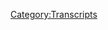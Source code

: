 {{Transcript
    | title         = [[340: All About Steve]]
    | caption       = [https://knowledgefight.libsyn.com/knowledge-fight-all-about-steve Listen to this episode on Libsyn]
    | episodeNumber = [[340: All About Steve|340]]
    | length        = 01:59:11
}}

{{MessageBox
    | header     = Warning: Bot Generated Content
    | text       = This transcript was automatically generated by transcription software and likely contains many mistakes and misattributions. Please check the audio for definitive quotes, attribution, and context.
    | image      = N3yvass4myg91.webp
    | imagewidth = 50px
    | id         = warning
}}

{{TranscriptBlock
    | name      = Unknown Speaker
    | timestamp = 00:00:00.000
    | text      = I have great respect for knowledge fight I'm sick of them posing as if they're the
}}

{{TranscriptBlock
    | name      = Unknown Speaker
    | timestamp = 00:00:26.920
    | text      = good guys saying we are the bad guys. Knowledge Fight. Dan and George. Knowledge Fight. Riddler,
}}

{{TranscriptBlock
    | name      = Unknown Speaker
    | timestamp = 00:00:32.960
    | text      = Riddler, Riddler. Need, Need Money. Riddler, Riddler, Riddler. Andy and Kansas. Andy and
}}

{{TranscriptBlock
    | name      = Unknown Speaker
    | timestamp = 00:00:41.960
    | text      = Kansas. Stop it. Andy and Kansas. Andy and Kansas. It's time to pray. Andy and Kansas
}}

{{TranscriptBlock
    | name      = Unknown Speaker
    | timestamp = 00:00:48.159
    | text      = you're on the air. Thanks for holding us. Hello Alex, I'm a first time caller. I'm a
}}

{{TranscriptBlock
    | name      = Unknown Speaker
    | timestamp = 00:00:52.159
    | text      = first time caller. I love your word. Knowledge Fight. Knowledge Fight. I love you. Hey everybody,
}}

{{TranscriptBlock
    | name      = Unknown Speaker
    | timestamp = 00:01:00.320
    | text      = welcome back to Knowledge Fight. I'm Dan. I'm Jordan. We're a couple dudes. I like to
}}

{{TranscriptBlock
    | name      = Unknown Speaker
    | timestamp = 00:01:03.119
    | text      = sit around and drink novelty beverages and talk a little bit about Alex Jones. Indeed
}}

{{TranscriptBlock
    | name      = Unknown Speaker
    | timestamp = 00:01:07.519
    | text      = we are. Dan. Jordan. Dan! What up? What is the worst piece of advice you ever got? I
}}

{{TranscriptBlock
    | name      = Unknown Speaker
    | timestamp = 00:01:15.680
    | text      = don't know. Not just in stand up or anything like that but like did you have a high school
}}

{{TranscriptBlock
    | name      = Unknown Speaker
    | timestamp = 00:01:19.480
    | text      = guidance counselor who gave you some terrible advice? I don't know. The thing that comes
}}

{{TranscriptBlock
    | name      = Unknown Speaker
    | timestamp = 00:01:24.859
    | text      = to my mind the most here is like you know you start. Start a show about Alex Jones.
}}

{{TranscriptBlock
    | name      = Unknown Speaker
    | timestamp = 00:01:31.000
    | text      = No one gave me that advice. The worst advice. Gave me the counter advice to that. Dan, don't
}}

{{TranscriptBlock
    | name      = Unknown Speaker
    | timestamp = 00:01:35.599
    | text      = do that. Sounds stupid. The thing that comes to mind is like you think about like parents.
}}

{{TranscriptBlock
    | name      = Unknown Speaker
    | timestamp = 00:01:40.920
    | text      = You think about. Yeah. Yeah. And I guess this isn't so much advice as it is like just what
}}

{{TranscriptBlock
    | name      = Unknown Speaker
    | timestamp = 00:01:45.439
    | text      = sticks out in my head of like this was a bad move. Yeah. From like a good source of information.
}}

{{TranscriptBlock
    | name      = Unknown Speaker
    | timestamp = 00:01:51.319
    | text      = A well meaning source. Yeah. So I was really afraid of thunderstorms when I was a wee boy.
}}

{{TranscriptBlock
    | name      = Unknown Speaker
    | timestamp = 00:01:57.239
    | text      = Because I grew up for a bit in Hawaii. We moved to Missouri when I was ten. And so by
}}

{{TranscriptBlock
    | name      = Unknown Speaker
    | timestamp = 00:02:02.319
    | text      = the time I was ten, like there aren't thunderstorms in Hawaii. I had no idea what they were. What?
}}

{{TranscriptBlock
    | name      = Unknown Speaker
    | timestamp = 00:02:08.000
    | text      = Yeah. There aren't thunderstorms in Hawaii? No. No. That's bananas. I'd never seen one
}}

{{TranscriptBlock
    | name      = Unknown Speaker
    | timestamp = 00:02:12.319
    | text      = in the four years that I was there. No shit. Yeah. And so when I'm ten years old coming
}}

{{TranscriptBlock
    | name      = Unknown Speaker
    | timestamp = 00:02:16.919
    | text      = into Missouri and from what I know of Missouri in advance is that there are these things
}}

{{TranscriptBlock
    | name      = Unknown Speaker
    | timestamp = 00:02:21.840
    | text      = called tornadoes that happen there. Right. They're always associated with thunderstorms.
}}

{{TranscriptBlock
    | name      = Unknown Speaker
    | timestamp = 00:02:26.180
    | text      = Of course. Right. And so like I have this built up in my head that if there's a thunderstorm
}}

{{TranscriptBlock
    | name      = Unknown Speaker
    | timestamp = 00:02:30.139
    | text      = there's a chance there's going to be a tornado. And in my mind tornadoes are almost identical
}}

{{TranscriptBlock
    | name      = Unknown Speaker
    | timestamp = 00:02:35.379
    | text      = to hurricanes. Which I was very afraid of. Which you're very familiar with. Yeah. Yeah.
}}

{{TranscriptBlock
    | name      = Unknown Speaker
    | timestamp = 00:02:40.560
    | text      = So I had this like just terrible, terrible fear when they were thunderstorms. And so
}}

{{TranscriptBlock
    | name      = Unknown Speaker
    | timestamp = 00:02:45.280
    | text      = I was like ten years old and I was scared in bed during a thunderstorm. And I call up
}}

{{TranscriptBlock
    | name      = Unknown Speaker
    | timestamp = 00:02:51.159
    | text      = for my dad in the middle of the night. I'm like, Dad! Dad! We're going to die! Yeah.
}}

{{TranscriptBlock
    | name      = Unknown Speaker
    | timestamp = 00:02:56.719
    | text      = He comes into my room and is like, Dan, don't worry. The worst is over. And then as soon
}}

{{TranscriptBlock
    | name      = Unknown Speaker
    | timestamp = 00:03:02.599
    | text      = as he says the worst is over, there's... Ka-choom! A gigantic crack of lightning like
}}

{{TranscriptBlock
    | name      = Unknown Speaker
    | timestamp = 00:03:09.680
    | text      = right outside the window. Of course. It must have hit the neighbor's house basically. Right.
}}

{{TranscriptBlock
    | name      = Unknown Speaker
    | timestamp = 00:03:14.400
    | text      = Right, right, right, right. So the loudest like... Because the universe had to send a
}}

{{TranscriptBlock
    | name      = Unknown Speaker
    | timestamp = 00:03:17.840
    | text      = fucking message. Yeah, yeah. The worst is never over, Dan. Yeah, yeah. The simultaneous
}}

{{TranscriptBlock
    | name      = Unknown Speaker
    | timestamp = 00:03:23.000
    | text      = lightning and thunder. Yeah. So the storm is right here. Yeah, yeah. And then as soon
}}

{{TranscriptBlock
    | name      = Unknown Speaker
    | timestamp = 00:03:27.879
    | text      = as the thunderclap subsided, the lights went out in the house and the tornado sirens went
}}

{{TranscriptBlock
    | name      = Unknown Speaker
    | timestamp = 00:03:34.240
    | text      = off. So it was like this. That's hilarious. Yeah. That is too funny. It's almost like
}}

{{TranscriptBlock
    | name      = Unknown Speaker
    | timestamp = 00:03:40.280
    | text      = a sitcom moment where my dad had to have been like, what the fuck? I'm trying to comfort
}}

{{TranscriptBlock
    | name      = Unknown Speaker
    | timestamp = 00:03:45.400
    | text      = my dumbass son. It's a good gamble to say the worst is over. No, of course. Generally
}}

{{TranscriptBlock
    | name      = Unknown Speaker
    | timestamp = 00:03:50.639
    | text      = you're right. Oh no, absolutely. But in this case... So that sticks out to me as like,
}}

{{TranscriptBlock
    | name      = Unknown Speaker
    | timestamp = 00:03:54.879
    | text      = I don't know if it's advice. I guess the advice is don't be afraid. Right. The worst is over.
}}

{{TranscriptBlock
    | name      = Unknown Speaker
    | timestamp = 00:03:58.800
    | text      = Right, right, right. That he was way off. Never. And that solidified in my mind that
}}

{{TranscriptBlock
    | name      = Unknown Speaker
    | timestamp = 00:04:02.240
    | text      = we are going to die from a tornado. Storms are scary. Of course. My dad has been proven
}}

{{TranscriptBlock
    | name      = Unknown Speaker
    | timestamp = 00:04:07.560
    | text      = 100% wrong. Yeah, yeah, yeah. What else can I not trust him about? That became a bit of
}}

{{TranscriptBlock
    | name      = Unknown Speaker
    | timestamp = 00:04:12.159
    | text      = a meme between us. The worst is over. Right, Dan? Yeah, yeah, yeah. Gotcha. Very funny.
}}

{{TranscriptBlock
    | name      = Unknown Speaker
    | timestamp = 00:04:17.899
    | text      = So I survived that thunderstorm and other tornado warnings in my time in Missouri. I
}}

{{TranscriptBlock
    | name      = Unknown Speaker
    | timestamp = 00:04:23.699
    | text      = know a bit about it now, but I know more about Alex Jones. Oh, and I only know what you tell
}}

{{TranscriptBlock
    | name      = Unknown Speaker
    | timestamp = 00:04:27.879
    | text      = me about Alex Jones. That is right. So Jordan, today we got an interesting, a unique episode
}}

{{TranscriptBlock
    | name      = Unknown Speaker
    | timestamp = 00:04:33.879
    | text      = to present to the people. And as promised at the end of our last episode, we will be
}}

{{TranscriptBlock
    | name      = Unknown Speaker
    | timestamp = 00:04:38.160
    | text      = getting a bit into Steve Pechenik. Stevie P's. I have done quite a bit of digging around,
}}

{{TranscriptBlock
    | name      = Unknown Speaker
    | timestamp = 00:04:43.319
    | text      = trying to find some information on this cat. And I come away from it as confused as I was
}}

{{TranscriptBlock
    | name      = Unknown Speaker
    | timestamp = 00:04:49.399
    | text      = when I started. Well, that was because you accidentally started researching Steve Perry.
}}

{{TranscriptBlock
    | name      = Unknown Speaker
    | timestamp = 00:04:53.959
    | text      = Steve Perry is not the same. A different person named Steve Perry will come up in this episode.
}}

{{TranscriptBlock
    | name      = Unknown Speaker
    | timestamp = 00:04:58.959
    | text      = That can't be not the lead singer of Journey. Are you sure there is a Steve Perry that I
}}

{{TranscriptBlock
    | name      = Unknown Speaker
    | timestamp = 00:05:02.639
    | text      = will mention later? That's really weird. That is super bizarre. That's bananas. You know
}}

{{TranscriptBlock
    | name      = Unknown Speaker
    | timestamp = 00:05:06.519
    | text      = what else is bananas? What? How great I feel about people who have signed up and are supporting
}}

{{TranscriptBlock
    | name      = Unknown Speaker
    | timestamp = 00:05:10.720
    | text      = the show. What's bananas is how great that transition was. You know, I sharpened my skills
}}

{{TranscriptBlock
    | name      = Unknown Speaker
    | timestamp = 00:05:15.339
    | text      = on the tornado fields of Missouri. So Jordan, today I gotta I gotta say some thank yous
}}

{{TranscriptBlock
    | name      = Unknown Speaker
    | timestamp = 00:05:20.879
    | text      = out to we got a murder of wonks. We got a murder today. Just some some walks to get
}}

{{TranscriptBlock
    | name      = Unknown Speaker
    | timestamp = 00:05:26.040
    | text      = through and express our gratitude to. So first of all, Matthew, thank you so much. You're
}}

{{TranscriptBlock
    | name      = Unknown Speaker
    | timestamp = 00:05:30.439
    | text      = now policy wonk. I'm a policy wonk. Thank you. Next, Emily. Thank you so much. You're
}}

{{TranscriptBlock
    | name      = Unknown Speaker
    | timestamp = 00:05:36.600
    | text      = now policy wonk. I'm a policy wonk. Thank you, Emily. I'm next, Brian. Thank you so
}}

{{TranscriptBlock
    | name      = Unknown Speaker
    | timestamp = 00:05:41.759
    | text      = much. You're now policy wonk. I'm a policy wonk. Thanks, Brian. Next, Daniel. Thank you
}}

{{TranscriptBlock
    | name      = Unknown Speaker
    | timestamp = 00:05:46.500
    | text      = so much. You're now policy wonk. I'm a policy wonk. Daniel. No, stop it. Sorry. Next, Louise.
}}

{{TranscriptBlock
    | name      = Unknown Speaker
    | timestamp = 00:05:54.519
    | text      = Thank you so much. You're now policy wonk. I'm a policy wonk. Louise. Next, Trevor. Thank
}}

{{TranscriptBlock
    | name      = Unknown Speaker
    | timestamp = 00:06:00.000
    | text      = you so much. You are now policy wonk. I'm a policy wonk. Thank you, Trevor. Next, TJ.
}}

{{TranscriptBlock
    | name      = Unknown Speaker
    | timestamp = 00:06:05.540
    | text      = Thank you so much. You are now policy wonk. I'm a policy wonk. Thank you, TJ. I would
}}

{{TranscriptBlock
    | name      = Unknown Speaker
    | timestamp = 00:06:09.579
    | text      = like to believe that that's either TJ as in Tijuana. Okay. The whole place. All of Tijuana.
}}

{{TranscriptBlock
    | name      = Unknown Speaker
    | timestamp = 00:06:16.120
    | text      = Gotcha. Or TJ Lavin, host of the Real World Road Rules Challenge, a show that I no longer
}}

{{TranscriptBlock
    | name      = Unknown Speaker
    | timestamp = 00:06:21.500
    | text      = watch but did for way too long. It's still on? Yeah. Oh, man. And then finally, I'd like
}}

{{TranscriptBlock
    | name      = Unknown Speaker
    | timestamp = 00:06:27.379
    | text      = to say thank you to Wallace E. Punk. Thank you so much. You are now policy wonk. I'm
}}

{{TranscriptBlock
    | name      = Unknown Speaker
    | timestamp = 00:06:32.040
    | text      = a policy wonk. Thank you, Wallace E. Punk. Absolutely. Is that a reference to something
}}

{{TranscriptBlock
    | name      = Unknown Speaker
    | timestamp = 00:06:36.540
    | text      = or is that a name? It's like policy wonk but inverted. Oh, oh, God damn it. I didn't catch
}}

{{TranscriptBlock
    | name      = Unknown Speaker
    | timestamp = 00:06:43.019
    | text      = that. Wow. Holy shit. Holy shit. I kept thinking of, wait, is that a play on Polk? Like, I
}}

{{TranscriptBlock
    | name      = Unknown Speaker
    | timestamp = 00:06:49.459
    | text      = have no idea. That's amazing. I'm in presidential history all the time, apparently. That's pretty
}}

{{TranscriptBlock
    | name      = Unknown Speaker
    | timestamp = 00:06:54.860
    | text      = amazing. Yeah. So if you're out there listening and you'd like to support the show, you can
}}

{{TranscriptBlock
    | name      = Unknown Speaker
    | timestamp = 00:06:59.019
    | text      = go to our website, knowledgefight.com. Click the button that says support the show. We
}}

{{TranscriptBlock
    | name      = Unknown Speaker
    | timestamp = 00:07:02.920
    | text      = would appreciate it. That'd be lovely. So, Jordan, here comes. Yeah. What's in front
}}

{{TranscriptBlock
    | name      = Unknown Speaker
    | timestamp = 00:07:08.220
    | text      = of us today is a profoundly complicated episode of this podcast. As we dig through the past
}}

{{TranscriptBlock
    | name      = Unknown Speaker
    | timestamp = 00:07:13.980
    | text      = of Alex Jones' show in 2013 to learn more about how he ended up believing that no children
}}

{{TranscriptBlock
    | name      = Unknown Speaker
    | timestamp = 00:07:18.420
    | text      = died at Sandy Hook, we found that Steve Pechenik is absolutely the first person to make that
}}

{{TranscriptBlock
    | name      = Unknown Speaker
    | timestamp = 00:07:23.439
    | text      = argument on air in a way that Alex considers. He thinks about it. He even says that it's
}}

{{TranscriptBlock
    | name      = Unknown Speaker
    | timestamp = 00:07:28.540
    | text      = blowing his mind hearing Steve Pechenik say these things. Of course. We've encountered
}}

{{TranscriptBlock
    | name      = Unknown Speaker
    | timestamp = 00:07:33.379
    | text      = Steve many times in the past on Alex's show, and we've delighted in how he and Alex tend
}}

{{TranscriptBlock
    | name      = Unknown Speaker
    | timestamp = 00:07:37.980
    | text      = to get into fights on air, as they did in a lost episode of our podcast, where Alex
}}

{{TranscriptBlock
    | name      = Unknown Speaker
    | timestamp = 00:07:42.300
    | text      = called Steve, who is in the middle of trying to survive Hurricane Irma. Alex wanted to
}}

{{TranscriptBlock
    | name      = Unknown Speaker
    | timestamp = 00:07:46.819
    | text      = talk about how Trump was being surrounded by globalists and he was under attack. But
}}

{{TranscriptBlock
    | name      = Unknown Speaker
    | timestamp = 00:07:50.980
    | text      = Steve wasn't having any of it because he had water coming in. And here is a little taste
}}

{{TranscriptBlock
    | name      = Unknown Speaker
    | timestamp = 00:07:55.759
    | text      = of that. We don't need him on house arrest like Rapunzel. What's that? We don't need
}}

{{TranscriptBlock
    | name      = Unknown Speaker
    | timestamp = 00:08:03.500
    | text      = the president on house arrest like Rapunzel. He's not under house arrest. He's a grown
}}

{{TranscriptBlock
    | name      = Unknown Speaker
    | timestamp = 00:08:08.579
    | text      = man who has a theory to think that he does. He's a grown man who brings in his own children
}}

{{TranscriptBlock
    | name      = Unknown Speaker
    | timestamp = 00:08:14.620
    | text      = to make decisions. That's fine. I'm not here to judge the president. He can do what he
}}

{{TranscriptBlock
    | name      = Unknown Speaker
    | timestamp = 00:08:19.220
    | text      = does. But I am here to judge the republic because unlike many other people and like
}}

{{TranscriptBlock
    | name      = Unknown Speaker
    | timestamp = 00:08:24.500
    | text      = many other veterans, we fought in order to maintain the republic. Whether Trump is here
}}

{{TranscriptBlock
    | name      = Unknown Speaker
    | timestamp = 00:08:29.860
    | text      = or Pence is here or Mickey Mouse is in the White House, you want to know what's irrelevant
}}

{{TranscriptBlock
    | name      = Unknown Speaker
    | timestamp = 00:08:34.059
    | text      = to us. What's relevant to us is that the republic remains so that it has the integrity of the
}}

{{TranscriptBlock
    | name      = Unknown Speaker
    | timestamp = 00:08:39.899
    | text      = United States. And Trump has gutted 50 years of globalists selling out the country in eight
}}

{{TranscriptBlock
    | name      = Unknown Speaker
    | timestamp = 00:08:43.899
    | text      = months. Globalists aren't doing anything. Alex, right now Brexit is in such serious
}}

{{TranscriptBlock
    | name      = Unknown Speaker
    | timestamp = 00:08:49.139
    | text      = trouble. Ireland is in trouble. Scotland is in trouble. But that's the beginning of the
}}

{{TranscriptBlock
    | name      = Unknown Speaker
    | timestamp = 00:08:53.700
    | text      = separation. Of course. Who told you about it? I told you about it years ago. And I told
}}

{{TranscriptBlock
    | name      = Unknown Speaker
    | timestamp = 00:08:59.340
    | text      = you this would be the takedown of the system that was put in by the EU. I mean, I gave
}}

{{TranscriptBlock
    | name      = Unknown Speaker
    | timestamp = 00:09:05.340
    | text      = you credit for that, but we were pushing to bring down the EU 20 years ago. I know that.
}}

{{TranscriptBlock
    | name      = Unknown Speaker
    | timestamp = 00:09:09.100
    | text      = We weren't pushing it at all. I was. I was. I was. Before they even officially launched
}}

{{TranscriptBlock
    | name      = Unknown Speaker
    | timestamp = 00:09:14.860
    | text      = it. Go home to your mother and tell her you're brilliant. That's not the issue. The issue.
}}

{{TranscriptBlock
    | name      = Unknown Speaker
    | timestamp = 00:09:20.220
    | text      = Well, I'll tell you, in the real world, in the real world, I've been able to predict
}}

{{TranscriptBlock
    | name      = Unknown Speaker
    | timestamp = 00:09:25.940
    | text      = stuff other people haven't. I said Trump was going to win two days before. I think you're
}}

{{TranscriptBlock
    | name      = Unknown Speaker
    | timestamp = 00:09:30.860
    | text      = wonderful. Alex, will you stop promoting yourself? I'm not promoting myself. I'm promoting facts.
}}

{{TranscriptBlock
    | name      = Unknown Speaker
    | timestamp = 00:09:36.940
    | text      = I'm promoting facts. I'm promoting facts. Seventy seconds. We'll be back. That's one
}}

{{TranscriptBlock
    | name      = Unknown Speaker
    | timestamp = 00:09:41.259
    | text      = of my favorite clips of all time. From the go home and tell your mother you're brilliant
}}

{{TranscriptBlock
    | name      = Unknown Speaker
    | timestamp = 00:09:45.740
    | text      = diss, which is just spectacular. Of course. To Steve Pachanik's just sick of the bullshit
}}

{{TranscriptBlock
    | name      = Unknown Speaker
    | timestamp = 00:09:51.340
    | text      = you're being. Globals aren't doing anything. The Globals aren't doing anything line is
}}

{{TranscriptBlock
    | name      = Unknown Speaker
    | timestamp = 00:09:56.059
    | text      = spectacular. Yeah, that's just, it's so amazing. That dynamic is just fantastic. I find it
}}

{{TranscriptBlock
    | name      = Unknown Speaker
    | timestamp = 00:10:01.860
    | text      = endlessly hilarious that some one clip that is so integral to our entire show was part
}}

{{TranscriptBlock
    | name      = Unknown Speaker
    | timestamp = 00:10:08.820
    | text      = of a lost episode from two years ago. Yeah. I'm glad that the clip finally gets played
}}

{{TranscriptBlock
    | name      = Unknown Speaker
    | timestamp = 00:10:13.539
    | text      = in a way that is hurt. Yes, that's half the reason we're doing this episode. Just so that
}}

{{TranscriptBlock
    | name      = Unknown Speaker
    | timestamp = 00:10:17.580
    | text      = that clip just got to be there. Yeah. And moments like that are really fun, Jordan,
}}

{{TranscriptBlock
    | name      = Unknown Speaker
    | timestamp = 00:10:22.820
    | text      = because Steve shares a relationship with Alex that most guests don't in that Alex really
}}

{{TranscriptBlock
    | name      = Unknown Speaker
    | timestamp = 00:10:27.539
    | text      = needs him, or at least he did for a very long time. Steve was a former State Department
}}

{{TranscriptBlock
    | name      = Unknown Speaker
    | timestamp = 00:10:32.259
    | text      = official and an expert in psychological warfare, and his proximity to Alex and his professed
}}

{{TranscriptBlock
    | name      = Unknown Speaker
    | timestamp = 00:10:36.820
    | text      = respect for Alex's work made him invaluable in terms of making Alex appear credible. There's
}}

{{TranscriptBlock
    | name      = Unknown Speaker
    | timestamp = 00:10:42.720
    | text      = no way that Steve didn't understand that dynamic, so he could just yell at Alex a little bit
}}

{{TranscriptBlock
    | name      = Unknown Speaker
    | timestamp = 00:10:46.820
    | text      = here and there, which is always so much fun. It upsets the normal power dynamic of the
}}

{{TranscriptBlock
    | name      = Unknown Speaker
    | timestamp = 00:10:51.620
    | text      = show, wherein Alex is the unquestioned king of all that he surveys. The other side effect
}}

{{TranscriptBlock
    | name      = Unknown Speaker
    | timestamp = 00:10:56.820
    | text      = of this relationship is that Steve was pretty much able to say anything on Alex's show,
}}

{{TranscriptBlock
    | name      = Unknown Speaker
    | timestamp = 00:11:01.580
    | text      = and Alex had to treat it like a serious statement worth considering. Like the time, who could
}}

{{TranscriptBlock
    | name      = Unknown Speaker
    | timestamp = 00:11:06.519
    | text      = forget when Steve told Alex that Parkland was a false flag?
}}

{{TranscriptBlock
    | name      = Unknown Speaker
    | timestamp = 00:11:10.059
    | text      = I don't know. Sometimes. The Sandy Hook and this Parkland, they're all false flags. And
}}

{{TranscriptBlock
    | name      = Unknown Speaker
    | timestamp = 00:11:23.460
    | text      = what you're looking at is the nonsense of the vestiges of the press trying to be relevant
}}

{{TranscriptBlock
    | name      = Unknown Speaker
    | timestamp = 00:11:30.299
    | text      = as well as the FBI and a crooked... So how long does this ghost dance go on, then?
}}

{{TranscriptBlock
    | name      = Unknown Speaker
    | timestamp = 00:11:36.820
    | text      = So Parkland was a false flag. Sandy Hook, a false flag. You can even repeat that there.
}}

{{TranscriptBlock
    | name      = Unknown Speaker
    | timestamp = 00:11:42.240
    | text      = Even Alex is smart enough to be like, okay, how many false flags are there? How long are
}}

{{TranscriptBlock
    | name      = Unknown Speaker
    | timestamp = 00:11:47.500
    | text      = we going to keep calling these false flags? Idiot. We can't call all of them false flags.
}}

{{TranscriptBlock
    | name      = Unknown Speaker
    | timestamp = 00:11:52.240
    | text      = It's getting thin, Steve. Or who could forget about the time Steve went on David Knight's
}}

{{TranscriptBlock
    | name      = Unknown Speaker
    | timestamp = 00:11:56.940
    | text      = show and just said straight up the Las Vegas shooting didn't happen?
}}

{{TranscriptBlock
    | name      = Unknown Speaker
    | timestamp = 00:12:00.740
    | text      = Dr. Pretendich, let's go straight to the shooting in Vegas. Your comments.
}}

{{TranscriptBlock
    | name      = Unknown Speaker
    | timestamp = 00:12:04.779
    | text      = All right. Let me tell you, number one, why I can't get on the internet. The reason is
}}

{{TranscriptBlock
    | name      = Unknown Speaker
    | timestamp = 00:12:09.179
    | text      = very simple. I'm being hacked. The reason why you're hearing me now, it's another person's
}}

{{TranscriptBlock
    | name      = Unknown Speaker
    | timestamp = 00:12:13.460
    | text      = phone call. So this is part of 9-11. They can call it conspiracy, but everything you
}}

{{TranscriptBlock
    | name      = Unknown Speaker
    | timestamp = 00:12:18.940
    | text      = said, David, is the same thing I said within 24 hours of 9-11. My CIA operatives admitted
}}

{{TranscriptBlock
    | name      = Unknown Speaker
    | timestamp = 00:12:25.019
    | text      = that they did it. I had the names of the people involved. They indicted Bush, Cheney, Chertoff,
}}

{{TranscriptBlock
    | name      = Unknown Speaker
    | timestamp = 00:12:31.779
    | text      = Giuliani, the Mossad operatives who blew up the building, and Condi, and as well as Colin
}}

{{TranscriptBlock
    | name      = Unknown Speaker
    | timestamp = 00:12:39.740
    | text      = Powell. And this is what happened. So what's happening now is the continuation Sandy Hook
}}

{{TranscriptBlock
    | name      = Unknown Speaker
    | timestamp = 00:12:46.220
    | text      = false flag, San Bernardino false flag. Yesterday in Las Vegas, a complete false flag. It was
}}

{{TranscriptBlock
    | name      = Unknown Speaker
    | timestamp = 00:12:55.419
    | text      = absolute nonsense. You could hear the verbiage. You could hear the same setup as we had in
}}

{{TranscriptBlock
    | name      = Unknown Speaker
    | timestamp = 00:13:00.460
    | text      = Sandy Hook. The narrative is so predictable that no one was killed. There was no shooting.
}}

{{TranscriptBlock
    | name      = Unknown Speaker
    | timestamp = 00:13:07.299
    | text      = And in fact, what happened in the giveaway was this was the greatest killing at all time
}}

{{TranscriptBlock
    | name      = Unknown Speaker
    | timestamp = 00:13:12.539
    | text      = of America. That's distinctive of Trump. He has to have the most and the best. The sad
}}

{{TranscriptBlock
    | name      = Unknown Speaker
    | timestamp = 00:13:18.059
    | text      = part is that Trump fell into this system and he's co-opted by the Department of HHS, CIA,
}}

{{TranscriptBlock
    | name      = Unknown Speaker
    | timestamp = 00:13:25.580
    | text      = and FBI. What we need to do in America now is demand the indictment of presidents, indictment
}}

{{TranscriptBlock
    | name      = Unknown Speaker
    | timestamp = 00:13:31.539
    | text      = of officials. I don't know if it'll happen, but this is enough reason to start a revolution.
}}

{{TranscriptBlock
    | name      = Unknown Speaker
    | timestamp = 00:13:38.379
    | text      = So we got Steve saying Las Vegas, no one died there, no one got shot, and his phone isn't
}}

{{TranscriptBlock
    | name      = Unknown Speaker
    | timestamp = 00:13:43.139
    | text      = working because of 9-11.
}}

{{TranscriptBlock
    | name      = Unknown Speaker
    | timestamp = 00:13:44.340
    | text      = I was about to say, if David Knight were any good as a host, he would say, have you tried
}}

{{TranscriptBlock
    | name      = Unknown Speaker
    | timestamp = 00:13:49.000
    | text      = turning it off and on again?
}}

{{TranscriptBlock
    | name      = Unknown Speaker
    | timestamp = 00:13:50.379
    | text      = Hit the switch on the back.
}}

{{TranscriptBlock
    | name      = Unknown Speaker
    | timestamp = 00:13:51.379
    | text      = Steve, have you tried turning it off and on again?
}}

{{TranscriptBlock
    | name      = Unknown Speaker
    | timestamp = 00:13:53.500
    | text      = Yeah. But David Knight, as I recall, his response was, I don't know about Las Vegas, but Sandy
}}

{{TranscriptBlock
    | name      = Unknown Speaker
    | timestamp = 00:13:58.259
    | text      = Hook, definitely.
}}

{{TranscriptBlock
    | name      = Unknown Speaker
    | timestamp = 00:13:59.259
    | text      = David.
}}

{{TranscriptBlock
    | name      = Unknown Speaker
    | timestamp = 00:14:00.259
    | text      = What a fucking idiot.
}}

{{TranscriptBlock
    | name      = Unknown Speaker
    | timestamp = 00:14:02.500
    | text      = Or Jordan, who could forget about how in the lead up to the 2016 election, Steve Pachannik
}}

{{TranscriptBlock
    | name      = Unknown Speaker
    | timestamp = 00:14:06.940
    | text      = claimed that he'd created Bernie Sanders as a psy-op.
}}

{{TranscriptBlock
    | name      = Unknown Speaker
    | timestamp = 00:14:10.940
    | text      = Well Hillary's in a very serious problem. And once again, I want to thank your audience
}}

{{TranscriptBlock
    | name      = Unknown Speaker
    | timestamp = 00:14:15.139
    | text      = and you. What we did was in fact to do a psy-ops on Hillary, which was in effect to create
}}

{{TranscriptBlock
    | name      = Unknown Speaker
    | timestamp = 00:14:21.179
    | text      = Bernie Sanders, to bring him out, to co-opt her extreme left, and then to bring Biden
}}

{{TranscriptBlock
    | name      = Unknown Speaker
    | timestamp = 00:14:27.419
    | text      = in to co-opt her middle, and then to break up and fractionate her system.
}}

{{TranscriptBlock
    | name      = Unknown Speaker
    | timestamp = 00:14:32.899
    | text      = So we got, you know, we got him, he created Bernie Sanders.
}}

{{TranscriptBlock
    | name      = Unknown Speaker
    | timestamp = 00:14:37.259
    | text      = Yeah. Did, I'm assuming Steve doesn't know that Leo Zagami is the reason that 9-11 happened,
}}

{{TranscriptBlock
    | name      = Unknown Speaker
    | timestamp = 00:14:45.019
    | text      = right?
}}

{{TranscriptBlock
    | name      = Unknown Speaker
    | timestamp = 00:14:46.019
    | text      = He's working across purposes. Yeah. He doesn't have the Leo Zagami information.
}}

{{TranscriptBlock
    | name      = Unknown Speaker
    | timestamp = 00:14:49.820
    | text      = It is kind of, it is kind of funny that on the same show, it's entirely possible to hear
}}

{{TranscriptBlock
    | name      = Unknown Speaker
    | timestamp = 00:14:55.700
    | text      = a guy who claims to have committed 9-11, as well as the guy who says that 9-11 was a false
}}

{{TranscriptBlock
    | name      = Unknown Speaker
    | timestamp = 00:15:01.419
    | text      = flag.
}}

{{TranscriptBlock
    | name      = Unknown Speaker
    | timestamp = 00:15:02.419
    | text      = Well, it was a false flag, done by Leo Zagami, perhaps. That's how we get it all together.
}}

{{TranscriptBlock
    | name      = Unknown Speaker
    | timestamp = 00:15:06.659
    | text      = And the reverberations are turning off phones to this day.
}}

{{TranscriptBlock
    | name      = Unknown Speaker
    | timestamp = 00:15:10.659
    | text      = Yep. One guy's phone. And it is an old man in Florida. So we have, he created Bernie
}}

{{TranscriptBlock
    | name      = Unknown Speaker
    | timestamp = 00:15:17.480
    | text      = Sanders as a psy-op, and Alex has got to believe this shit. He's got to at least treat it as
}}

{{TranscriptBlock
    | name      = Unknown Speaker
    | timestamp = 00:15:21.059
    | text      = a credible thing. Or who could forget about how, also, he had said that he created Trump
}}

{{TranscriptBlock
    | name      = Unknown Speaker
    | timestamp = 00:15:28.019
    | text      = and enlisted him to run for president.
}}

{{TranscriptBlock
    | name      = Unknown Speaker
    | timestamp = 00:15:30.580
    | text      = Your take on Donald Trump, your take on Carson, and where the country is.
}}

{{TranscriptBlock
    | name      = Unknown Speaker
    | timestamp = 00:15:34.700
    | text      = Thank you very much. The truth of the matter is, this is one of the most, one of the most
}}

{{TranscriptBlock
    | name      = Unknown Speaker
    | timestamp = 00:15:38.580
    | text      = phenomenal American revolutions I have ever seen, and the one we were waiting for, Alex.
}}

{{TranscriptBlock
    | name      = Unknown Speaker
    | timestamp = 00:15:43.220
    | text      = And I thank you and I thank the audience. And I thank the so-called alternative media,
}}

{{TranscriptBlock
    | name      = Unknown Speaker
    | timestamp = 00:15:48.379
    | text      = which really became the mainstream media. The reality is, Trump had been monitoring
}}

{{TranscriptBlock
    | name      = Unknown Speaker
    | timestamp = 00:15:53.500
    | text      = this mainstream media for a long time. I knew it, he knew it. Many of us had known that.
}}

{{TranscriptBlock
    | name      = Unknown Speaker
    | timestamp = 00:15:58.700
    | text      = And in fact, when we came up for the next presidency, he took it and basically ran with
}}

{{TranscriptBlock
    | name      = Unknown Speaker
    | timestamp = 00:16:04.919
    | text      = it. And this is the true expression of the moral majority. And the fact that we are so
}}

{{TranscriptBlock
    | name      = Unknown Speaker
    | timestamp = 00:16:10.220
    | text      = tired of the people who committed the crime at 9-11, that once Trump gets in, my suspicion
}}

{{TranscriptBlock
    | name      = Unknown Speaker
    | timestamp = 00:16:15.700
    | text      = is many of them will be arrested.
}}

{{TranscriptBlock
    | name      = Unknown Speaker
    | timestamp = 00:16:18.500
    | text      = So what we have is him pitching this narrative to Alex that he was part of a group of heroes
}}

{{TranscriptBlock
    | name      = Unknown Speaker
    | timestamp = 00:16:24.580
    | text      = who enlisted Trump to run as president as a counter-coup against Hillary Clinton, who's
}}

{{TranscriptBlock
    | name      = Unknown Speaker
    | timestamp = 00:16:28.700
    | text      = trying to pull off her own internal soft coup.
}}

{{TranscriptBlock
    | name      = Unknown Speaker
    | timestamp = 00:16:31.220
    | text      = Right.
}}

{{TranscriptBlock
    | name      = Unknown Speaker
    | timestamp = 00:16:32.220
    | text      = Fun fact, the narratives that Steve was promoting on Alex Jones' show in late 2015, as we saw
}}

{{TranscriptBlock
    | name      = Unknown Speaker
    | timestamp = 00:16:36.899
    | text      = in our 2015 coverage, they're shockingly similar to the things that people who are into QAnon
}}

{{TranscriptBlock
    | name      = Unknown Speaker
    | timestamp = 00:16:42.580
    | text      = believe. You know, the idea of they're going to arrest all these people after Trump gets
}}

{{TranscriptBlock
    | name      = Unknown Speaker
    | timestamp = 00:16:46.899
    | text      = in. There's good guy heroes in the intelligence services that are working to install Trump.
}}

{{TranscriptBlock
    | name      = Unknown Speaker
    | timestamp = 00:16:53.179
    | text      = Had QAnon already become a...
}}

{{TranscriptBlock
    | name      = Unknown Speaker
    | timestamp = 00:16:54.539
    | text      = No, that was later.
}}

{{TranscriptBlock
    | name      = Unknown Speaker
    | timestamp = 00:16:55.539
    | text      = OK.
}}

{{TranscriptBlock
    | name      = Unknown Speaker
    | timestamp = 00:16:56.539
    | text      = And that's not...
}}

{{TranscriptBlock
    | name      = Unknown Speaker
    | timestamp = 00:16:57.539
    | text      = Did he create QAnon?
}}

{{TranscriptBlock
    | name      = Unknown Speaker
    | timestamp = 00:16:58.539
    | text      = No.
}}

{{TranscriptBlock
    | name      = Unknown Speaker
    | timestamp = 00:16:59.539
    | text      = OK.
}}

{{TranscriptBlock
    | name      = Unknown Speaker
    | timestamp = 00:17:00.539
    | text      = I'm not trying to say that Steve is Q, but I wouldn't be too surprised to find out that
}}

{{TranscriptBlock
    | name      = Unknown Speaker
    | timestamp = 00:17:02.980
    | text      = the people who are running that scam, the QAnon scam, weren't at least in part inspired
}}

{{TranscriptBlock
    | name      = Unknown Speaker
    | timestamp = 00:17:07.900
    | text      = by narratives that Steve used to help persuade Alex to support Trump.
}}

{{TranscriptBlock
    | name      = Unknown Speaker
    | timestamp = 00:17:12.539
    | text      = Right.
}}

{{TranscriptBlock
    | name      = Unknown Speaker
    | timestamp = 00:17:13.539
    | text      = Like, there's so many little elements that are very similar. Maybe that's something for
}}

{{TranscriptBlock
    | name      = Unknown Speaker
    | timestamp = 00:17:18.460
    | text      = another episode. I didn't want to get into it. Maybe that would be something we should
}}

{{TranscriptBlock
    | name      = Unknown Speaker
    | timestamp = 00:17:21.740
    | text      = leave to the guys over at QAnon Anonymous.
}}

{{TranscriptBlock
    | name      = Unknown Speaker
    | timestamp = 00:17:23.980
    | text      = Right, right, right, right.
}}

{{TranscriptBlock
    | name      = Unknown Speaker
    | timestamp = 00:17:24.980
    | text      = And then there's perhaps my favorite thing that Steve ever convinced Alex of, and that
}}

{{TranscriptBlock
    | name      = Unknown Speaker
    | timestamp = 00:17:29.220
    | text      = is the idea that Steve does psyops, but he isn't doing them against the good and noble
}}

{{TranscriptBlock
    | name      = Unknown Speaker
    | timestamp = 00:17:34.900
    | text      = people who listen to Infowars.
}}

{{TranscriptBlock
    | name      = Unknown Speaker
    | timestamp = 00:17:37.440
    | text      = We had Steve Pachinikong. And a lot of folks hear Steve Pachinikong and they don't trust
}}

{{TranscriptBlock
    | name      = Unknown Speaker
    | timestamp = 00:17:43.900
    | text      = him because of the positions he's been in. I'm not saying you should trust him.
}}

{{TranscriptBlock
    | name      = Unknown Speaker
    | timestamp = 00:17:48.140
    | text      = I don't.
}}

{{TranscriptBlock
    | name      = Unknown Speaker
    | timestamp = 00:17:49.380
    | text      = But look at what he's told us over the years. It's turned out to basically be true.
}}

{{TranscriptBlock
    | name      = Unknown Speaker
    | timestamp = 00:17:54.539
    | text      = And he does do manipulative stuff where he was like, Jeb Bush should run. He's a really
}}

{{TranscriptBlock
    | name      = Unknown Speaker
    | timestamp = 00:17:58.299
    | text      = great leader. I really like him when he's saying George W. Bush is involved in 9-11
}}

{{TranscriptBlock
    | name      = Unknown Speaker
    | timestamp = 00:18:02.859
    | text      = and should, you know, go on trial for treason. And then it turns out he's been at the Council
}}

{{TranscriptBlock
    | name      = Unknown Speaker
    | timestamp = 00:18:08.119
    | text      = on Foreign Relations advising them to run Jeb Bush, to set Jeb Bush up so they could
}}

{{TranscriptBlock
    | name      = Unknown Speaker
    | timestamp = 00:18:13.220
    | text      = then make it about 9-11.
}}

{{TranscriptBlock
    | name      = Unknown Speaker
    | timestamp = 00:18:14.220
    | text      = Please, class.
}}

{{TranscriptBlock
    | name      = Unknown Speaker
    | timestamp = 00:18:15.220
    | text      = I mean, when you're dealing with Pachinik, it is serious psychological warfare. And he's
}}

{{TranscriptBlock
    | name      = Unknown Speaker
    | timestamp = 00:18:20.140
    | text      = not doing it to this broadcast. He's here saying, America's going to win. We're going
}}

{{TranscriptBlock
    | name      = Unknown Speaker
    | timestamp = 00:18:23.819
    | text      = to take the country back. We're going to be positive. Our military is going to be patriotic
}}

{{TranscriptBlock
    | name      = Unknown Speaker
    | timestamp = 00:18:27.539
    | text      = and cannot go along with this.
}}

{{TranscriptBlock
    | name      = Unknown Speaker
    | timestamp = 00:18:30.460
    | text      = And it's been happening. I'm not saying Pachinik is even 5 percent of the whole resistance
}}

{{TranscriptBlock
    | name      = Unknown Speaker
    | timestamp = 00:18:36.220
    | text      = at that level. But what he's saying is true and is being listened to. And this broadcast
}}

{{TranscriptBlock
    | name      = Unknown Speaker
    | timestamp = 00:18:42.660
    | text      = is a format for that to happen.
}}

{{TranscriptBlock
    | name      = Unknown Speaker
    | timestamp = 00:18:45.140
    | text      = That is very sad.
}}

{{TranscriptBlock
    | name      = Unknown Speaker
    | timestamp = 00:18:46.140
    | text      = Yeah, that's not good.
}}

{{TranscriptBlock
    | name      = Unknown Speaker
    | timestamp = 00:18:47.140
    | text      = It's always real sad to hear. So looking over the period of time that we have, the various
}}

{{TranscriptBlock
    | name      = Unknown Speaker
    | timestamp = 00:18:51.940
    | text      = stretches of time, it's hard not to get the impression that a lot of the ideas that Alex
}}

{{TranscriptBlock
    | name      = Unknown Speaker
    | timestamp = 00:18:55.700
    | text      = has gotten and that have gotten him in the most trouble trace back to Steve.
}}

{{TranscriptBlock
    | name      = Unknown Speaker
    | timestamp = 00:19:00.920
    | text      = But simultaneously, Steve's earliest appearances on Alex's show claiming that 9-11 was a false
}}

{{TranscriptBlock
    | name      = Unknown Speaker
    | timestamp = 00:19:05.619
    | text      = flag created a legitimacy in Alex's content that wouldn't have been there without a purported
}}

{{TranscriptBlock
    | name      = Unknown Speaker
    | timestamp = 00:19:10.619
    | text      = expert and insider backing them up.
}}

{{TranscriptBlock
    | name      = Unknown Speaker
    | timestamp = 00:19:13.559
    | text      = Without being on the vanguard of the 9-11 conspiracy movement, Alex would never have
}}

{{TranscriptBlock
    | name      = Unknown Speaker
    | timestamp = 00:19:17.160
    | text      = been in the position to become what he later became. And at least some of that credit for
}}

{{TranscriptBlock
    | name      = Unknown Speaker
    | timestamp = 00:19:21.299
    | text      = elevating Alex above the level of just another weirdo yelling about shit was getting Steve
}}

{{TranscriptBlock
    | name      = Unknown Speaker
    | timestamp = 00:19:26.400
    | text      = Pachinik to say on air that 9-11 was fake in 2002. That is a massively important piece
}}

{{TranscriptBlock
    | name      = Unknown Speaker
    | timestamp = 00:19:32.740
    | text      = of Alex's trajectory, unfortunately. Their relationship soured in 2017, ultimately reaching
}}

{{TranscriptBlock
    | name      = Unknown Speaker
    | timestamp = 00:19:39.859
    | text      = its breaking point on October 5th, when a caller asked Alex his thoughts about Steve
}}

{{TranscriptBlock
    | name      = Unknown Speaker
    | timestamp = 00:19:44.500
    | text      = saying that the Las Vegas shooting didn't happen.
}}

{{TranscriptBlock
    | name      = Unknown Speaker
    | timestamp = 00:19:47.180
    | text      = It didn't?
}}

{{TranscriptBlock
    | name      = Unknown Speaker
    | timestamp = 00:19:48.180
    | text      = Well, I mean, according to Steve, it didn't. According to everybody else, in reality, it
}}

{{TranscriptBlock
    | name      = Unknown Speaker
    | timestamp = 00:19:54.420
    | text      = did.
}}

{{TranscriptBlock
    | name      = Unknown Speaker
    | timestamp = 00:19:55.420
    | text      = Forgot.
}}

{{TranscriptBlock
    | name      = Unknown Speaker
    | timestamp = 00:19:56.420
    | text      = So Alex gets this caller, and here is his response.
}}

{{TranscriptBlock
    | name      = Unknown Speaker
    | timestamp = 00:19:57.420
    | text      = Paul, we're going to go to Georgia and talk to Paul. Paul, thanks for calling. You're
}}

{{TranscriptBlock
    | name      = Unknown Speaker
    | timestamp = 00:20:02.420
    | text      = on the air worldwide.
}}

{{TranscriptBlock
    | name      = Unknown Speaker
    | timestamp = 00:20:03.420
    | text      = Hello?
}}

{{TranscriptBlock
    | name      = Unknown Speaker
    | timestamp = 00:20:04.420
    | text      = Yes, sir, go ahead.
}}

{{TranscriptBlock
    | name      = Unknown Speaker
    | timestamp = 00:20:05.420
    | text      = Yeah, I just want to bring up a point. Steve Pachinik came on yesterday on David Knight's
}}

{{TranscriptBlock
    | name      = Unknown Speaker
    | timestamp = 00:20:14.420
    | text      = show and said this whole thing didn't happen. Are you aware of that?
}}

{{TranscriptBlock
    | name      = Unknown Speaker
    | timestamp = 00:20:18.619
    | text      = Yeah, I think it's preposterous. I've watched the raw footage. I've talked to folks that
}}

{{TranscriptBlock
    | name      = Unknown Speaker
    | timestamp = 00:20:21.779
    | text      = were there. You can't fake people dying and bleeding out. And I just, he can have his
}}

{{TranscriptBlock
    | name      = Unknown Speaker
    | timestamp = 00:20:27.819
    | text      = opinion. I can have mine, but I don't buy into that.
}}

{{TranscriptBlock
    | name      = Unknown Speaker
    | timestamp = 00:20:32.099
    | text      = Well, it's almost like a disinformation campaign. Is he still working for the CIA here? I mean,
}}

{{TranscriptBlock
    | name      = Unknown Speaker
    | timestamp = 00:20:37.299
    | text      = this whole thing-
}}

{{TranscriptBlock
    | name      = Unknown Speaker
    | timestamp = 00:20:38.299
    | text      = Well, I think that's safe to say, yeah.
}}

{{TranscriptBlock
    | name      = Unknown Speaker
    | timestamp = 00:20:40.220
    | text      = A deep state coup to provoke a response. This was an attack on middle America.
}}

{{TranscriptBlock
    | name      = Unknown Speaker
    | timestamp = 00:20:47.259
    | text      = The target, just like Colonel Shaffer said, just like Colonel Shaffer said, the target
}}

{{TranscriptBlock
    | name      = Unknown Speaker
    | timestamp = 00:20:52.140
    | text      = is the motive and the top psychiatrist, everybody else, of course.
}}

{{TranscriptBlock
    | name      = Unknown Speaker
    | timestamp = 00:20:56.019
    | text      = So Alex believes that Steve in 2017 is working for the CIA and he's running a psyop.
}}

{{TranscriptBlock
    | name      = Unknown Speaker
    | timestamp = 00:21:02.539
    | text      = Absolutely. And he promised never to do that against the info wars. You think you can trust
}}

{{TranscriptBlock
    | name      = Unknown Speaker
    | timestamp = 00:21:09.460
    | text      = a psych warfare guy.
}}

{{TranscriptBlock
    | name      = Unknown Speaker
    | timestamp = 00:21:10.619
    | text      = Yeah, it turns out. So the other conspiracies Steve had fed Alex had kernels of ambiguity
}}

{{TranscriptBlock
    | name      = Unknown Speaker
    | timestamp = 00:21:15.619
    | text      = to them. Like we don't have any videos of Sandy Hook, so who's to say it actually happened?
}}

{{TranscriptBlock
    | name      = Unknown Speaker
    | timestamp = 00:21:20.539
    | text      = Eh? Alex wants to believe that Bernie was a psyop against Hillary because that seems
}}

{{TranscriptBlock
    | name      = Unknown Speaker
    | timestamp = 00:21:25.460
    | text      = fun for him. And he wants to believe that a team of good guy Patriots spies installed
}}

{{TranscriptBlock
    | name      = Unknown Speaker
    | timestamp = 00:21:29.859
    | text      = Trump as president to save the Republic. So he's happy to lap up that bullshit. But saying
}}

{{TranscriptBlock
    | name      = Unknown Speaker
    | timestamp = 00:21:34.940
    | text      = that the Las Vegas shooting didn't happen, that's just too much. Alex was already starting
}}

{{TranscriptBlock
    | name      = Unknown Speaker
    | timestamp = 00:21:39.619
    | text      = at that point to get blowback about his Sandy Hook coverage. And if he said that this shooting
}}

{{TranscriptBlock
    | name      = Unknown Speaker
    | timestamp = 00:21:43.539
    | text      = didn't happen, he had every reason to know that he was tacitly telling his audience that
}}

{{TranscriptBlock
    | name      = Unknown Speaker
    | timestamp = 00:21:47.660
    | text      = a gigantic number of people were crisis actors.
}}

{{TranscriptBlock
    | name      = Unknown Speaker
    | timestamp = 00:21:50.960
    | text      = That Route 91 Harvest Festival had an attendee count of over 20,000 on the day of the shooting.
}}

{{TranscriptBlock
    | name      = Unknown Speaker
    | timestamp = 00:21:56.259
    | text      = And that's a ridiculous amount of people to encourage your audience to potentially harass.
}}

{{TranscriptBlock
    | name      = Unknown Speaker
    | timestamp = 00:22:01.019
    | text      = Plus there's a high likelihood that there were multiple Alex Jones listeners at that
}}

{{TranscriptBlock
    | name      = Unknown Speaker
    | timestamp = 00:22:04.460
    | text      = country music festival, so Alex wouldn't want to alienate them or create some sort of, I
}}

{{TranscriptBlock
    | name      = Unknown Speaker
    | timestamp = 00:22:09.299
    | text      = don't know what you'd even call it, but like, he would be disrespecting, he would risk turning
}}

{{TranscriptBlock
    | name      = Unknown Speaker
    | timestamp = 00:22:14.180
    | text      = them into enemies.
}}

{{TranscriptBlock
    | name      = Unknown Speaker
    | timestamp = 00:22:15.380
    | text      = Yeah, yeah, yeah. I don't know, removing the whip to put it in Brexit terminology? How
}}

{{TranscriptBlock
    | name      = Unknown Speaker
    | timestamp = 00:22:21.900
    | text      = we doing there?
}}

{{TranscriptBlock
    | name      = Unknown Speaker
    | timestamp = 00:22:23.220
    | text      = But Steve said it didn't happen. And so Alex threw him the fuck under the bus and indicated
}}

{{TranscriptBlock
    | name      = Unknown Speaker
    | timestamp = 00:22:27.940
    | text      = that he was probably running a psyop on Alex and his audience. Of course, that raises the
}}

{{TranscriptBlock
    | name      = Unknown Speaker
    | timestamp = 00:22:32.500
    | text      = question of what else was Steve manipulating Alex about? It would be terribly naive to
}}

{{TranscriptBlock
    | name      = Unknown Speaker
    | timestamp = 00:22:37.660
    | text      = imagine that Steve was straight up with Alex about everything. Then in 2017 he just decided
}}

{{TranscriptBlock
    | name      = Unknown Speaker
    | timestamp = 00:22:42.380
    | text      = to start fucking with him.
}}

{{TranscriptBlock
    | name      = Unknown Speaker
    | timestamp = 00:22:43.380
    | text      = He turned heel. That's ridiculous. That happens all the time. Like how, how many times has
}}

{{TranscriptBlock
    | name      = Unknown Speaker
    | timestamp = 00:22:48.019
    | text      = Brock Lesnar been a face or a heel? It's all the time. All the time. That's the worst example
}}

{{TranscriptBlock
    | name      = Unknown Speaker
    | timestamp = 00:22:52.980
    | text      = because Brock Lesnar is a little bit above the distinction. He's more of a special attraction.
}}

{{TranscriptBlock
    | name      = Unknown Speaker
    | timestamp = 00:22:58.779
    | text      = Ah, I gotcha. I gotcha. He's just big. He's just large. Yeah. He's not good guy, bad guy.
}}

{{TranscriptBlock
    | name      = Unknown Speaker
    | timestamp = 00:23:04.180
    | text      = Just gigantic. He's a, he's a, he's a brick wall. He's there to provide resistance. So
}}

{{TranscriptBlock
    | name      = Unknown Speaker
    | timestamp = 00:23:10.180
    | text      = I've taken a look at all the available information I can find about Steve Pachannik and that's
}}

{{TranscriptBlock
    | name      = Unknown Speaker
    | timestamp = 00:23:14.539
    | text      = what we're going to discuss here today. If you're looking for definite answers, I don't
}}

{{TranscriptBlock
    | name      = Unknown Speaker
    | timestamp = 00:23:18.220
    | text      = have too many of those. Steve is way too complicated a guy with way too long of a trail for me
}}

{{TranscriptBlock
    | name      = Unknown Speaker
    | timestamp = 00:23:23.319
    | text      = to ever pretend that I can definitively tell you what he's up to or why he does what he
}}

{{TranscriptBlock
    | name      = Unknown Speaker
    | timestamp = 00:23:27.660
    | text      = does. I can't help you with that. It's confusing to me. I don't know what he's doing. Do you
}}

{{TranscriptBlock
    | name      = Unknown Speaker
    | timestamp = 00:23:33.059
    | text      = know the thing about his argument for why Las Vegas didn't happen is somehow it is literally
}}

{{TranscriptBlock
    | name      = Unknown Speaker
    | timestamp = 00:23:38.660
    | text      = the only perhaps or not plausible, but of the implausible arguments that could be made,
}}

{{TranscriptBlock
    | name      = Unknown Speaker
    | timestamp = 00:23:45.339
    | text      = that one seems to be the most plausible of like, well, you know, Trump's crazy. He wants
}}

{{TranscriptBlock
    | name      = Unknown Speaker
    | timestamp = 00:23:50.099
    | text      = the biggest and biggest of everything. So if he was going to orchestrate a false flag,
}}

{{TranscriptBlock
    | name      = Unknown Speaker
    | timestamp = 00:23:55.700
    | text      = it would be the biggest one in American history. And you're like, fuck that. Well, it's a it's
}}

{{TranscriptBlock
    | name      = Unknown Speaker
    | timestamp = 00:24:00.660
    | text      = a piece of relatable, like psychology of what we know of Trump and his narcissism. Yeah.
}}

{{TranscriptBlock
    | name      = Unknown Speaker
    | timestamp = 00:24:06.259
    | text      = But it relies on like just the weakest foundation. Oh, no, because you have to believe he's trying
}}

{{TranscriptBlock
    | name      = Unknown Speaker
    | timestamp = 00:24:12.220
    | text      = to get you to buy into the narcissism angle and not not realize what else you're buying
}}

{{TranscriptBlock
    | name      = Unknown Speaker
    | timestamp = 00:24:18.740
    | text      = with it. Right. Right. Right. That's the technique. Of course. So all I can do here is walk you
}}

{{TranscriptBlock
    | name      = Unknown Speaker
    | timestamp = 00:24:24.160
    | text      = through what's known about Steve Pachanik's past and see if it matches the character that
}}

{{TranscriptBlock
    | name      = Unknown Speaker
    | timestamp = 00:24:29.180
    | text      = we've come to know as a wacky and cranky guest on Alex's show who doesn't like bad manners.
}}

{{TranscriptBlock
    | name      = Unknown Speaker
    | timestamp = 00:24:35.819
    | text      = So let's jump in, Jordan. That was my introduction. Here we go. Steve Pachanik was born on December
}}

{{TranscriptBlock
    | name      = Unknown Speaker
    | timestamp = 00:24:42.220
    | text      = 7th, 1943, the second anniversary of the bombing of Pearl Harbor, something that Alex Jones
}}

{{TranscriptBlock
    | name      = Unknown Speaker
    | timestamp = 00:24:47.019
    | text      = almost certainly thinks is a false flag. I'm not sure, but I'm going to guess he does.
}}

{{TranscriptBlock
    | name      = Unknown Speaker
    | timestamp = 00:24:52.480
    | text      = It would make sense. Sure. I guess. Yeah. Why not? Why not? Everything. Everything.
}}

{{TranscriptBlock
    | name      = Unknown Speaker
    | timestamp = 00:24:57.420
    | text      = How long is this ghost dance going to go on? Steve was born in Havana, Cuba, to Jewish
}}

{{TranscriptBlock
    | name      = Unknown Speaker
    | timestamp = 00:25:02.180
    | text      = refugee parents who'd left their homes in Europe as World War Two was gearing up. Oh,
}}

{{TranscriptBlock
    | name      = Unknown Speaker
    | timestamp = 00:25:06.700
    | text      = so kick him out, right? Were against him immigration wise now? No, no, we're fine with him. Oh,
}}

{{TranscriptBlock
    | name      = Unknown Speaker
    | timestamp = 00:25:11.660
    | text      = we're fine with him. OK. The family relocated to France for some years, then made their
}}

{{TranscriptBlock
    | name      = Unknown Speaker
    | timestamp = 00:25:15.799
    | text      = way to New York City when Steve was eight years old. According to his bio, Steve went
}}

{{TranscriptBlock
    | name      = Unknown Speaker
    | timestamp = 00:25:20.640
    | text      = to Cornell and received his bachelor's degree in premed and psychology in 1964, then proceeded
}}

{{TranscriptBlock
    | name      = Unknown Speaker
    | timestamp = 00:25:26.480
    | text      = to get his medical degree at Cornell as well. He went on to do his residency at Harvard
}}

{{TranscriptBlock
    | name      = Unknown Speaker
    | timestamp = 00:25:31.480
    | text      = Medical School and simultaneously pursued a PhD in international relations at MIT. OK.
}}

{{TranscriptBlock
    | name      = Unknown Speaker
    | timestamp = 00:25:38.039
    | text      = This timeline has always confused me a little bit. If you assume that Steve finished his
}}

{{TranscriptBlock
    | name      = Unknown Speaker
    | timestamp = 00:25:43.019
    | text      = undergrad work in 1964, then the assumption would be that he'd probably complete his M.D.
}}

{{TranscriptBlock
    | name      = Unknown Speaker
    | timestamp = 00:25:48.579
    | text      = at Cornell probably in 1968. Right. I mean, generally there's four years of med school.
}}

{{TranscriptBlock
    | name      = Unknown Speaker
    | timestamp = 00:25:54.240
    | text      = Yeah, if there's four. Yeah, that makes sense. Generally, you need at least two to complete
}}

{{TranscriptBlock
    | name      = Unknown Speaker
    | timestamp = 00:25:58.759
    | text      = three years of residency before you're eligible for a medical license. But that's at the low
}}

{{TranscriptBlock
    | name      = Unknown Speaker
    | timestamp = 00:26:03.019
    | text      = end of the spectrum. So the earliest possible time I could see him finishing up his Harvard
}}

{{TranscriptBlock
    | name      = Unknown Speaker
    | timestamp = 00:26:07.240
    | text      = rotations would be 1971. That seems almost impossible, though, considering he was doing
}}

{{TranscriptBlock
    | name      = Unknown Speaker
    | timestamp = 00:26:12.359
    | text      = those rotations while simultaneously getting a PhD at MIT. That would be almost inhuman
}}

{{TranscriptBlock
    | name      = Unknown Speaker
    | timestamp = 00:26:18.200
    | text      = workload. Oh, yeah. I mean, no, impossible. It seemed it would be possible, possible,
}}

{{TranscriptBlock
    | name      = Unknown Speaker
    | timestamp = 00:26:25.039
    | text      = but it's crazy. No, it is impossible. MIT has pretty high standards. So does Harvard.
}}

{{TranscriptBlock
    | name      = Unknown Speaker
    | timestamp = 00:26:32.720
    | text      = Their med school. Not so bad. It's a lazy man. It's a lazy man's med school. All the
}}

{{TranscriptBlock
    | name      = Unknown Speaker
    | timestamp = 00:26:37.000
    | text      = law shit. Yeah, for sure. The med school. Toss it in there. Now, it should be pointed out
}}

{{TranscriptBlock
    | name      = Unknown Speaker
    | timestamp = 00:26:41.480
    | text      = that a lot of people do take combined M.D. PhD programs that often can take between six
}}

{{TranscriptBlock
    | name      = Unknown Speaker
    | timestamp = 00:26:46.960
    | text      = to eight years to complete. But that couldn't be what Steve is doing. These are two different
}}

{{TranscriptBlock
    | name      = Unknown Speaker
    | timestamp = 00:26:51.000
    | text      = schools. No, MIT and Harvard have a combined international psych warfare program with an
}}

{{TranscriptBlock
    | name      = Unknown Speaker
    | timestamp = 00:26:57.640
    | text      = M.D. Yeah, that must be. That makes perfect sense. So the reason this timeline sticks
}}

{{TranscriptBlock
    | name      = Unknown Speaker
    | timestamp = 00:27:01.180
    | text      = out to me as kind of fishy is that Steve entered the State Department in 1974, and it seems
}}

{{TranscriptBlock
    | name      = Unknown Speaker
    | timestamp = 00:27:07.240
    | text      = unlikely that he would have been able to complete all of that coursework and residency in the
}}

{{TranscriptBlock
    | name      = Unknown Speaker
    | timestamp = 00:27:11.359
    | text      = time before then. It's not impossible, but if he did pull that off, he's basically superhuman.
}}

{{TranscriptBlock
    | name      = Unknown Speaker
    | timestamp = 00:27:16.920
    | text      = When you add that Steve also claims to have reached the rank of 06 in the military, things
}}

{{TranscriptBlock
    | name      = Unknown Speaker
    | timestamp = 00:27:22.759
    | text      = become almost impossible to imagine. Like, generally it takes 20 years of enlistment
}}

{{TranscriptBlock
    | name      = Unknown Speaker
    | timestamp = 00:27:28.119
    | text      = to reach the rank of 06. There are definitely variables that can make things go quicker
}}

{{TranscriptBlock
    | name      = Unknown Speaker
    | timestamp = 00:27:32.119
    | text      = or slower, but from everything I've read, 20 years seems like a pretty average tenure
}}

{{TranscriptBlock
    | name      = Unknown Speaker
    | timestamp = 00:27:35.940
    | text      = of someone when they reach that rank. So now if you imagine that Steve enlisted on his
}}

{{TranscriptBlock
    | name      = Unknown Speaker
    | timestamp = 00:27:40.160
    | text      = 18th birthday, he would have to reach that rank seven years quicker than average in order
}}

{{TranscriptBlock
    | name      = Unknown Speaker
    | timestamp = 00:27:45.599
    | text      = to reach that rank by the time he enters the State Department. While also simultaneously
}}

{{TranscriptBlock
    | name      = Unknown Speaker
    | timestamp = 00:27:51.039
    | text      = obtaining an M.D. and a Ph.D. from multiple universities. Prestigious universities. Basically
}}

{{TranscriptBlock
    | name      = Unknown Speaker
    | timestamp = 00:27:57.000
    | text      = breaking land speed records of collegiate achievement. So what we're saying is this
}}

{{TranscriptBlock
    | name      = Unknown Speaker
    | timestamp = 00:28:01.740
    | text      = man is either a liar or the most brilliant human being alive. And like, I have to keep
}}

{{TranscriptBlock
    | name      = Unknown Speaker
    | timestamp = 00:28:08.839
    | text      = stressing this. I'm not saying that's impossible. I'm just saying that I have a very hard time
}}

{{TranscriptBlock
    | name      = Unknown Speaker
    | timestamp = 00:28:13.220
    | text      = believing that someone could do all of that in the span of 13 years. Right. All the information
}}

{{TranscriptBlock
    | name      = Unknown Speaker
    | timestamp = 00:28:17.380
    | text      = that's available about this stuff comes directly from Steve. So I have no idea how much of
}}

{{TranscriptBlock
    | name      = Unknown Speaker
    | timestamp = 00:28:21.640
    | text      = it to believe. If any of it can be substantiated, I will gladly tip my hat to his insanely impressive
}}

{{TranscriptBlock
    | name      = Unknown Speaker
    | timestamp = 00:28:27.460
    | text      = early career. But for now, I view it with a healthy level of skepticism. Can you get
}}

{{TranscriptBlock
    | name      = Unknown Speaker
    | timestamp = 00:28:31.519
    | text      = a battlefield promotion to 06? What do you mean? Like he was he was in action and he
}}

{{TranscriptBlock
    | name      = Unknown Speaker
    | timestamp = 00:28:38.619
    | text      = saved 300 people's lives? I don't. I false flag people's lives, by the way. I don't think
}}

{{TranscriptBlock
    | name      = Unknown Speaker
    | timestamp = 00:28:43.759
    | text      = you can get all the way up that way. But there is a consideration, too, of like if you're
}}

{{TranscriptBlock
    | name      = Unknown Speaker
    | timestamp = 00:28:48.880
    | text      = a doctor and you join, apparently you can skip a rank or two. Right. But that still
}}

{{TranscriptBlock
    | name      = Unknown Speaker
    | timestamp = 00:28:53.119
    | text      = doesn't help. And here's why. Steve describes his earlier years to Alex in this part of
}}

{{TranscriptBlock
    | name      = Unknown Speaker
    | timestamp = 00:29:00.359
    | text      = his career when he made his first appearance on Alex's show in 2002. Quote, I was a very
}}

{{TranscriptBlock
    | name      = Unknown Speaker
    | timestamp = 00:29:06.039
    | text      = young 06. That's a colonel at the age of 32. I then went on to my training in psychiatry
}}

{{TranscriptBlock
    | name      = Unknown Speaker
    | timestamp = 00:29:11.940
    | text      = at the same time at Harvard. At the same time, I got my Ph.D. from M.I.T. in international
}}

{{TranscriptBlock
    | name      = Unknown Speaker
    | timestamp = 00:29:16.559
    | text      = relations. That makes things a little more complicated because Steve is clearly saying
}}

{{TranscriptBlock
    | name      = Unknown Speaker
    | timestamp = 00:29:21.359
    | text      = that he reached 06 at the age of 32. Right. Then he went on to start his residency in
}}

{{TranscriptBlock
    | name      = Unknown Speaker
    | timestamp = 00:29:26.359
    | text      = Ph.D. program. Right. Even if he got his undergrad work and M.D. at Cornell out of the way previously,
}}

{{TranscriptBlock
    | name      = Unknown Speaker
    | timestamp = 00:29:32.380
    | text      = he would still be beginning the second part of his doctoral track at 32. And unfortunately,
}}

{{TranscriptBlock
    | name      = Unknown Speaker
    | timestamp = 00:29:38.720
    | text      = that means that he would have to be at the State Department while he's a resident at
}}

{{TranscriptBlock
    | name      = Unknown Speaker
    | timestamp = 00:29:42.339
    | text      = Harvard and studying at M.I.T. because he would have been 32 in 1974, the same year
}}

{{TranscriptBlock
    | name      = Unknown Speaker
    | timestamp = 00:29:48.240
    | text      = he's supposed to have joined up with the State Department. All right. So clearly, this man
}}

{{TranscriptBlock
    | name      = Unknown Speaker
    | timestamp = 00:29:52.720
    | text      = is just dynamite. Absolutely. He was just a consultant with the State Department initially.
}}

{{TranscriptBlock
    | name      = Unknown Speaker
    | timestamp = 00:29:59.640
    | text      = But in 1976, he was made Deputy Assistant Secretary of State. So in two years, he rose
}}

{{TranscriptBlock
    | name      = Unknown Speaker
    | timestamp = 00:30:05.400
    | text      = through the ranks at the State Department, completed his residency and got a Ph.D., if
}}

{{TranscriptBlock
    | name      = Unknown Speaker
    | timestamp = 00:30:10.200
    | text      = you believe his version of the story, based on the ages that he clearly is saying that
}}

{{TranscriptBlock
    | name      = Unknown Speaker
    | timestamp = 00:30:14.119
    | text      = he was. Right, right, right. And he was a colonel at the same time. Sure. Yeah. So did
}}

{{TranscriptBlock
    | name      = Unknown Speaker
    | timestamp = 00:30:20.400
    | text      = they have to call him? If you were a colonel, wouldn't you automatically start up higher
}}

{{TranscriptBlock
    | name      = Unknown Speaker
    | timestamp = 00:30:24.920
    | text      = at the State Department? Then deputy or then consultant? Yeah. I don't know. Well, maybe.
}}

{{TranscriptBlock
    | name      = Unknown Speaker
    | timestamp = 00:30:33.680
    | text      = Maybe not. I don't know. I don't know. That's strange. Yeah. I'm sure there'd be some consideration,
}}

{{TranscriptBlock
    | name      = Unknown Speaker
    | timestamp = 00:30:37.440
    | text      = but his rank at the State Department isn't nearly even on my radar. Yeah. That's not
}}

{{TranscriptBlock
    | name      = Unknown Speaker
    | timestamp = 00:30:41.519
    | text      = even a concern of mine. It's just the logistics of these degrees and time. It's just very
}}

{{TranscriptBlock
    | name      = Unknown Speaker
    | timestamp = 00:30:47.200
    | text      = difficult. And again, I stress this is all possible, certainly, but it's the sort of
}}

{{TranscriptBlock
    | name      = Unknown Speaker
    | timestamp = 00:30:52.759
    | text      = thing that I find hard to believe as presented. Something feels off. And I'd be happy if Steve
}}

{{TranscriptBlock
    | name      = Unknown Speaker
    | timestamp = 00:30:58.359
    | text      = would be willing to produce his collegiate transcripts and service records. I will applaud
}}

{{TranscriptBlock
    | name      = Unknown Speaker
    | timestamp = 00:31:02.339
    | text      = him for having probably one of the most impressive scholastic and military careers ever. Yeah,
}}

{{TranscriptBlock
    | name      = Unknown Speaker
    | timestamp = 00:31:07.839
    | text      = absolutely. I would imagine that if I achieved these things, I would fucking publish all
}}

{{TranscriptBlock
    | name      = Unknown Speaker
    | timestamp = 00:31:13.640
    | text      = of my shit. Yeah. I would be like, oh, yeah, you don't believe me? Boom. Oh, you go. Here's
}}

{{TranscriptBlock
    | name      = Unknown Speaker
    | timestamp = 00:31:18.319
    | text      = my degree. Here's all the classes. No, there would absolutely be a paper trail because
}}

{{TranscriptBlock
    | name      = Unknown Speaker
    | timestamp = 00:31:25.000
    | text      = all of those things or any one of those things would be a relative lifetime achievement.
}}

{{TranscriptBlock
    | name      = Unknown Speaker
    | timestamp = 00:31:32.480
    | text      = And that's not to say that the fact that he hasn't published his transcripts means that
}}

{{TranscriptBlock
    | name      = Unknown Speaker
    | timestamp = 00:31:36.420
    | text      = they are not real. You know, like that would be kind of faulty of me to accuse. Right.
}}

{{TranscriptBlock
    | name      = Unknown Speaker
    | timestamp = 00:31:42.480
    | text      = I'm just saying psychologically, I would do that. Yeah. I don't publish my transcripts
}}

{{TranscriptBlock
    | name      = Unknown Speaker
    | timestamp = 00:31:47.759
    | text      = because I wasn't a good student. So if you read any bio of Steve's, one of the things
}}

{{TranscriptBlock
    | name      = Unknown Speaker
    | timestamp = 00:31:55.279
    | text      = that you notice is that they're all pretty much the same. They all have pretty much the
}}

{{TranscriptBlock
    | name      = Unknown Speaker
    | timestamp = 00:31:59.440
    | text      = same lines. They all copy and paste. A lot of the stuff that you find like in his Wikipedia
}}

{{TranscriptBlock
    | name      = Unknown Speaker
    | timestamp = 00:32:03.819
    | text      = page is just taken directly from his bio, which he has on his Web site, which I don't
}}

{{TranscriptBlock
    | name      = Unknown Speaker
    | timestamp = 00:32:08.259
    | text      = recommend people go to, because if you Google it, it gives you a warning. This site might
}}

{{TranscriptBlock
    | name      = Unknown Speaker
    | timestamp = 00:32:11.920
    | text      = be hacked. Of course. Of course. Of course. Well, he hasn't turned it off and on again.
}}

{{TranscriptBlock
    | name      = Unknown Speaker
    | timestamp = 00:32:16.119
    | text      = I had to do all of this without going to his Web site. Of course, a bit of fun. But you'll
}}

{{TranscriptBlock
    | name      = Unknown Speaker
    | timestamp = 00:32:22.759
    | text      = find if you look at all of his bios, they say, quote, he has been credited with devising
}}

{{TranscriptBlock
    | name      = Unknown Speaker
    | timestamp = 00:32:26.980
    | text      = successful negotiating strategies and tactics used in several high profile hostage situations,
}}

{{TranscriptBlock
    | name      = Unknown Speaker
    | timestamp = 00:32:32.920
    | text      = including the 1976 TWA Flight 355 hostage situation and the 1977 kidnapping of the son
}}

{{TranscriptBlock
    | name      = Unknown Speaker
    | timestamp = 00:32:40.559
    | text      = of Cyprus's president. Gotcha. So these are not things that they're saying he was involved
}}

{{TranscriptBlock
    | name      = Unknown Speaker
    | timestamp = 00:32:45.740
    | text      = in. He created these strategies. Right. Yes. Gotcha. Now, he was only a consultant at the
}}

{{TranscriptBlock
    | name      = Unknown Speaker
    | timestamp = 00:32:51.519
    | text      = State Department before 1976 when this TWA 355 or 355 hostage situation happened. Right.
}}

{{TranscriptBlock
    | name      = Unknown Speaker
    | timestamp = 00:32:59.920
    | text      = So I guess in that time, the two years that he was consulting, he could have devised that.
}}

{{TranscriptBlock
    | name      = Unknown Speaker
    | timestamp = 00:33:04.240
    | text      = I don't know. Yeah. No, that one's that one's possible, at least. Has anybody written? Well,
}}

{{TranscriptBlock
    | name      = Unknown Speaker
    | timestamp = 00:33:09.319
    | text      = actually, obviously, nobody has written a biography about him, correct? Not that I am
}}

{{TranscriptBlock
    | name      = Unknown Speaker
    | timestamp = 00:33:13.839
    | text      = aware of. No, that came up. I don't even know why I would have asked that question. If somebody
}}

{{TranscriptBlock
    | name      = Unknown Speaker
    | timestamp = 00:33:18.519
    | text      = had written a biography, you would just be reading it to me directly and questioning
}}

{{TranscriptBlock
    | name      = Unknown Speaker
    | timestamp = 00:33:23.160
    | text      = everything. And there would be a lot of copying and pasting going on. Yeah. This might be
}}

{{TranscriptBlock
    | name      = Unknown Speaker
    | timestamp = 00:33:27.880
    | text      = as close as we're going to get to a biography of him. Yeah. So that line about the the he's
}}

{{TranscriptBlock
    | name      = Unknown Speaker
    | timestamp = 00:33:33.880
    | text      = credited with devising these strategies. Yeah. That is taken in his bio and that's taken
}}

{{TranscriptBlock
    | name      = Unknown Speaker
    | timestamp = 00:33:39.940
    | text      = directly from an article in the L.A. Times written by Robert C. Toth. Toth doesn't say
}}

{{TranscriptBlock
    | name      = Unknown Speaker
    | timestamp = 00:33:45.160
    | text      = who credited Steve as creating these things. And if you read the article, Steve is the
}}

{{TranscriptBlock
    | name      = Unknown Speaker
    | timestamp = 00:33:49.579
    | text      = only source cited and the only person quoted about anything. This seems important to me
}}

{{TranscriptBlock
    | name      = Unknown Speaker
    | timestamp = 00:33:54.500
    | text      = because the article is about Steve's involvement in the negotiations to free kidnapped Italian
}}

{{TranscriptBlock
    | name      = Unknown Speaker
    | timestamp = 00:33:58.759
    | text      = Prime Minister Aldo Moro. And I know in that article he is not being entirely honest about
}}

{{TranscriptBlock
    | name      = Unknown Speaker
    | timestamp = 00:34:03.799
    | text      = the situation that he was involved in, which we'll get to later. But the fact that Steve
}}

{{TranscriptBlock
    | name      = Unknown Speaker
    | timestamp = 00:34:08.099
    | text      = is the only source in that article and he's being duplicitous to some extent. Yeah. Makes
}}

{{TranscriptBlock
    | name      = Unknown Speaker
    | timestamp = 00:34:13.199
    | text      = me question it. That's where all the things that cite his bio are cited. That's right.
}}

{{TranscriptBlock
    | name      = Unknown Speaker
    | timestamp = 00:34:17.840
    | text      = That's the evidence that it comes back to. Right. Right. And that article to me is dubious
}}

{{TranscriptBlock
    | name      = Unknown Speaker
    | timestamp = 00:34:22.099
    | text      = at best. He's like a jailhouse informant. Like you're getting paid a lot of money to
}}

{{TranscriptBlock
    | name      = Unknown Speaker
    | timestamp = 00:34:27.219
    | text      = say that this guy did a murder. I don't I don't know if he did it or not. You might
}}

{{TranscriptBlock
    | name      = Unknown Speaker
    | timestamp = 00:34:31.280
    | text      = be a little self aggrandizing here. The way I look at it more is the same way that Alex
}}

{{TranscriptBlock
    | name      = Unknown Speaker
    | timestamp = 00:34:36.059
    | text      = pays people to write articles that he then reports on. Yeah. The way that like this reporter
}}

{{TranscriptBlock
    | name      = Unknown Speaker
    | timestamp = 00:34:41.019
    | text      = is clearly talking to Steve. Steve tells him things. Right. They're in this article in
}}

{{TranscriptBlock
    | name      = Unknown Speaker
    | timestamp = 00:34:45.619
    | text      = the L.A. Times and then Steve uses blurbs from it for his bio. It's that same circular
}}

{{TranscriptBlock
    | name      = Unknown Speaker
    | timestamp = 00:34:50.880
    | text      = thing that I see. That's the feeling that I have. And it seems strange to me that Robert
}}

{{TranscriptBlock
    | name      = Unknown Speaker
    | timestamp = 00:34:56.380
    | text      = Toth wrote two articles about Steve Pachannik in 1978 that are the primary sources for almost
}}

{{TranscriptBlock
    | name      = Unknown Speaker
    | timestamp = 00:35:01.460
    | text      = every element of Steve's bio. There are other elements but they also come from other articles
}}

{{TranscriptBlock
    | name      = Unknown Speaker
    | timestamp = 00:35:05.739
    | text      = that Steve is the source of. Yeah. That seems strange to me, man. It's a good thing that
}}

{{TranscriptBlock
    | name      = Unknown Speaker
    | timestamp = 00:35:10.420
    | text      = Robert Toth isn't an anagram of Steve Pachannik. Otherwise it'd be too obvious. That would
}}

{{TranscriptBlock
    | name      = Unknown Speaker
    | timestamp = 00:35:15.699
    | text      = be too obvious. This is completely unrelated. But a year prior to him writing these two
}}

{{TranscriptBlock
    | name      = Unknown Speaker
    | timestamp = 00:35:21.079
    | text      = articles about Steve Pachannik, Robert Toth was the Moscow bureau chief for the L.A. Times
}}

{{TranscriptBlock
    | name      = Unknown Speaker
    | timestamp = 00:35:26.820
    | text      = and he was detained by the KGB on suspicion of being a spy. OK. I am convinced it's completely
}}

{{TranscriptBlock
    | name      = Unknown Speaker
    | timestamp = 00:35:33.219
    | text      = unrelated. Just the KGB harassing journalists. Yeah. But it's like, man, if I wanted to make
}}

{{TranscriptBlock
    | name      = Unknown Speaker
    | timestamp = 00:35:38.179
    | text      = a conspiracy out of this, that'd be a good element. So far it seems like literally everything
}}

{{TranscriptBlock
    | name      = Unknown Speaker
    | timestamp = 00:35:42.500
    | text      = every part of Steve Steve's life is somewhat conspiratorial. Like there's some element
}}

{{TranscriptBlock
    | name      = Unknown Speaker
    | timestamp = 00:35:48.280
    | text      = of like what the fuck is actually going on here. I don't know if it's conspiratorial
}}

{{TranscriptBlock
    | name      = Unknown Speaker
    | timestamp = 00:35:52.659
    | text      = as much as it is like maybe pretend like intentionally cloudy. Yeah. So things get a little more
}}

{{TranscriptBlock
    | name      = Unknown Speaker
    | timestamp = 00:35:58.780
    | text      = strange when you start to look at the specific cases that are mentioned as the ones that
}}

{{TranscriptBlock
    | name      = Unknown Speaker
    | timestamp = 00:36:02.300
    | text      = relied on Steve's strategies and consider them from a hostage negotiation standpoint.
}}

{{TranscriptBlock
    | name      = Unknown Speaker
    | timestamp = 00:36:07.820
    | text      = First there's the case of the hijacking of TWA Flight 355 back on September 10th, 1976.
}}

{{TranscriptBlock
    | name      = Unknown Speaker
    | timestamp = 00:36:13.780
    | text      = The plane had taken off at LaGuardia when five passengers claimed to have a bomb hijack
}}

{{TranscriptBlock
    | name      = Unknown Speaker
    | timestamp = 00:36:17.699
    | text      = the flight. The bomb was fake and the hijacking was mostly an extreme publicity stunt by Croatian
}}

{{TranscriptBlock
    | name      = Unknown Speaker
    | timestamp = 00:36:22.980
    | text      = rebels who were seeking to gain attention for their cause of gaining independence from
}}

{{TranscriptBlock
    | name      = Unknown Speaker
    | timestamp = 00:36:27.019
    | text      = Yugoslavia. That was also sponsored by Coca-Cola. So there was a big promotional thing. It was
}}

{{TranscriptBlock
    | name      = Unknown Speaker
    | timestamp = 00:36:33.019
    | text      = an extreme. It was an extreme. Mountain Dew really went for it. They had no bomb and this
}}

{{TranscriptBlock
    | name      = Unknown Speaker
    | timestamp = 00:36:39.559
    | text      = wasn't a normal terrorist hijacking. A man who was on the plane related the experience
}}

{{TranscriptBlock
    | name      = Unknown Speaker
    | timestamp = 00:36:44.239
    | text      = to the Atlantic, saying that the lead hijacker told them, quote, we are going to pass out
}}

{{TranscriptBlock
    | name      = Unknown Speaker
    | timestamp = 00:36:48.420
    | text      = papers for you to read. Read them, please. You should not worry. We have no intention
}}

{{TranscriptBlock
    | name      = Unknown Speaker
    | timestamp = 00:36:52.699
    | text      = of killing anybody. All we want is for our declaration to be published in the American
}}

{{TranscriptBlock
    | name      = Unknown Speaker
    | timestamp = 00:36:56.500
    | text      = newspapers papers. We are not asking for difficult things. We want the world to recognize the
}}

{{TranscriptBlock
    | name      = Unknown Speaker
    | timestamp = 00:37:01.679
    | text      = injustices against our people, the people of Croatia. After that, he said the mood became
}}

{{TranscriptBlock
    | name      = Unknown Speaker
    | timestamp = 00:37:06.619
    | text      = almost social on the plane, even with the hijackers. He describes it as friendly. At
}}

{{TranscriptBlock
    | name      = Unknown Speaker
    | timestamp = 00:37:11.900
    | text      = a certain point, a passenger is engaged with one of the hijackers in a conversation and
}}

{{TranscriptBlock
    | name      = Unknown Speaker
    | timestamp = 00:37:15.960
    | text      = argues with him about their political beliefs, which is crazy. That is fun. It's insane that
}}

{{TranscriptBlock
    | name      = Unknown Speaker
    | timestamp = 00:37:21.699
    | text      = is the picture that's painted by this guy in the Atlantic. Yeah, nuts. That's crazy.
}}

{{TranscriptBlock
    | name      = Unknown Speaker
    | timestamp = 00:37:25.659
    | text      = It's terrifying, but at the same time also surreal the way, you know, the first person
}}

{{TranscriptBlock
    | name      = Unknown Speaker
    | timestamp = 00:37:30.219
    | text      = account of being there and being like, it feels like friendly ish. Why are they? Why
}}

{{TranscriptBlock
    | name      = Unknown Speaker
    | timestamp = 00:37:37.420
    | text      = is everyone acting friendly? And then he's still pretty much convinced he's probably
}}

{{TranscriptBlock
    | name      = Unknown Speaker
    | timestamp = 00:37:40.719
    | text      = going to die. Right. It's crazy. Well, think about the whiplash you would experience from
}}

{{TranscriptBlock
    | name      = Unknown Speaker
    | timestamp = 00:37:44.760
    | text      = hearing somebody say we're hijacking this plane and then giving you homework. You'd
}}

{{TranscriptBlock
    | name      = Unknown Speaker
    | timestamp = 00:37:49.460
    | text      = be like, Jesus Christ, now I'm in Convenience Two ways. That'd be frustrating. You know,
}}

{{TranscriptBlock
    | name      = Unknown Speaker
    | timestamp = 00:37:55.159
    | text      = you're up there and you're like, can I trust them that they're not going to hurt us? You
}}

{{TranscriptBlock
    | name      = Unknown Speaker
    | timestamp = 00:37:58.380
    | text      = obviously can't. No, of course not. It's terrifying. At one of the stops, the hijackers decided
}}

{{TranscriptBlock
    | name      = Unknown Speaker
    | timestamp = 00:38:03.079
    | text      = to let 30 people go. They had 25 children and elderly and infirm people that they released
}}

{{TranscriptBlock
    | name      = Unknown Speaker
    | timestamp = 00:38:08.300
    | text      = and then they asked the rest of the people if any of them thought they should be allowed
}}

{{TranscriptBlock
    | name      = Unknown Speaker
    | timestamp = 00:38:11.260
    | text      = to leave because of an illness or another problem. They let one woman go because she
}}

{{TranscriptBlock
    | name      = Unknown Speaker
    | timestamp = 00:38:15.940
    | text      = was on her way to get married. Many passengers began to identify with the hijackers, which
}}

{{TranscriptBlock
    | name      = Unknown Speaker
    | timestamp = 00:38:20.739
    | text      = many people have pointed out as a classic case of Stockholm Syndrome, named after Stockholm
}}

{{TranscriptBlock
    | name      = Unknown Speaker
    | timestamp = 00:38:24.980
    | text      = Europe. Right. In his discussion of other hostage situations, Steve has said a good
}}

{{TranscriptBlock
    | name      = Unknown Speaker
    | timestamp = 00:38:30.059
    | text      = policy is, quote, no ransom, no concessions, no negotiations, which is exactly the opposite
}}

{{TranscriptBlock
    | name      = Unknown Speaker
    | timestamp = 00:38:35.800
    | text      = of what resolved the TWA 355 situation. The hijackers released everyone after they got
}}

{{TranscriptBlock
    | name      = Unknown Speaker
    | timestamp = 00:38:41.440
    | text      = exactly what they wanted, namely people publishing their political message. The strategy employed
}}

{{TranscriptBlock
    | name      = Unknown Speaker
    | timestamp = 00:38:46.519
    | text      = in this standoff doesn't seem in line with Steve's stated beliefs, nor does it match
}}

{{TranscriptBlock
    | name      = Unknown Speaker
    | timestamp = 00:38:50.199
    | text      = the techniques he's used in situations he's been directly involved in. And yet every single
}}

{{TranscriptBlock
    | name      = Unknown Speaker
    | timestamp = 00:38:54.840
    | text      = bio credits his innovations for resolving this hijacking. And yet they never specify
}}

{{TranscriptBlock
    | name      = Unknown Speaker
    | timestamp = 00:38:59.400
    | text      = what innovations they mean. I find very curious. I give a putting their stuff in the paper.
}}

{{TranscriptBlock
    | name      = Unknown Speaker
    | timestamp = 00:39:08.300
    | text      = That was a pretty big deal. They want. Yeah, I like that one. Although it's very weird.
}}

{{TranscriptBlock
    | name      = Unknown Speaker
    | timestamp = 00:39:13.019
    | text      = It does seem so far that the strategies we've talked about for hostage hostage negotiation
}}

{{TranscriptBlock
    | name      = Unknown Speaker
    | timestamp = 00:39:17.440
    | text      = have not been very complex. You know what I'm saying? Not really like Steve's strategy.
}}

{{TranscriptBlock
    | name      = Unknown Speaker
    | timestamp = 00:39:22.420
    | text      = If you can call it that is just be like, no, I don't know if that's his universal strategy.
}}

{{TranscriptBlock
    | name      = Unknown Speaker
    | timestamp = 00:39:29.559
    | text      = That's just what he said in a newspaper that he was interviewed by. That's a good he describes
}}

{{TranscriptBlock
    | name      = Unknown Speaker
    | timestamp = 00:39:34.199
    | text      = that as a good situation. So at the very least, it's a good opening bargaining point. You
}}

{{TranscriptBlock
    | name      = Unknown Speaker
    | timestamp = 00:39:39.280
    | text      = should show strength. Yeah, yeah, I guess. But also, most people say that a good strategy
}}

{{TranscriptBlock
    | name      = Unknown Speaker
    | timestamp = 00:39:45.000
    | text      = is to show willingness to negotiate because that buys you time and offers the possibility
}}

{{TranscriptBlock
    | name      = Unknown Speaker
    | timestamp = 00:39:49.880
    | text      = that the people who have taken hostages might screw up, or they might change their mind
}}

{{TranscriptBlock
    | name      = Unknown Speaker
    | timestamp = 00:39:53.880
    | text      = deescalate. Yeah, absolutely. Yeah. So the confusion about this first case is only heightened
}}

{{TranscriptBlock
    | name      = Unknown Speaker
    | timestamp = 00:39:58.440
    | text      = when you consider the second case that Steve's methods are said to have resolved. That's
}}

{{TranscriptBlock
    | name      = Unknown Speaker
    | timestamp = 00:40:02.719
    | text      = the December 1977 kidnapping of Achilles keep Rianu, the son of the president of Cyprus.
}}

{{TranscriptBlock
    | name      = Unknown Speaker
    | timestamp = 00:40:09.900
    | text      = The kidnappers demanded the release of 25 prisoners and if they didn't get what they
}}

{{TranscriptBlock
    | name      = Unknown Speaker
    | timestamp = 00:40:13.639
    | text      = wanted, they were going to send the president his son's head. Ultimately, negotiations did
}}

{{TranscriptBlock
    | name      = Unknown Speaker
    | timestamp = 00:40:18.840
    | text      = not lead to the freeing of prisoners like the 25 they'd asked for, but the negotiators
}}

{{TranscriptBlock
    | name      = Unknown Speaker
    | timestamp = 00:40:23.920
    | text      = did make concessions. The kidnappers were allowed safe passage out of the country in
}}

{{TranscriptBlock
    | name      = Unknown Speaker
    | timestamp = 00:40:28.260
    | text      = exchange for Achilles' release. These are situations where completely different approaches
}}

{{TranscriptBlock
    | name      = Unknown Speaker
    | timestamp = 00:40:33.579
    | text      = were taken to hostage negotiation and neither of them match with the way that Steve operates
}}

{{TranscriptBlock
    | name      = Unknown Speaker
    | timestamp = 00:40:38.440
    | text      = based on instances we definitely know about that he was directly involved in. It isn't
}}

{{TranscriptBlock
    | name      = Unknown Speaker
    | timestamp = 00:40:44.039
    | text      = like hostages were never taken before 1974 when Steve supposedly entered the State Department.
}}

{{TranscriptBlock
    | name      = Unknown Speaker
    | timestamp = 00:40:50.360
    | text      = And from what I can tell, these cases that he's credited with, designing the methods
}}

{{TranscriptBlock
    | name      = Unknown Speaker
    | timestamp = 00:40:53.679
    | text      = used to resolve, were actually resolved using pretty standard tactics that long predate
}}

{{TranscriptBlock
    | name      = Unknown Speaker
    | timestamp = 00:40:58.239
    | text      = Steve's involvement, his education, his employment. I don't know what... Without anybody ever
}}

{{TranscriptBlock
    | name      = Unknown Speaker
    | timestamp = 00:41:04.420
    | text      = giving more specifics, I don't know what they're talking about. And it doesn't seem to make
}}

{{TranscriptBlock
    | name      = Unknown Speaker
    | timestamp = 00:41:09.199
    | text      = sense just from the perspective of like, well, what's going on here?
}}

{{TranscriptBlock
    | name      = Unknown Speaker
    | timestamp = 00:41:14.159
    | text      = Okay, new theory, new theory. Steve Pachannik is DB Cooper and he got hired by the State
}}

{{TranscriptBlock
    | name      = Unknown Speaker
    | timestamp = 00:41:21.699
    | text      = Department in a catch me if you can kind of scenario. Like the only way to catch a hijacker
}}

{{TranscriptBlock
    | name      = Unknown Speaker
    | timestamp = 00:41:27.639
    | text      = is with a hijacker. You know what I'm saying?
}}

{{TranscriptBlock
    | name      = Unknown Speaker
    | timestamp = 00:41:30.239
    | text      = Interesting.
}}

{{TranscriptBlock
    | name      = Unknown Speaker
    | timestamp = 00:41:31.239
    | text      = I like that. And then you can make up a false bio because you're DB Cooper.
}}

{{TranscriptBlock
    | name      = Unknown Speaker
    | timestamp = 00:41:34.199
    | text      = Steve wasn't even involved in the hijacking one though.
}}

{{TranscriptBlock
    | name      = Unknown Speaker
    | timestamp = 00:41:36.440
    | text      = It's just not important.
}}

{{TranscriptBlock
    | name      = Unknown Speaker
    | timestamp = 00:41:37.840
    | text      = Okay.
}}

{{TranscriptBlock
    | name      = Unknown Speaker
    | timestamp = 00:41:38.840
    | text      = Steve Pachannik is DB Cooper.
}}

{{TranscriptBlock
    | name      = Unknown Speaker
    | timestamp = 00:41:40.320
    | text      = Okay. So there are a few instances of real life situations that I can confirm Steve was
}}

{{TranscriptBlock
    | name      = Unknown Speaker
    | timestamp = 00:41:45.320
    | text      = definitely at least somewhat involved in.
}}

{{TranscriptBlock
    | name      = Unknown Speaker
    | timestamp = 00:41:47.360
    | text      = Because people died, right? No, you're thinking, you're looking up, that means that definitely...
}}

{{TranscriptBlock
    | name      = Unknown Speaker
    | timestamp = 00:41:54.539
    | text      = I know that most of them people died. I do know that.
}}

{{TranscriptBlock
    | name      = Unknown Speaker
    | timestamp = 00:41:58.960
    | text      = Turns out, no, isn't a great strategy.
}}

{{TranscriptBlock
    | name      = Unknown Speaker
    | timestamp = 00:42:00.860
    | text      = To be fair, the TWA hostage plane hijacking, one cop did die in that because the hijackers
}}

{{TranscriptBlock
    | name      = Unknown Speaker
    | timestamp = 00:42:08.400
    | text      = did leave a real bomb in New York in order to sort of show that they were for real. And
}}

{{TranscriptBlock
    | name      = Unknown Speaker
    | timestamp = 00:42:13.480
    | text      = when they were trying to diffuse it, it blew up and one cop died. So at least one person
}}

{{TranscriptBlock
    | name      = Unknown Speaker
    | timestamp = 00:42:18.199
    | text      = did die in that. But yeah, Steve also has been involved in some stuff that has killed
}}

{{TranscriptBlock
    | name      = Unknown Speaker
    | timestamp = 00:42:23.719
    | text      = people.
}}

{{TranscriptBlock
    | name      = Unknown Speaker
    | timestamp = 00:42:24.719
    | text      = Sounds right.
}}

{{TranscriptBlock
    | name      = Unknown Speaker
    | timestamp = 00:42:25.719
    | text      = One of these situations was the March 9th, 1977 hostage situation in Washington DC. A
}}

{{TranscriptBlock
    | name      = Unknown Speaker
    | timestamp = 00:42:31.480
    | text      = group of Hanafi Muslims who were a radical group that had splintered away from the nation
}}

{{TranscriptBlock
    | name      = Unknown Speaker
    | timestamp = 00:42:35.460
    | text      = of Islam took over three buildings in DC, the B'nai Brith Center, the Islamic Center
}}

{{TranscriptBlock
    | name      = Unknown Speaker
    | timestamp = 00:42:40.500
    | text      = of Washington, and City Hall. The leader of the group, Hamas Kalas, made a number of demands.
}}

{{TranscriptBlock
    | name      = Unknown Speaker
    | timestamp = 00:42:47.519
    | text      = Four of his children had been murdered in 1973, and he was demanding that the men who
}}

{{TranscriptBlock
    | name      = Unknown Speaker
    | timestamp = 00:42:51.880
    | text      = are incarcerated for that crime, as well as the murderer of Malcolm X, be handed over
}}

{{TranscriptBlock
    | name      = Unknown Speaker
    | timestamp = 00:42:56.280
    | text      = to them so they could deal with them.
}}

{{TranscriptBlock
    | name      = Unknown Speaker
    | timestamp = 00:42:58.679
    | text      = Guys, I don't know if you want to be living out some Deadwood shit right there? Like where
}}

{{TranscriptBlock
    | name      = Unknown Speaker
    | timestamp = 00:43:06.599
    | text      = the mob bring out the fucking murderer? Like, that's not good.
}}

{{TranscriptBlock
    | name      = Unknown Speaker
    | timestamp = 00:43:10.440
    | text      = That was one of the demands.
}}

{{TranscriptBlock
    | name      = Unknown Speaker
    | timestamp = 00:43:12.440
    | text      = That's not a smart way of going.
}}

{{TranscriptBlock
    | name      = Unknown Speaker
    | timestamp = 00:43:13.920
    | text      = And they did not get that.
}}

{{TranscriptBlock
    | name      = Unknown Speaker
    | timestamp = 00:43:15.440
    | text      = They didn't get that done?
}}

{{TranscriptBlock
    | name      = Unknown Speaker
    | timestamp = 00:43:16.440
    | text      = No, that was not satisfied.
}}

{{TranscriptBlock
    | name      = Unknown Speaker
    | timestamp = 00:43:17.440
    | text      = That's a surprise.
}}

{{TranscriptBlock
    | name      = Unknown Speaker
    | timestamp = 00:43:18.440
    | text      = However, some of the other demands were met. For one, Kalas wanted the $750 back that he
}}

{{TranscriptBlock
    | name      = Unknown Speaker
    | timestamp = 00:43:24.760
    | text      = was fined for contempt of court, stemming from his disruption of the trial of the killers
}}

{{TranscriptBlock
    | name      = Unknown Speaker
    | timestamp = 00:43:28.900
    | text      = he wanted handed over. He got that money back.
}}

{{TranscriptBlock
    | name      = Unknown Speaker
    | timestamp = 00:43:31.519
    | text      = Sure.
}}

{{TranscriptBlock
    | name      = Unknown Speaker
    | timestamp = 00:43:32.519
    | text      = Further, he wanted...
}}

{{TranscriptBlock
    | name      = Unknown Speaker
    | timestamp = 00:43:33.519
    | text      = That's such the easiest, like, I want $750. Okay.
}}

{{TranscriptBlock
    | name      = Unknown Speaker
    | timestamp = 00:43:38.679
    | text      = Sure.
}}

{{TranscriptBlock
    | name      = Unknown Speaker
    | timestamp = 00:43:39.679
    | text      = You get it.
}}

{{TranscriptBlock
    | name      = Unknown Speaker
    | timestamp = 00:43:40.679
    | text      = Further, he wanted the upcoming premiere of the film Muhammad, Messenger of God, canceled
}}

{{TranscriptBlock
    | name      = Unknown Speaker
    | timestamp = 00:43:44.639
    | text      = since he deemed it sacrilegious. And that premiere was canceled.
}}

{{TranscriptBlock
    | name      = Unknown Speaker
    | timestamp = 00:43:47.880
    | text      = Right. And he wanted the new Star Wars movie pushed up.
}}

{{TranscriptBlock
    | name      = Unknown Speaker
    | timestamp = 00:43:50.800
    | text      = In 1973?
}}

{{TranscriptBlock
    | name      = Unknown Speaker
    | timestamp = 00:43:51.800
    | text      = 1973.
}}

{{TranscriptBlock
    | name      = Unknown Speaker
    | timestamp = 00:43:52.800
    | text      = In Jeffrey David Simon's book, The Terrorist Trap, America's Experience with Terrorism,
}}

{{TranscriptBlock
    | name      = Unknown Speaker
    | timestamp = 00:43:57.599
    | text      = the event is discussed. And according to his telling of the story, quote, the incident
}}

{{TranscriptBlock
    | name      = Unknown Speaker
    | timestamp = 00:44:01.880
    | text      = was finally resolved with the assistance of three Muslim diplomats, the ambassadors of
}}

{{TranscriptBlock
    | name      = Unknown Speaker
    | timestamp = 00:44:06.079
    | text      = Pakistan, Iran, and Egypt, who met with Kalas and other Hanafi leaders for more than three
}}

{{TranscriptBlock
    | name      = Unknown Speaker
    | timestamp = 00:44:11.760
    | text      = hours and read to them from the Koran, appealing to their consciences.
}}

{{TranscriptBlock
    | name      = Unknown Speaker
    | timestamp = 00:44:16.800
    | text      = Wow. That has zero Steve Pagenik.
}}

{{TranscriptBlock
    | name      = Unknown Speaker
    | timestamp = 00:44:21.039
    | text      = Well, now, let's compare that to what Steve told Alex about the incident in his 2002...
}}

{{TranscriptBlock
    | name      = Unknown Speaker
    | timestamp = 00:44:26.199
    | text      = Steve hates Islam in general.
}}

{{TranscriptBlock
    | name      = Unknown Speaker
    | timestamp = 00:44:28.920
    | text      = I don't know if that's entirely true. You could get that impression, but I'm not entirely
}}

{{TranscriptBlock
    | name      = Unknown Speaker
    | timestamp = 00:44:33.519
    | text      = sure if I'm gonna go... Like, Alex hates him more.
}}

{{TranscriptBlock
    | name      = Unknown Speaker
    | timestamp = 00:44:36.480
    | text      = Right. Fair. Fair.
}}

{{TranscriptBlock
    | name      = Unknown Speaker
    | timestamp = 00:44:37.960
    | text      = So he describes his involvement in the incident and his 2002 debut appearance on Infowars.
}}

{{TranscriptBlock
    | name      = Unknown Speaker
    | timestamp = 00:44:44.239
    | text      = Quote, I had three buildings here held hostage by a fundamentalist group called the Hanafi
}}

{{TranscriptBlock
    | name      = Unknown Speaker
    | timestamp = 00:44:49.679
    | text      = regime. And he knew he was being manipulated. The FBI called me in and I used the Koran
}}

{{TranscriptBlock
    | name      = Unknown Speaker
    | timestamp = 00:44:55.400
    | text      = to take over control. And eventually he couldn't help but follow the orders that we gave him
}}

{{TranscriptBlock
    | name      = Unknown Speaker
    | timestamp = 00:45:00.199
    | text      = and he eventually released the hostages.
}}

{{TranscriptBlock
    | name      = Unknown Speaker
    | timestamp = 00:45:02.239
    | text      = It was because of magic.
}}

{{TranscriptBlock
    | name      = Unknown Speaker
    | timestamp = 00:45:04.199
    | text      = Steve used the Koran.
}}

{{TranscriptBlock
    | name      = Unknown Speaker
    | timestamp = 00:45:05.599
    | text      = He read the Koran to them with, obviously, a thin magical thread that he wrote their
}}

{{TranscriptBlock
    | name      = Unknown Speaker
    | timestamp = 00:45:14.159
    | text      = names into a pillow on in order to control them.
}}

{{TranscriptBlock
    | name      = Unknown Speaker
    | timestamp = 00:45:17.039
    | text      = Absolutely.
}}

{{TranscriptBlock
    | name      = Unknown Speaker
    | timestamp = 00:45:18.039
    | text      = Yeah.
}}

{{TranscriptBlock
    | name      = Unknown Speaker
    | timestamp = 00:45:19.039
    | text      = And he wrote a very different version of the story than the accounts that I can find elsewhere.
}}

{{TranscriptBlock
    | name      = Unknown Speaker
    | timestamp = 00:45:23.440
    | text      = He really downplayed those diplomats. He really left them out of the story.
}}

{{TranscriptBlock
    | name      = Unknown Speaker
    | timestamp = 00:45:27.599
    | text      = The ones who went in to a hostage situation and tried to appeal to their conscience.
}}

{{TranscriptBlock
    | name      = Unknown Speaker
    | timestamp = 00:45:32.079
    | text      = Right. Right, right, right.
}}

{{TranscriptBlock
    | name      = Unknown Speaker
    | timestamp = 00:45:33.239
    | text      = So this is incredibly complicated for me to make sense of because I can't escape the fact
}}

{{TranscriptBlock
    | name      = Unknown Speaker
    | timestamp = 00:45:37.599
    | text      = that a March 13th 1977 article in the Eugene Register-Guard does seem to confirm that Steve
}}

{{TranscriptBlock
    | name      = Unknown Speaker
    | timestamp = 00:45:43.900
    | text      = was involved in the response to the standoff, saying he was, quote, in the picture and,
}}

{{TranscriptBlock
    | name      = Unknown Speaker
    | timestamp = 00:45:48.800
    | text      = quote, working side by side with Police Chief Maurice Collinane.
}}

{{TranscriptBlock
    | name      = Unknown Speaker
    | timestamp = 00:45:53.159
    | text      = At the same time, Jeffrey David Simon's book doesn't mention Steve at all, but it does
}}

{{TranscriptBlock
    | name      = Unknown Speaker
    | timestamp = 00:45:57.840
    | text      = say, quote, also joining the negotiations were U.S. Attorney for the District of Columbia
}}

{{TranscriptBlock
    | name      = Unknown Speaker
    | timestamp = 00:46:02.320
    | text      = Earl Silbert and Deputy Attorney General Designee Peter Flaherty.
}}

{{TranscriptBlock
    | name      = Unknown Speaker
    | timestamp = 00:46:06.880
    | text      = The book even quotes Police Chief Maurice Collinane, and there's no mention of Steve.
}}

{{TranscriptBlock
    | name      = Unknown Speaker
    | timestamp = 00:46:12.380
    | text      = He mentions the head of the FBI and attorney general being at the command post, but everything
}}

{{TranscriptBlock
    | name      = Unknown Speaker
    | timestamp = 00:46:16.440
    | text      = we can learn about Steve's involvement comes from his own mouth, either through his telling
}}

{{TranscriptBlock
    | name      = Unknown Speaker
    | timestamp = 00:46:20.480
    | text      = of the story or quotes he's provided to newspapers.
}}

{{TranscriptBlock
    | name      = Unknown Speaker
    | timestamp = 00:46:24.199
    | text      = Which I don't I don't know. I mean, he was there.
}}

{{TranscriptBlock
    | name      = Unknown Speaker
    | timestamp = 00:46:26.840
    | text      = Right. Right. But if you've got deputies, a attorney, a deputy attorney's general, deputy's
}}

{{TranscriptBlock
    | name      = Unknown Speaker
    | timestamp = 00:46:33.800
    | text      = attorney.
}}

{{TranscriptBlock
    | name      = Unknown Speaker
    | timestamp = 00:46:34.800
    | text      = Yeah, I'm not sure where the plan goes.
}}

{{TranscriptBlock
    | name      = Unknown Speaker
    | timestamp = 00:46:37.079
    | text      = Yeah. And then you've got the head of the FBI and then you've got all these other guys.
}}

{{TranscriptBlock
    | name      = Unknown Speaker
    | timestamp = 00:46:43.699
    | text      = Even if he's any one of 06 medical doctor or international relations, P.P.H.D., he's
}}

{{TranscriptBlock
    | name      = Unknown Speaker
    | timestamp = 00:46:54.059
    | text      = still not top billed.
}}

{{TranscriptBlock
    | name      = Unknown Speaker
    | timestamp = 00:46:55.900
    | text      = You know, I think if Steve were running the show and he was the one using the Koran to
}}

{{TranscriptBlock
    | name      = Unknown Speaker
    | timestamp = 00:47:00.440
    | text      = everybody would be talking about, I think history would reflect that for sure.
}}

{{TranscriptBlock
    | name      = Unknown Speaker
    | timestamp = 00:47:04.400
    | text      = But I don't I don't necessarily see it.
}}

{{TranscriptBlock
    | name      = Unknown Speaker
    | timestamp = 00:47:06.159
    | text      = I'm not entirely sure. I don't want to discount and take away from the fact that, like, he
}}

{{TranscriptBlock
    | name      = Unknown Speaker
    | timestamp = 00:47:10.079
    | text      = was there and involved. But I don't know, I think it might be specifically told all
}}

{{TranscriptBlock
    | name      = Unknown Speaker
    | timestamp = 00:47:15.599
    | text      = of these people to not mention him.
}}

{{TranscriptBlock
    | name      = Unknown Speaker
    | timestamp = 00:47:17.920
    | text      = Yeah, don't snitch. Yeah, exactly.
}}

{{TranscriptBlock
    | name      = Unknown Speaker
    | timestamp = 00:47:20.280
    | text      = I don't know. I think what it looks like to me is perhaps an exaggeration of his involvement.
}}

{{TranscriptBlock
    | name      = Unknown Speaker
    | timestamp = 00:47:27.719
    | text      = Perhaps it feels like it might be.
}}

{{TranscriptBlock
    | name      = Unknown Speaker
    | timestamp = 00:47:29.119
    | text      = I would go with high likelihood of exaggeration.
}}

{{TranscriptBlock
    | name      = Unknown Speaker
    | timestamp = 00:47:32.260
    | text      = So Steve resigned from the State Department on November 7th, 1979, because he was upset
}}

{{TranscriptBlock
    | name      = Unknown Speaker
    | timestamp = 00:47:38.179
    | text      = with the handling of the Iranian hostage crisis.
}}

{{TranscriptBlock
    | name      = Unknown Speaker
    | timestamp = 00:47:40.760
    | text      = Yeah, go home and tell your mothers you're brilliant.
}}

{{TranscriptBlock
    | name      = Unknown Speaker
    | timestamp = 00:47:42.960
    | text      = I'm out of here.
}}

{{TranscriptBlock
    | name      = Unknown Speaker
    | timestamp = 00:47:43.960
    | text      = Apparently, he wasn't happy that he wasn't called in to resolve the situation, telling
}}

{{TranscriptBlock
    | name      = Unknown Speaker
    | timestamp = 00:47:48.679
    | text      = reporter Georgie Ann Gayer, quote, I had to walk into the operation center on my own after
}}

{{TranscriptBlock
    | name      = Unknown Speaker
    | timestamp = 00:47:53.679
    | text      = 72 hours.
}}

{{TranscriptBlock
    | name      = Unknown Speaker
    | timestamp = 00:47:55.559
    | text      = This is a little confusing to me, because here we have a guy who's revolutionized the
}}

{{TranscriptBlock
    | name      = Unknown Speaker
    | timestamp = 00:47:59.400
    | text      = entire world of hostage negotiation, who is called in whenever there's a big crisis unfolding,
}}

{{TranscriptBlock
    | name      = Unknown Speaker
    | timestamp = 00:48:04.480
    | text      = who's considered a genius in high-pressure situations, and no one calls him when the
}}

{{TranscriptBlock
    | name      = Unknown Speaker
    | timestamp = 00:48:08.599
    | text      = big game is starting here with this Iranian hostage situation.
}}

{{TranscriptBlock
    | name      = Unknown Speaker
    | timestamp = 00:48:12.119
    | text      = That just doesn't track.
}}

{{TranscriptBlock
    | name      = Unknown Speaker
    | timestamp = 00:48:13.840
    | text      = If the people in the State Department knew that they had the king of hostage negotiators
}}

{{TranscriptBlock
    | name      = Unknown Speaker
    | timestamp = 00:48:17.480
    | text      = at their disposal, there's literally no reason they wouldn't use him when a potentially explosive
}}

{{TranscriptBlock
    | name      = Unknown Speaker
    | timestamp = 00:48:22.199
    | text      = hostage situation breaks out.
}}

{{TranscriptBlock
    | name      = Unknown Speaker
    | timestamp = 00:48:24.760
    | text      = I'm guessing Alex might want to write this off as the State Department secretly not wanting
}}

{{TranscriptBlock
    | name      = Unknown Speaker
    | timestamp = 00:48:28.599
    | text      = the crisis to be diffused, so they keep Steve away from it, knowing that he would easily
}}

{{TranscriptBlock
    | name      = Unknown Speaker
    | timestamp = 00:48:33.559
    | text      = be able to set things straight.
}}

{{TranscriptBlock
    | name      = Unknown Speaker
    | timestamp = 00:48:35.659
    | text      = A more real-world explanation may be that they didn't trust Steve, and that maybe that
}}

{{TranscriptBlock
    | name      = Unknown Speaker
    | timestamp = 00:48:40.599
    | text      = has something to do with his most recent, at that point, high-profile job.
}}

{{TranscriptBlock
    | name      = Unknown Speaker
    | timestamp = 00:48:45.519
    | text      = One of the few things we absolutely know Steve was involved in, and that is the botched negotiations
}}

{{TranscriptBlock
    | name      = Unknown Speaker
    | timestamp = 00:48:50.500
    | text      = to free the kidnapped Italian Prime Minister Aldo Moro.
}}

{{TranscriptBlock
    | name      = Unknown Speaker
    | timestamp = 00:48:54.719
    | text      = This is one of the more documented pieces of Steve's history, and it's crazy.
}}

{{TranscriptBlock
    | name      = Unknown Speaker
    | timestamp = 00:49:01.119
    | text      = It's legitimately insane.
}}

{{TranscriptBlock
    | name      = Unknown Speaker
    | timestamp = 00:49:04.119
    | text      = I can't wait.
}}

{{TranscriptBlock
    | name      = Unknown Speaker
    | timestamp = 00:49:05.519
    | text      = In 1976, Aldo Moro and the Italian Communist Party had joined together in what's now known
}}

{{TranscriptBlock
    | name      = Unknown Speaker
    | timestamp = 00:49:10.960
    | text      = as the historic compromise, where they began developing a political alliance, where they
}}

{{TranscriptBlock
    | name      = Unknown Speaker
    | timestamp = 00:49:16.280
    | text      = would share governmental power.
}}

{{TranscriptBlock
    | name      = Unknown Speaker
    | timestamp = 00:49:18.000
    | text      = They were going to call it the three-fifths compromise, because it made sense in that
}}

{{TranscriptBlock
    | name      = Unknown Speaker
    | timestamp = 00:49:21.000
    | text      = situation, but then they heard about ours, and they were like, no, no, no, no, no, historic.
}}

{{TranscriptBlock
    | name      = Unknown Speaker
    | timestamp = 00:49:25.280
    | text      = It was revolutionary stuff.
}}

{{TranscriptBlock
    | name      = Unknown Speaker
    | timestamp = 00:49:26.760
    | text      = It was one of the first times that Communist parties would be involved in a coalition government
}}

{{TranscriptBlock
    | name      = Unknown Speaker
    | timestamp = 00:49:34.480
    | text      = up till that point.
}}

{{TranscriptBlock
    | name      = Unknown Speaker
    | timestamp = 00:49:36.840
    | text      = Perhaps not coincidentally, the day Moro was kidnapped, he was on his way to Parliament
}}

{{TranscriptBlock
    | name      = Unknown Speaker
    | timestamp = 00:49:40.559
    | text      = to attend the historic first joint voting of the Christian Democrats and the Communist
}}

{{TranscriptBlock
    | name      = Unknown Speaker
    | timestamp = 00:49:45.599
    | text      = Party.
}}

{{TranscriptBlock
    | name      = Unknown Speaker
    | timestamp = 00:49:46.599
    | text      = The kidnapping severely hurt the Communists, and put this attempt at cooperation completely
}}

{{TranscriptBlock
    | name      = Unknown Speaker
    | timestamp = 00:49:50.480
    | text      = on ice.
}}

{{TranscriptBlock
    | name      = Unknown Speaker
    | timestamp = 00:49:51.480
    | text      = Moro had been kidnapped by terrorists on March 16, 1978.
}}

{{TranscriptBlock
    | name      = Unknown Speaker
    | timestamp = 00:49:56.139
    | text      = He was ultimately held for 55 days, during which time the Red Brigades gave him a criminal
}}

{{TranscriptBlock
    | name      = Unknown Speaker
    | timestamp = 00:50:00.559
    | text      = trial.
}}

{{TranscriptBlock
    | name      = Unknown Speaker
    | timestamp = 00:50:01.559
    | text      = Apparently, he was found guilty, because on May 9, his body was found in the trunk of
}}

{{TranscriptBlock
    | name      = Unknown Speaker
    | timestamp = 00:50:05.400
    | text      = a car.
}}

{{TranscriptBlock
    | name      = Unknown Speaker
    | timestamp = 00:50:07.320
    | text      = Everybody that I can find specifically points out that the car that he was found in was
}}

{{TranscriptBlock
    | name      = Unknown Speaker
    | timestamp = 00:50:13.400
    | text      = equidistant from the Communist Party and Christian Democrat headquarters, as if it's a message
}}

{{TranscriptBlock
    | name      = Unknown Speaker
    | timestamp = 00:50:19.320
    | text      = of...
}}

{{TranscriptBlock
    | name      = Unknown Speaker
    | timestamp = 00:50:20.320
    | text      = Oh, man.
}}

{{TranscriptBlock
    | name      = Unknown Speaker
    | timestamp = 00:50:21.320
    | text      = Yeah.
}}

{{TranscriptBlock
    | name      = Unknown Speaker
    | timestamp = 00:50:22.320
    | text      = Yeah, yeah, yeah, yeah.
}}

{{TranscriptBlock
    | name      = Unknown Speaker
    | timestamp = 00:50:23.320
    | text      = I see that written all over the place, and I don't know if it's true, but I don't know
}}

{{TranscriptBlock
    | name      = Unknown Speaker
    | timestamp = 00:50:28.239
    | text      = what.
}}

{{TranscriptBlock
    | name      = Unknown Speaker
    | timestamp = 00:50:29.239
    | text      = Could be apocryphal, but goddamn, if it's a good image.
}}

{{TranscriptBlock
    | name      = Unknown Speaker
    | timestamp = 00:50:30.239
    | text      = If it's apocryphal, it shows up in every single report.
}}

{{TranscriptBlock
    | name      = Unknown Speaker
    | timestamp = 00:50:34.480
    | text      = Print the legend, Dan.
}}

{{TranscriptBlock
    | name      = Unknown Speaker
    | timestamp = 00:50:36.079
    | text      = Yeah.
}}

{{TranscriptBlock
    | name      = Unknown Speaker
    | timestamp = 00:50:37.079
    | text      = So for three weeks during this period, Steve Pachannik was secretly working and meeting
}}

{{TranscriptBlock
    | name      = Unknown Speaker
    | timestamp = 00:50:40.980
    | text      = with the Italian authorities and intelligence, helping craft a strategy to negotiate the
}}

{{TranscriptBlock
    | name      = Unknown Speaker
    | timestamp = 00:50:45.280
    | text      = release of Aldo Moro.
}}

{{TranscriptBlock
    | name      = Unknown Speaker
    | timestamp = 00:50:46.960
    | text      = What if we said no?
}}

{{TranscriptBlock
    | name      = Unknown Speaker
    | timestamp = 00:50:48.320
    | text      = Yeah.
}}

{{TranscriptBlock
    | name      = Unknown Speaker
    | timestamp = 00:50:49.320
    | text      = However, in April, Steve left Italy and gave up, having decided that Moro was the victim
}}

{{TranscriptBlock
    | name      = Unknown Speaker
    | timestamp = 00:50:54.280
    | text      = of a setup and that there wasn't anything and anyone in the government that he could
}}

{{TranscriptBlock
    | name      = Unknown Speaker
    | timestamp = 00:50:58.280
    | text      = really even trust.
}}

{{TranscriptBlock
    | name      = Unknown Speaker
    | timestamp = 00:50:59.719
    | text      = Quote, given the deployment of paramilitary forces, I found it increasingly difficult
}}

{{TranscriptBlock
    | name      = Unknown Speaker
    | timestamp = 00:51:03.960
    | text      = to believe that they could not find him, that they had no clues to follow.
}}

{{TranscriptBlock
    | name      = Unknown Speaker
    | timestamp = 00:51:08.119
    | text      = I realized that the whole situation was compromised.
}}

{{TranscriptBlock
    | name      = Unknown Speaker
    | timestamp = 00:51:10.840
    | text      = What I suspected, and that was why I left early, was that they didn't really care to
}}

{{TranscriptBlock
    | name      = Unknown Speaker
    | timestamp = 00:51:14.880
    | text      = pull Moro out alive.
}}

{{TranscriptBlock
    | name      = Unknown Speaker
    | timestamp = 00:51:16.960
    | text      = This is one version of the story that he's told, that he was just a good guy trying to
}}

{{TranscriptBlock
    | name      = Unknown Speaker
    | timestamp = 00:51:20.599
    | text      = get the job done, but everyone else, they were a bunch of snakes.
}}

{{TranscriptBlock
    | name      = Unknown Speaker
    | timestamp = 00:51:24.480
    | text      = I'm gonna go with he got fired.
}}

{{TranscriptBlock
    | name      = Unknown Speaker
    | timestamp = 00:51:29.860
    | text      = That's not the case.
}}

{{TranscriptBlock
    | name      = Unknown Speaker
    | timestamp = 00:51:30.860
    | text      = Oh, no?
}}

{{TranscriptBlock
    | name      = Unknown Speaker
    | timestamp = 00:51:31.860
    | text      = No, no.
}}

{{TranscriptBlock
    | name      = Unknown Speaker
    | timestamp = 00:51:32.860
    | text      = Because he still worked at the State Department after this.
}}

{{TranscriptBlock
    | name      = Unknown Speaker
    | timestamp = 00:51:34.000
    | text      = No, I mean from the negotiations.
}}

{{TranscriptBlock
    | name      = Unknown Speaker
    | timestamp = 00:51:36.219
    | text      = There's no indication that I have of that either.
}}

{{TranscriptBlock
    | name      = Unknown Speaker
    | timestamp = 00:51:38.599
    | text      = Okay.
}}

{{TranscriptBlock
    | name      = Unknown Speaker
    | timestamp = 00:51:39.599
    | text      = I just think maybe things didn't go as planned.
}}

{{TranscriptBlock
    | name      = Unknown Speaker
    | timestamp = 00:51:42.239
    | text      = Yeah.
}}

{{TranscriptBlock
    | name      = Unknown Speaker
    | timestamp = 00:51:43.239
    | text      = The story about his involvement in the Moro affair has changed a bit over the years.
}}

{{TranscriptBlock
    | name      = Unknown Speaker
    | timestamp = 00:51:47.159
    | text      = In 2008, a documentary was released called, The Last Days of Aldo Moro.
}}

{{TranscriptBlock
    | name      = Unknown Speaker
    | timestamp = 00:51:51.800
    | text      = In the film, Steve admits that the decision was made to let Moro die and that baiting
}}

{{TranscriptBlock
    | name      = Unknown Speaker
    | timestamp = 00:51:56.400
    | text      = the kidnappers into killing him was the only solution available.
}}

{{TranscriptBlock
    | name      = Unknown Speaker
    | timestamp = 00:51:59.719
    | text      = Quote, the decision was made in the fourth week of the kidnapping when Moro's letters
}}

{{TranscriptBlock
    | name      = Unknown Speaker
    | timestamp = 00:52:03.699
    | text      = became more desperate and he was about to reveal state secrets.
}}

{{TranscriptBlock
    | name      = Unknown Speaker
    | timestamp = 00:52:07.920
    | text      = Hey, assholes, for real.
}}

{{TranscriptBlock
    | name      = Unknown Speaker
    | timestamp = 00:52:10.679
    | text      = Well, that's the position that he was putting forth is like Moro was allowed to write letters
}}

{{TranscriptBlock
    | name      = Unknown Speaker
    | timestamp = 00:52:15.039
    | text      = back to the government and what have you, and they were getting the tone.
}}

{{TranscriptBlock
    | name      = Unknown Speaker
    | timestamp = 00:52:19.519
    | text      = They're like, he's gonna start telling the Red Brigades a bunch of shit.
}}

{{TranscriptBlock
    | name      = Unknown Speaker
    | timestamp = 00:52:22.760
    | text      = Yeah.
}}

{{TranscriptBlock
    | name      = Unknown Speaker
    | timestamp = 00:52:23.760
    | text      = So, Steve, and this is not backed up by anything, correct?
}}

{{TranscriptBlock
    | name      = Unknown Speaker
    | timestamp = 00:52:28.039
    | text      = I don't know.
}}

{{TranscriptBlock
    | name      = Unknown Speaker
    | timestamp = 00:52:29.760
    | text      = Steve's saying that the Italian government was literally like, let's let him die?
}}

{{TranscriptBlock
    | name      = Unknown Speaker
    | timestamp = 00:52:33.800
    | text      = I don't know.
}}

{{TranscriptBlock
    | name      = Unknown Speaker
    | timestamp = 00:52:34.800
    | text      = You're looking at me with very pregnant eyes.
}}

{{TranscriptBlock
    | name      = Unknown Speaker
    | timestamp = 00:52:37.280
    | text      = Well, many people don't believe Steve, which I think is a pretty healthy instinct.
}}

{{TranscriptBlock
    | name      = Unknown Speaker
    | timestamp = 00:52:41.360
    | text      = Yeah, that's a good start.
}}

{{TranscriptBlock
    | name      = Unknown Speaker
    | timestamp = 00:52:42.360
    | text      = However, some people do.
}}

{{TranscriptBlock
    | name      = Unknown Speaker
    | timestamp = 00:52:43.679
    | text      = In 2014, the International Business Times reported that quote, prosecutors in Rome said
}}

{{TranscriptBlock
    | name      = Unknown Speaker
    | timestamp = 00:52:47.960
    | text      = there's serious evidence suggesting Steve Pechenik, a former State Department international
}}

{{TranscriptBlock
    | name      = Unknown Speaker
    | timestamp = 00:52:52.960
    | text      = crisis manager, participated in the murder that shocked Italy.
}}

{{TranscriptBlock
    | name      = Unknown Speaker
    | timestamp = 00:52:57.400
    | text      = Considering he'd more or less admit as much on tape six years prior, I don't think that's
}}

{{TranscriptBlock
    | name      = Unknown Speaker
    | timestamp = 00:53:01.099
    | text      = too shocking of a report.
}}

{{TranscriptBlock
    | name      = Unknown Speaker
    | timestamp = 00:53:02.320
    | text      = Yeah, that sounds right.
}}

{{TranscriptBlock
    | name      = Unknown Speaker
    | timestamp = 00:53:03.920
    | text      = Both Steve and Italian Interior Minister Francesco Cosiga have admitted that they released a
}}

{{TranscriptBlock
    | name      = Unknown Speaker
    | timestamp = 00:53:10.480
    | text      = false statement attributed to the kidnappers, known as Communication Number 7, which announced
}}

{{TranscriptBlock
    | name      = Unknown Speaker
    | timestamp = 00:53:15.760
    | text      = that Moro was dead, though he was still alive in captivity.
}}

{{TranscriptBlock
    | name      = Unknown Speaker
    | timestamp = 00:53:19.719
    | text      = Steve admitted that they did this to gauge the public's reaction to news of Moro's death,
}}

{{TranscriptBlock
    | name      = Unknown Speaker
    | timestamp = 00:53:24.440
    | text      = as well as to send a message to the Red Brigades that they didn't care whether Moro lived or
}}

{{TranscriptBlock
    | name      = Unknown Speaker
    | timestamp = 00:53:28.400
    | text      = died, that they considered him dead already.
}}

{{TranscriptBlock
    | name      = Unknown Speaker
    | timestamp = 00:53:31.539
    | text      = That's fucked up.
}}

{{TranscriptBlock
    | name      = Unknown Speaker
    | timestamp = 00:53:33.280
    | text      = Yeah.
}}

{{TranscriptBlock
    | name      = Unknown Speaker
    | timestamp = 00:53:34.320
    | text      = That is really, no, you can't do that.
}}

{{TranscriptBlock
    | name      = Unknown Speaker
    | timestamp = 00:53:38.519
    | text      = We don't have people who do that, right?
}}

{{TranscriptBlock
    | name      = Unknown Speaker
    | timestamp = 00:53:40.159
    | text      = We got one guy.
}}

{{TranscriptBlock
    | name      = Unknown Speaker
    | timestamp = 00:53:41.159
    | text      = That's not a thing that you can do.
}}

{{TranscriptBlock
    | name      = Unknown Speaker
    | timestamp = 00:53:42.559
    | text      = Nobody's, no.
}}

{{TranscriptBlock
    | name      = Unknown Speaker
    | timestamp = 00:53:44.739
    | text      = So he literally just sent this message of just like, we're going to be out in front
}}

{{TranscriptBlock
    | name      = Unknown Speaker
    | timestamp = 00:53:50.820
    | text      = of this story.
}}

{{TranscriptBlock
    | name      = Unknown Speaker
    | timestamp = 00:53:52.119
    | text      = We're saying he's dead.
}}

{{TranscriptBlock
    | name      = Unknown Speaker
    | timestamp = 00:53:53.159
    | text      = So you have the option of killing him or making him the fucking Jesus.
}}

{{TranscriptBlock
    | name      = Unknown Speaker
    | timestamp = 00:53:58.539
    | text      = Those are your options.
}}

{{TranscriptBlock
    | name      = Unknown Speaker
    | timestamp = 00:53:59.539
    | text      = Moro.
}}

{{TranscriptBlock
    | name      = Unknown Speaker
    | timestamp = 00:54:00.539
    | text      = Red Brigades.
}}

{{TranscriptBlock
    | name      = Unknown Speaker
    | timestamp = 00:54:01.539
    | text      = Yeah.
}}

{{TranscriptBlock
    | name      = Unknown Speaker
    | timestamp = 00:54:02.539
    | text      = That's Steve's idea.
}}

{{TranscriptBlock
    | name      = Unknown Speaker
    | timestamp = 00:54:03.539
    | text      = Hey.
}}

{{TranscriptBlock
    | name      = Unknown Speaker
    | timestamp = 00:54:04.539
    | text      = Well, we don't know if it's Steve's idea, but he participated in it.
}}

{{TranscriptBlock
    | name      = Unknown Speaker
    | timestamp = 00:54:07.280
    | text      = It could have been the Interior Minister who came up with this, but Steve seems to relish
}}

{{TranscriptBlock
    | name      = Unknown Speaker
    | timestamp = 00:54:12.599
    | text      = in it as a good idea.
}}

{{TranscriptBlock
    | name      = Unknown Speaker
    | timestamp = 00:54:14.119
    | text      = So this is...
}}

{{TranscriptBlock
    | name      = Unknown Speaker
    | timestamp = 00:54:15.119
    | text      = And this was not known for quite a while.
}}

{{TranscriptBlock
    | name      = Unknown Speaker
    | timestamp = 00:54:18.300
    | text      = When I mentioned that that article, a lot of his bio comes from, it involves the Aldo
}}

{{TranscriptBlock
    | name      = Unknown Speaker
    | timestamp = 00:54:23.099
    | text      = Moro kidnapping, this stuff is not, it's not public at this point.
}}

{{TranscriptBlock
    | name      = Unknown Speaker
    | timestamp = 00:54:27.840
    | text      = He's presenting a different version of the events that happened.
}}

{{TranscriptBlock
    | name      = Unknown Speaker
    | timestamp = 00:54:31.519
    | text      = So other people are like, ah, this guy, ah, he doesn't know what he's talking about.
}}

{{TranscriptBlock
    | name      = Unknown Speaker
    | timestamp = 00:54:36.619
    | text      = And then the International Business Times is like, oh, that dude murdered a dude.
}}

{{TranscriptBlock
    | name      = Unknown Speaker
    | timestamp = 00:54:41.400
    | text      = Later this information came out and both of them have admitted that they sent this fake
}}

{{TranscriptBlock
    | name      = Unknown Speaker
    | timestamp = 00:54:45.039
    | text      = communication, which was part of trying to manipulate the kidnappers, which probably
}}

{{TranscriptBlock
    | name      = Unknown Speaker
    | timestamp = 00:54:50.719
    | text      = led them to not believe that they had a bargaining chip anymore.
}}

{{TranscriptBlock
    | name      = Unknown Speaker
    | timestamp = 00:54:55.079
    | text      = Yeah, obviously.
}}

{{TranscriptBlock
    | name      = Unknown Speaker
    | timestamp = 00:54:56.079
    | text      = So to quote Steve, speaking about the Red Brigades, quote, I drew them into a trap where
}}

{{TranscriptBlock
    | name      = Unknown Speaker
    | timestamp = 00:55:00.440
    | text      = the only thing they could do eventually was kill Aldo Moro.
}}

{{TranscriptBlock
    | name      = Unknown Speaker
    | timestamp = 00:55:04.599
    | text      = Steve literally...
}}

{{TranscriptBlock
    | name      = Unknown Speaker
    | timestamp = 00:55:05.599
    | text      = Yes, I trapped you.
}}

{{TranscriptBlock
    | name      = Unknown Speaker
    | timestamp = 00:55:08.440
    | text      = Steve literally says that he did this through a psychological operation, a psy-op.
}}

{{TranscriptBlock
    | name      = Unknown Speaker
    | timestamp = 00:55:13.400
    | text      = Steve's goal was not to free Aldo Moro.
}}

{{TranscriptBlock
    | name      = Unknown Speaker
    | timestamp = 00:55:15.639
    | text      = His goal was to protect the established power structure.
}}

{{TranscriptBlock
    | name      = Unknown Speaker
    | timestamp = 00:55:18.159
    | text      = And once it got to a point where it was decided that Moro was a threat, he worked to get Moro
}}

{{TranscriptBlock
    | name      = Unknown Speaker
    | timestamp = 00:55:22.699
    | text      = killed.
}}

{{TranscriptBlock
    | name      = Unknown Speaker
    | timestamp = 00:55:23.699
    | text      = Freeing him wouldn't be advantageous since Moro's letters indicated a feeling of being
}}

{{TranscriptBlock
    | name      = Unknown Speaker
    | timestamp = 00:55:27.119
    | text      = betrayed by his associates, and they worried that if he made it out alive, he would use
}}

{{TranscriptBlock
    | name      = Unknown Speaker
    | timestamp = 00:55:30.880
    | text      = their inaction to save him against them politically.
}}

{{TranscriptBlock
    | name      = Unknown Speaker
    | timestamp = 00:55:36.400
    | text      = Simultaneously, they couldn't take the risk of the Red Brigades not killing Moro, because
}}

{{TranscriptBlock
    | name      = Unknown Speaker
    | timestamp = 00:55:41.000
    | text      = if they kept him alive long enough and treated him well, his animosity toward the people
}}

{{TranscriptBlock
    | name      = Unknown Speaker
    | timestamp = 00:55:45.119
    | text      = who were not rescuing him could grow to the point where he might leak information to the
}}

{{TranscriptBlock
    | name      = Unknown Speaker
    | timestamp = 00:55:48.639
    | text      = Red Brigade to hurt them politically, because he'd get like the Stockholm syndrome kind
}}

{{TranscriptBlock
    | name      = Unknown Speaker
    | timestamp = 00:55:53.119
    | text      = of thing.
}}

{{TranscriptBlock
    | name      = Unknown Speaker
    | timestamp = 00:55:54.119
    | text      = It was them saying, okay, we're the bad guys here, so let's kill him.
}}

{{TranscriptBlock
    | name      = Unknown Speaker
    | timestamp = 00:56:00.360
    | text      = I don't know.
}}

{{TranscriptBlock
    | name      = Unknown Speaker
    | timestamp = 00:56:01.360
    | text      = I don't know how to describe it, but I don't know if that's far off.
}}

{{TranscriptBlock
    | name      = Unknown Speaker
    | timestamp = 00:56:04.360
    | text      = In order to maintain the status quo, to paraphrase Steve Pechenik, Aldo Moro had to be sacrificed.
}}

{{TranscriptBlock
    | name      = Unknown Speaker
    | timestamp = 00:56:11.119
    | text      = In that documentary, The Last Days of Aldo Moro, the filmmakers talked to a couple of
}}

{{TranscriptBlock
    | name      = Unknown Speaker
    | timestamp = 00:56:14.860
    | text      = former members of the Red Brigades.
}}

{{TranscriptBlock
    | name      = Unknown Speaker
    | timestamp = 00:56:17.199
    | text      = Here's an excerpt of that documentary where they discuss the interrogations of Moro, which
}}

{{TranscriptBlock
    | name      = Unknown Speaker
    | timestamp = 00:56:21.159
    | text      = they were present for.
}}

{{TranscriptBlock
    | name      = Unknown Speaker
    | timestamp = 00:56:23.159
    | text      = The first voice you'll hear is a woman named Adriana Feranda, and the second is a guy named
}}

{{TranscriptBlock
    | name      = Unknown Speaker
    | timestamp = 00:56:28.000
    | text      = Valerio Morucci, both active members of the Red Brigade.
}}

{{TranscriptBlock
    | name      = Unknown Speaker
    | timestamp = 00:56:32.159
    | text      = Still, or just back down?
}}

{{TranscriptBlock
    | name      = Unknown Speaker
    | timestamp = 00:56:33.599
    | text      = And meanwhile, held in his cell in the Via Montalcini, the hostage is interrogated every
}}

{{TranscriptBlock
    | name      = Unknown Speaker
    | timestamp = 00:56:38.039
    | text      = day by his Red Brigade kidnappers.
}}

{{TranscriptBlock
    | name      = Unknown Speaker
    | timestamp = 00:56:41.000
    | text      = Convinced that the country is politically and economically enslaved, they attempt to
}}

{{TranscriptBlock
    | name      = Unknown Speaker
    | timestamp = 00:56:44.860
    | text      = make him confess to links that exist between the Italian state and multinational companies.
}}

{{TranscriptBlock
    | name      = Unknown Speaker
    | timestamp = 00:56:55.719
    | text      = The comrades who interrogated Moro were expecting him to confirm what they had imagined about
}}

{{TranscriptBlock
    | name      = Unknown Speaker
    | timestamp = 00:57:01.159
    | text      = the Italian state.
}}

{{TranscriptBlock
    | name      = Unknown Speaker
    | timestamp = 00:57:05.639
    | text      = To confirm that there existed an imperialist multinational state, and that the United States
}}

{{TranscriptBlock
    | name      = Unknown Speaker
    | timestamp = 00:57:12.079
    | text      = were the brains behind this vast globalised restructuring.
}}

{{TranscriptBlock
    | name      = Unknown Speaker
    | timestamp = 00:57:23.039
    | text      = In fact, Moro talked about a reality that was much more complex and not so easy to decipher.
}}

{{TranscriptBlock
    | name      = Unknown Speaker
    | timestamp = 00:57:30.360
    | text      = And the comrades quickly felt they were being duped.
}}

{{TranscriptBlock
    | name      = Unknown Speaker
    | timestamp = 00:57:44.599
    | text      = They said that Moro was deliberately not answering their questions, but trying to waste their
}}

{{TranscriptBlock
    | name      = Unknown Speaker
    | timestamp = 00:57:50.960
    | text      = time, or rather, trying to gain some time.
}}

{{TranscriptBlock
    | name      = Unknown Speaker
    | timestamp = 00:57:59.519
    | text      = Our leader, Moretti, couldn't get Moro to give way.
}}

{{TranscriptBlock
    | name      = Unknown Speaker
    | timestamp = 00:58:05.159
    | text      = According to him, Moro's answers were partly true, but only partially.
}}

{{TranscriptBlock
    | name      = Unknown Speaker
    | timestamp = 00:58:13.440
    | text      = The reality was much more complex, but for a brigade member, it was incomprehensible.
}}

{{TranscriptBlock
    | name      = Unknown Speaker
    | timestamp = 00:58:21.639
    | text      = For us, reality was much more simple.
}}

{{TranscriptBlock
    | name      = Unknown Speaker
    | timestamp = 00:58:24.699
    | text      = There were causes and effects, that's all.
}}

{{TranscriptBlock
    | name      = Unknown Speaker
    | timestamp = 00:58:28.440
    | text      = The complexity, the intrigues, the overlapping, the contradictions, we couldn't understand
}}

{{TranscriptBlock
    | name      = Unknown Speaker
    | timestamp = 00:58:35.280
    | text      = all that.
}}

{{TranscriptBlock
    | name      = Unknown Speaker
    | timestamp = 00:58:36.960
    | text      = After a few days, the interrogations stopped and Moro began to write for himself.
}}

{{TranscriptBlock
    | name      = Unknown Speaker
    | timestamp = 00:58:42.559
    | text      = He didn't seek to convince us because he understood that in no way did we want to kill him.
}}

{{TranscriptBlock
    | name      = Unknown Speaker
    | timestamp = 00:58:50.039
    | text      = He knew that his negotiating partner was now the state, and no longer the Red Brigades.
}}

{{TranscriptBlock
    | name      = Unknown Speaker
    | timestamp = 00:58:56.840
    | text      = So who do these Red Brigade people sound like?
}}

{{TranscriptBlock
    | name      = Unknown Speaker
    | timestamp = 00:59:00.639
    | text      = Militant anti-government rebels who believe in a one-world government who refuse to accept
}}

{{TranscriptBlock
    | name      = Unknown Speaker
    | timestamp = 00:59:05.719
    | text      = any kind of complexity?
}}

{{TranscriptBlock
    | name      = Unknown Speaker
    | timestamp = 00:59:07.639
    | text      = I don't know.
}}

{{TranscriptBlock
    | name      = Unknown Speaker
    | timestamp = 00:59:08.639
    | text      = Does it sound like a guy we do a podcast with?
}}

{{TranscriptBlock
    | name      = Unknown Speaker
    | timestamp = 00:59:10.639
    | text      = I can't think of anything.
}}

{{TranscriptBlock
    | name      = Unknown Speaker
    | timestamp = 00:59:12.760
    | text      = I was just hearing that, just thinking like, oh, isn't that such the way of it?
}}

{{TranscriptBlock
    | name      = Unknown Speaker
    | timestamp = 00:59:17.400
    | text      = Do not try and explain complex situations to people who are like, tell us everything
}}

{{TranscriptBlock
    | name      = Unknown Speaker
    | timestamp = 00:59:23.300
    | text      = we want to hear.
}}

{{TranscriptBlock
    | name      = Unknown Speaker
    | timestamp = 00:59:25.400
    | text      = Do not tell us the truth.
}}

{{TranscriptBlock
    | name      = Unknown Speaker
    | timestamp = 00:59:27.360
    | text      = Please.
}}

{{TranscriptBlock
    | name      = Unknown Speaker
    | timestamp = 00:59:28.360
    | text      = Please don't tell us the truth.
}}

{{TranscriptBlock
    | name      = Unknown Speaker
    | timestamp = 00:59:29.360
    | text      = Confirm for us all of our paranoid fantasies about how the world works that are based on
}}

{{TranscriptBlock
    | name      = Unknown Speaker
    | timestamp = 00:59:33.800
    | text      = oversimplifications and black and white thinking.
}}

{{TranscriptBlock
    | name      = Unknown Speaker
    | timestamp = 00:59:36.800
    | text      = It's not like that.
}}

{{TranscriptBlock
    | name      = Unknown Speaker
    | timestamp = 00:59:37.800
    | text      = You've got to understand.
}}

{{TranscriptBlock
    | name      = Unknown Speaker
    | timestamp = 00:59:38.800
    | text      = X, Y, Z.
}}

{{TranscriptBlock
    | name      = Unknown Speaker
    | timestamp = 00:59:39.800
    | text      = Oh, God.
}}

{{TranscriptBlock
    | name      = Unknown Speaker
    | timestamp = 00:59:40.800
    | text      = Right.
}}

{{TranscriptBlock
    | name      = Unknown Speaker
    | timestamp = 00:59:41.800
    | text      = Can't compute.
}}

{{TranscriptBlock
    | name      = Unknown Speaker
    | timestamp = 00:59:42.800
    | text      = Yeah.
}}

{{TranscriptBlock
    | name      = Unknown Speaker
    | timestamp = 00:59:43.800
    | text      = Now we're held hostage by an entire country run by that thought process.
}}

{{TranscriptBlock
    | name      = Unknown Speaker
    | timestamp = 00:59:48.840
    | text      = So in an interview Steve did with the St. Petersburg Times from April 21st, 1978, he's
}}

{{TranscriptBlock
    | name      = Unknown Speaker
    | timestamp = 00:59:53.760
    | text      = pretty clear that he thinks the Moro situation worked out well.
}}

{{TranscriptBlock
    | name      = Unknown Speaker
    | timestamp = 00:59:56.400
    | text      = I killed Moro myself.
}}

{{TranscriptBlock
    | name      = Unknown Speaker
    | timestamp = 00:59:58.000
    | text      = Because the government didn't have to resort to extreme actions, which he felt would threaten
}}

{{TranscriptBlock
    | name      = Unknown Speaker
    | timestamp = 01:00:02.480
    | text      = the credibility and viability of the state.
}}

{{TranscriptBlock
    | name      = Unknown Speaker
    | timestamp = 01:00:05.079
    | text      = Of course, like I said, in 1978, when he's talking to this newspaper, he was pretending
}}

{{TranscriptBlock
    | name      = Unknown Speaker
    | timestamp = 01:00:10.239
    | text      = that he and Kasinga hadn't sent out fake communication number seven.
}}

{{TranscriptBlock
    | name      = Unknown Speaker
    | timestamp = 01:00:15.119
    | text      = Man, that's fucked up.
}}

{{TranscriptBlock
    | name      = Unknown Speaker
    | timestamp = 01:00:16.840
    | text      = That shit's not supposed to happen in real life.
}}

{{TranscriptBlock
    | name      = Unknown Speaker
    | timestamp = 01:00:19.599
    | text      = That's a born identity movie plot right there.
}}

{{TranscriptBlock
    | name      = Unknown Speaker
    | timestamp = 01:00:23.039
    | text      = Like that's stupid.
}}

{{TranscriptBlock
    | name      = Unknown Speaker
    | timestamp = 01:00:24.440
    | text      = So this went bad from a larger perspective.
}}

{{TranscriptBlock
    | name      = Unknown Speaker
    | timestamp = 01:00:28.480
    | text      = Yeah.
}}

{{TranscriptBlock
    | name      = Unknown Speaker
    | timestamp = 01:00:29.480
    | text      = Aldo Moro probably wasn't...
}}

{{TranscriptBlock
    | name      = Unknown Speaker
    | timestamp = 01:00:31.059
    | text      = If you're a hostage negotiator and you're sent in by the State Department at Jimmy Carter's
}}

{{TranscriptBlock
    | name      = Unknown Speaker
    | timestamp = 01:00:36.440
    | text      = behest to go and try and resolve a situation where a head of state of an allied country
}}

{{TranscriptBlock
    | name      = Unknown Speaker
    | timestamp = 01:00:42.360
    | text      = has been kidnapped by rebels, you don't necessarily want to come out of that with a dead prime
}}

{{TranscriptBlock
    | name      = Unknown Speaker
    | timestamp = 01:00:47.360
    | text      = minister in the trunk of a car.
}}

{{TranscriptBlock
    | name      = Unknown Speaker
    | timestamp = 01:00:49.519
    | text      = It's not a great thing.
}}

{{TranscriptBlock
    | name      = Unknown Speaker
    | timestamp = 01:00:51.360
    | text      = So my feeling on it is possibly that Steve Pachanik punted on this, just screwed up,
}}

{{TranscriptBlock
    | name      = Unknown Speaker
    | timestamp = 01:00:58.320
    | text      = and then wasn't involved in the Iranian hostage crisis because he had just been coming off
}}

{{TranscriptBlock
    | name      = Unknown Speaker
    | timestamp = 01:01:04.000
    | text      = this terrible outing where the fucking prime minister got assassinated.
}}

{{TranscriptBlock
    | name      = Unknown Speaker
    | timestamp = 01:01:08.800
    | text      = So here's how I think that would go.
}}

{{TranscriptBlock
    | name      = Unknown Speaker
    | timestamp = 01:01:11.639
    | text      = Jimmy Carter is like, hey, let's send some people to help save the prime minister's life.
}}

{{TranscriptBlock
    | name      = Unknown Speaker
    | timestamp = 01:01:18.199
    | text      = And Steve Pachanik is like, okay, I'm going to kill him.
}}

{{TranscriptBlock
    | name      = Unknown Speaker
    | timestamp = 01:01:20.980
    | text      = And Jimmy Carter is like, no, no, no, no, no, no, no, you don't understand.
}}

{{TranscriptBlock
    | name      = Unknown Speaker
    | timestamp = 01:01:25.480
    | text      = We want to go save his life.
}}

{{TranscriptBlock
    | name      = Unknown Speaker
    | timestamp = 01:01:27.199
    | text      = And Steve Pachanik is like, I'm going to wink really loudly right now.
}}

{{TranscriptBlock
    | name      = Unknown Speaker
    | timestamp = 01:01:31.679
    | text      = Did I say that out loud?
}}

{{TranscriptBlock
    | name      = Unknown Speaker
    | timestamp = 01:01:33.159
    | text      = Anyways, I'm going to kill him.
}}

{{TranscriptBlock
    | name      = Unknown Speaker
    | timestamp = 01:01:34.679
    | text      = Steve has a lot of quotes also from his past about being a rogue and stuff like that.
}}

{{TranscriptBlock
    | name      = Unknown Speaker
    | timestamp = 01:01:39.199
    | text      = And so the idea that he might've just been like, I got a fucking crazy idea here.
}}

{{TranscriptBlock
    | name      = Unknown Speaker
    | timestamp = 01:01:44.760
    | text      = Let's see if this works.
}}

{{TranscriptBlock
    | name      = Unknown Speaker
    | timestamp = 01:01:49.679
    | text      = He's like a punk hostage negotiator, you know, what's more cool and underground than negotiating
}}

{{TranscriptBlock
    | name      = Unknown Speaker
    | timestamp = 01:01:55.559
    | text      = the opposite of what you're supposed to.
}}

{{TranscriptBlock
    | name      = Unknown Speaker
    | timestamp = 01:01:57.599
    | text      = Man, it's 78.
}}

{{TranscriptBlock
    | name      = Unknown Speaker
    | timestamp = 01:01:58.599
    | text      = Punk is hot at that point.
}}

{{TranscriptBlock
    | name      = Unknown Speaker
    | timestamp = 01:01:59.599
    | text      = Yeah, exactly.
}}

{{TranscriptBlock
    | name      = Unknown Speaker
    | timestamp = 01:02:00.599
    | text      = He's talking to them.
}}

{{TranscriptBlock
    | name      = Unknown Speaker
    | timestamp = 01:02:01.599
    | text      = He's like, what if we asked you to kill him more?
}}

{{TranscriptBlock
    | name      = Unknown Speaker
    | timestamp = 01:02:04.639
    | text      = Yeah.
}}

{{TranscriptBlock
    | name      = Unknown Speaker
    | timestamp = 01:02:05.639
    | text      = So the other big piece of Steve's resume that always comes up is the Camp David Accords.
}}

{{TranscriptBlock
    | name      = Unknown Speaker
    | timestamp = 01:02:12.280
    | text      = He is always cited as being involved in the Camp David Accords, which took place in September
}}

{{TranscriptBlock
    | name      = Unknown Speaker
    | timestamp = 01:02:17.800
    | text      = 1978.
}}

{{TranscriptBlock
    | name      = Unknown Speaker
    | timestamp = 01:02:19.400
    | text      = Jimmy Carter brought Israeli Prime Minister Menachem Begin and Egyptian President Anwar
}}

{{TranscriptBlock
    | name      = Unknown Speaker
    | timestamp = 01:02:24.039
    | text      = Sadat to Camp David to have a peace summit.
}}

{{TranscriptBlock
    | name      = Unknown Speaker
    | timestamp = 01:02:26.920
    | text      = Carter, Carter, what if we killed him?
}}

{{TranscriptBlock
    | name      = Unknown Speaker
    | timestamp = 01:02:30.559
    | text      = Without exception, whenever Steve's bio is repeated, it will say that he was, quote,
}}

{{TranscriptBlock
    | name      = Unknown Speaker
    | timestamp = 01:02:34.719
    | text      = instrumental in getting the Accords signed.
}}

{{TranscriptBlock
    | name      = Unknown Speaker
    | timestamp = 01:02:37.599
    | text      = And that to me is very interesting.
}}

{{TranscriptBlock
    | name      = Unknown Speaker
    | timestamp = 01:02:39.420
    | text      = It seems entirely likely that Steve could have been at the staff that was there at the
}}

{{TranscriptBlock
    | name      = Unknown Speaker
    | timestamp = 01:02:42.920
    | text      = time.
}}

{{TranscriptBlock
    | name      = Unknown Speaker
    | timestamp = 01:02:43.920
    | text      = It's in between the Moro affair and his resignation in 1979, so it's believable that he would
}}

{{TranscriptBlock
    | name      = Unknown Speaker
    | timestamp = 01:02:48.599
    | text      = be there as a State Department attache.
}}

{{TranscriptBlock
    | name      = Unknown Speaker
    | timestamp = 01:02:51.400
    | text      = The problem comes in when you try to define what the word instrumental means, because
}}

{{TranscriptBlock
    | name      = Unknown Speaker
    | timestamp = 01:02:55.280
    | text      = no source I can find that doesn't trace directly back to Steve credits him with being instrumental
}}

{{TranscriptBlock
    | name      = Unknown Speaker
    | timestamp = 01:03:00.360
    | text      = in the Accords.
}}

{{TranscriptBlock
    | name      = Unknown Speaker
    | timestamp = 01:03:01.360
    | text      = Well, he locked the door behind him when he left the room and the doors are locked from
}}

{{TranscriptBlock
    | name      = Unknown Speaker
    | timestamp = 01:03:04.719
    | text      = the outside, so they wouldn't even have been able to leave without the Accords.
}}

{{TranscriptBlock
    | name      = Unknown Speaker
    | timestamp = 01:03:09.360
    | text      = He is instrumental in that.
}}

{{TranscriptBlock
    | name      = Unknown Speaker
    | timestamp = 01:03:10.840
    | text      = I will say that like a lot of the sources on the Camp David Accords do say like the
}}

{{TranscriptBlock
    | name      = Unknown Speaker
    | timestamp = 01:03:15.880
    | text      = primary goal is not letting them leave without, so if he did lock the doors, you could make
}}

{{TranscriptBlock
    | name      = Unknown Speaker
    | timestamp = 01:03:21.440
    | text      = the argument that he was instrumental.
}}

{{TranscriptBlock
    | name      = Unknown Speaker
    | timestamp = 01:03:23.719
    | text      = I'm not saying that he wasn't there.
}}

{{TranscriptBlock
    | name      = Unknown Speaker
    | timestamp = 01:03:25.159
    | text      = I'm perfectly willing to believe that he was, but I don't know if I trust his depiction
}}

{{TranscriptBlock
    | name      = Unknown Speaker
    | timestamp = 01:03:29.239
    | text      = of it.
}}

{{TranscriptBlock
    | name      = Unknown Speaker
    | timestamp = 01:03:30.360
    | text      = Every other source I can find seems to put far more emphasis on Zbigniew Brzezinski's
}}

{{TranscriptBlock
    | name      = Unknown Speaker
    | timestamp = 01:03:34.719
    | text      = involvement.
}}

{{TranscriptBlock
    | name      = Unknown Speaker
    | timestamp = 01:03:35.840
    | text      = He seems to be a major player in the negotiations, even down to that famous picture of him playing
}}

{{TranscriptBlock
    | name      = Unknown Speaker
    | timestamp = 01:03:41.440
    | text      = chess against Menachem Begin.
}}

{{TranscriptBlock
    | name      = Unknown Speaker
    | timestamp = 01:03:43.360
    | text      = Yeah, one of those people is a historical figure, and then the other one is Zbigniew
}}

{{TranscriptBlock
    | name      = Unknown Speaker
    | timestamp = 01:03:49.840
    | text      = Brzezinski.
}}

{{TranscriptBlock
    | name      = Unknown Speaker
    | timestamp = 01:03:50.840
    | text      = Like, who even knows who that fucking guy is?
}}

{{TranscriptBlock
    | name      = Unknown Speaker
    | timestamp = 01:03:52.480
    | text      = Sure.
}}

{{TranscriptBlock
    | name      = Unknown Speaker
    | timestamp = 01:03:53.480
    | text      = You know what I'm saying?
}}

{{TranscriptBlock
    | name      = Unknown Speaker
    | timestamp = 01:03:54.480
    | text      = Yeah, man.
}}

{{TranscriptBlock
    | name      = Unknown Speaker
    | timestamp = 01:03:55.480
    | text      = We got Stevie P's in there!
}}

{{TranscriptBlock
    | name      = Unknown Speaker
    | timestamp = 01:03:56.880
    | text      = Right.
}}

{{TranscriptBlock
    | name      = Unknown Speaker
    | timestamp = 01:03:57.880
    | text      = It seems strange that Steve did all this stuff when everybody else agrees that it was someone
}}

{{TranscriptBlock
    | name      = Unknown Speaker
    | timestamp = 01:04:04.039
    | text      = else.
}}

{{TranscriptBlock
    | name      = Unknown Speaker
    | timestamp = 01:04:05.039
    | text      = Yeah.
}}

{{TranscriptBlock
    | name      = Unknown Speaker
    | timestamp = 01:04:06.039
    | text      = I don't know, though.
}}

{{TranscriptBlock
    | name      = Unknown Speaker
    | timestamp = 01:04:07.039
    | text      = It could be a grand conspiracy to malign Steve Paczentk and make sure that his brand of roguish
}}

{{TranscriptBlock
    | name      = Unknown Speaker
    | timestamp = 01:04:11.199
    | text      = hostile negotiation never takes over.
}}

{{TranscriptBlock
    | name      = Unknown Speaker
    | timestamp = 01:04:13.639
    | text      = I don't know.
}}

{{TranscriptBlock
    | name      = Unknown Speaker
    | timestamp = 01:04:14.639
    | text      = I mean, so here's the only thing that I could say, is that obviously the guy at the, you
}}

{{TranscriptBlock
    | name      = Unknown Speaker
    | timestamp = 01:04:22.000
    | text      = know, if you're an aide or a secretary or something along those lines, sure, generally
}}

{{TranscriptBlock
    | name      = Unknown Speaker
    | timestamp = 01:04:28.400
    | text      = speaking, they do all the legwork and the face gets all the accolades, you know.
}}

{{TranscriptBlock
    | name      = Unknown Speaker
    | timestamp = 01:04:34.599
    | text      = But in this type of situation, usually those guys are not listening to Steve Paczentk,
}}

{{TranscriptBlock
    | name      = Unknown Speaker
    | timestamp = 01:04:42.000
    | text      = deputy assistant to the secretary of state.
}}

{{TranscriptBlock
    | name      = Unknown Speaker
    | timestamp = 01:04:45.039
    | text      = He is the deputy.
}}

{{TranscriptBlock
    | name      = Unknown Speaker
    | timestamp = 01:04:46.039
    | text      = He is a deputy.
}}

{{TranscriptBlock
    | name      = Unknown Speaker
    | timestamp = 01:04:47.039
    | text      = Exactly.
}}

{{TranscriptBlock
    | name      = Unknown Speaker
    | timestamp = 01:04:48.039
    | text      = Exactly.
}}

{{TranscriptBlock
    | name      = Unknown Speaker
    | timestamp = 01:04:49.039
    | text      = And there are a lot of deputy assistant secretaries of state under the various assistant secretaries
}}

{{TranscriptBlock
    | name      = Unknown Speaker
    | timestamp = 01:04:53.840
    | text      = of state.
}}

{{TranscriptBlock
    | name      = Unknown Speaker
    | timestamp = 01:04:54.840
    | text      = Right.
}}

{{TranscriptBlock
    | name      = Unknown Speaker
    | timestamp = 01:04:55.840
    | text      = There are a lot of those.
}}

{{TranscriptBlock
    | name      = Unknown Speaker
    | timestamp = 01:04:56.840
    | text      = Yeah.
}}

{{TranscriptBlock
    | name      = Unknown Speaker
    | timestamp = 01:04:57.840
    | text      = And so like, yeah, it is a cool position to be in and I'd never knock somebody for reaching
}}

{{TranscriptBlock
    | name      = Unknown Speaker
    | timestamp = 01:05:01.360
    | text      = that level of achievement, but it's also easy to say that you're doing a lot more than you
}}

{{TranscriptBlock
    | name      = Unknown Speaker
    | timestamp = 01:05:06.519
    | text      = are possibly.
}}

{{TranscriptBlock
    | name      = Unknown Speaker
    | timestamp = 01:05:07.519
    | text      = Yeah.
}}

{{TranscriptBlock
    | name      = Unknown Speaker
    | timestamp = 01:05:08.519
    | text      = Now, one of the things they find incredibly difficult is that Steve Paczentk definitely
}}

{{TranscriptBlock
    | name      = Unknown Speaker
    | timestamp = 01:05:11.599
    | text      = was in that position from 1974 when he was a consultant to 1976 when he became a deputy
}}

{{TranscriptBlock
    | name      = Unknown Speaker
    | timestamp = 01:05:18.760
    | text      = assistant secretary of state to 1979 when he quit over the Iran hostage situation.
}}

{{TranscriptBlock
    | name      = Unknown Speaker
    | timestamp = 01:05:24.519
    | text      = I know that to be true.
}}

{{TranscriptBlock
    | name      = Unknown Speaker
    | timestamp = 01:05:26.360
    | text      = From contemporary reports, from definitive things you can trace down.
}}

{{TranscriptBlock
    | name      = Unknown Speaker
    | timestamp = 01:05:31.480
    | text      = He was in that role.
}}

{{TranscriptBlock
    | name      = Unknown Speaker
    | timestamp = 01:05:33.840
    | text      = According to Steve, when he's on Alex's show, according to his bio, he took a little time
}}

{{TranscriptBlock
    | name      = Unknown Speaker
    | timestamp = 01:05:38.820
    | text      = off and then returned and served under Reagan and Bush senior.
}}

{{TranscriptBlock
    | name      = Unknown Speaker
    | timestamp = 01:05:43.119
    | text      = Gotcha.
}}

{{TranscriptBlock
    | name      = Unknown Speaker
    | timestamp = 01:05:44.119
    | text      = His bio...
}}

{{TranscriptBlock
    | name      = Unknown Speaker
    | timestamp = 01:05:45.119
    | text      = Where he orchestrated 9-11, presumably.
}}

{{TranscriptBlock
    | name      = Unknown Speaker
    | timestamp = 01:05:47.079
    | text      = Presumably.
}}

{{TranscriptBlock
    | name      = Unknown Speaker
    | timestamp = 01:05:48.079
    | text      = Yeah.
}}

{{TranscriptBlock
    | name      = Unknown Speaker
    | timestamp = 01:05:49.079
    | text      = His bio consistently says that he worked under four or five administrations.
}}

{{TranscriptBlock
    | name      = Unknown Speaker
    | timestamp = 01:05:52.599
    | text      = What?
}}

{{TranscriptBlock
    | name      = Unknown Speaker
    | timestamp = 01:05:53.760
    | text      = They don't really get the story straight.
}}

{{TranscriptBlock
    | name      = Unknown Speaker
    | timestamp = 01:05:55.199
    | text      = His bio says four or five.
}}

{{TranscriptBlock
    | name      = Unknown Speaker
    | timestamp = 01:05:57.199
    | text      = No.
}}

{{TranscriptBlock
    | name      = Unknown Speaker
    | timestamp = 01:05:58.199
    | text      = There's multiple bios.
}}

{{TranscriptBlock
    | name      = Unknown Speaker
    | timestamp = 01:05:59.199
    | text      = It depends on which bio you're reading.
}}

{{TranscriptBlock
    | name      = Unknown Speaker
    | timestamp = 01:06:00.840
    | text      = Okay.
}}

{{TranscriptBlock
    | name      = Unknown Speaker
    | timestamp = 01:06:01.840
    | text      = That's an issue.
}}

{{TranscriptBlock
    | name      = Unknown Speaker
    | timestamp = 01:06:02.840
    | text      = There's an inconsistency of whether it's four or five administrations.
}}

{{TranscriptBlock
    | name      = Unknown Speaker
    | timestamp = 01:06:05.619
    | text      = Maybe they're just not taking into account Ford.
}}

{{TranscriptBlock
    | name      = Unknown Speaker
    | timestamp = 01:06:07.880
    | text      = I don't know.
}}

{{TranscriptBlock
    | name      = Unknown Speaker
    | timestamp = 01:06:08.880
    | text      = Right.
}}

{{TranscriptBlock
    | name      = Unknown Speaker
    | timestamp = 01:06:09.880
    | text      = Eh.
}}

{{TranscriptBlock
    | name      = Unknown Speaker
    | timestamp = 01:06:10.880
    | text      = I have no idea what the situation is, but there's a lack of clarity there.
}}

{{TranscriptBlock
    | name      = Unknown Speaker
    | timestamp = 01:06:14.119
    | text      = So we get into the early 80s here.
}}

{{TranscriptBlock
    | name      = Unknown Speaker
    | timestamp = 01:06:17.559
    | text      = After the Iranian hostage crisis and Steve's resignation from the State Department, he
}}

{{TranscriptBlock
    | name      = Unknown Speaker
    | timestamp = 01:06:21.800
    | text      = starts showing up on places like CBS and ABC talking to a number of newspapers also.
}}

{{TranscriptBlock
    | name      = Unknown Speaker
    | timestamp = 01:06:27.239
    | text      = He's offering his expert opinion on how things are going with hostages.
}}

{{TranscriptBlock
    | name      = Unknown Speaker
    | timestamp = 01:06:31.139
    | text      = In all instances, he's credited as a psychiatrist...
}}

{{TranscriptBlock
    | name      = Unknown Speaker
    | timestamp = 01:06:33.679
    | text      = I think too many are surviving these days.
}}

{{TranscriptBlock
    | name      = Unknown Speaker
    | timestamp = 01:06:35.840
    | text      = Oh, boy.
}}

{{TranscriptBlock
    | name      = Unknown Speaker
    | timestamp = 01:06:37.079
    | text      = In all of these appearances, all of these times he's in the newspapers, he's credited
}}

{{TranscriptBlock
    | name      = Unknown Speaker
    | timestamp = 01:06:41.159
    | text      = as a psychiatrist and former member of the State Department.
}}

{{TranscriptBlock
    | name      = Unknown Speaker
    | timestamp = 01:06:45.000
    | text      = Right.
}}

{{TranscriptBlock
    | name      = Unknown Speaker
    | timestamp = 01:06:46.000
    | text      = Right.
}}

{{TranscriptBlock
    | name      = Unknown Speaker
    | timestamp = 01:06:47.000
    | text      = On February 17th, 1981, Steve formally accuses the State Department of sanctioning the attack
}}

{{TranscriptBlock
    | name      = Unknown Speaker
    | timestamp = 01:06:53.360
    | text      = that killed U.S. Ambassador to Afghanistan Adolph Dobbs.
}}

{{TranscriptBlock
    | name      = Unknown Speaker
    | timestamp = 01:06:57.840
    | text      = Dobbs had been kidnapped by militants.
}}

{{TranscriptBlock
    | name      = Unknown Speaker
    | timestamp = 01:07:00.880
    | text      = And as the story goes, the U.S. urged patience and negotiation, whereas the Afghanistan government
}}

{{TranscriptBlock
    | name      = Unknown Speaker
    | timestamp = 01:07:06.079
    | text      = took a more rash approach and attacked the militants, which led to the ambassador's death.
}}

{{TranscriptBlock
    | name      = Unknown Speaker
    | timestamp = 01:07:11.360
    | text      = There was tremendous fallout from this incident as the U.S. began to change its stance towards
}}

{{TranscriptBlock
    | name      = Unknown Speaker
    | timestamp = 01:07:16.199
    | text      = Afghanistan and drastically cut back foreign aid.
}}

{{TranscriptBlock
    | name      = Unknown Speaker
    | timestamp = 01:07:19.400
    | text      = Steve claimed he was in the room when permission was given for the Afghan forces to attack,
}}

{{TranscriptBlock
    | name      = Unknown Speaker
    | timestamp = 01:07:25.239
    | text      = but no evidence has ever been produced to back those claims up.
}}

{{TranscriptBlock
    | name      = Unknown Speaker
    | timestamp = 01:07:28.820
    | text      = He said he knows the name of the official who gave permission, but, quote, doesn't want
}}

{{TranscriptBlock
    | name      = Unknown Speaker
    | timestamp = 01:07:31.980
    | text      = to identify the official because he doesn't want the case to become an indictment of just
}}

{{TranscriptBlock
    | name      = Unknown Speaker
    | timestamp = 01:07:36.079
    | text      = one person, but to focus the attention on the U.S. anti-terrorist policy.
}}

{{TranscriptBlock
    | name      = Unknown Speaker
    | timestamp = 01:07:41.059
    | text      = This is shockingly similar to what he told Alex Jones about 9-11, saying he knows the
}}

{{TranscriptBlock
    | name      = Unknown Speaker
    | timestamp = 01:07:45.380
    | text      = names of generals who were involved in the false flag, but wouldn't reveal them.
}}

{{TranscriptBlock
    | name      = Unknown Speaker
    | timestamp = 01:07:49.400
    | text      = This seems like a pattern.
}}

{{TranscriptBlock
    | name      = Unknown Speaker
    | timestamp = 01:07:50.400
    | text      = Yeah.
}}

{{TranscriptBlock
    | name      = Unknown Speaker
    | timestamp = 01:07:51.400
    | text      = I would also point you to my doctoral supervisor at MIT, but unfortunately they died.
}}

{{TranscriptBlock
    | name      = Unknown Speaker
    | timestamp = 01:07:57.360
    | text      = I'm sorry you can't talk to him.
}}

{{TranscriptBlock
    | name      = Unknown Speaker
    | timestamp = 01:07:59.440
    | text      = Oh, no.
}}

{{TranscriptBlock
    | name      = Unknown Speaker
    | timestamp = 01:08:00.440
    | text      = My bad.
}}

{{TranscriptBlock
    | name      = Unknown Speaker
    | timestamp = 01:08:01.440
    | text      = Such a weird thing.
}}

{{TranscriptBlock
    | name      = Unknown Speaker
    | timestamp = 01:08:02.440
    | text      = According to the United Press International, an article on that, quote, State Department
}}

{{TranscriptBlock
    | name      = Unknown Speaker
    | timestamp = 01:08:07.019
    | text      = spokesman William Dice said officials involved in â€"
}}

{{TranscriptBlock
    | name      = Unknown Speaker
    | timestamp = 01:08:10.119
    | text      = Hey!
}}

{{TranscriptBlock
    | name      = Unknown Speaker
    | timestamp = 01:08:11.119
    | text      = No.
}}

{{TranscriptBlock
    | name      = Unknown Speaker
    | timestamp = 01:08:12.119
    | text      = Sorry.
}}

{{TranscriptBlock
    | name      = Unknown Speaker
    | timestamp = 01:08:13.119
    | text      = The officials involved in the Dub's kidnapping had been consulted and communications logs
}}

{{TranscriptBlock
    | name      = Unknown Speaker
    | timestamp = 01:08:17.079
    | text      = reviewed.
}}

{{TranscriptBlock
    | name      = Unknown Speaker
    | timestamp = 01:08:18.359
    | text      = And then he said, the allegations by Pechenik are incorrect.
}}

{{TranscriptBlock
    | name      = Unknown Speaker
    | timestamp = 01:08:21.979
    | text      = All concerned stress the need for restraint as well as avoiding a precipitous assault.
}}

{{TranscriptBlock
    | name      = Unknown Speaker
    | timestamp = 01:08:28.020
    | text      = It strains credulity for me to imagine that Steve Pechenik could be involved in the bungled
}}

{{TranscriptBlock
    | name      = Unknown Speaker
    | timestamp = 01:08:32.520
    | text      = Moro negotiations, quit over not being involved in the Iranian hostage crisis, then take to
}}

{{TranscriptBlock
    | name      = Unknown Speaker
    | timestamp = 01:08:37.720
    | text      = the media to accuse the State Department of being complicit in the murder of an ambassador,
}}

{{TranscriptBlock
    | name      = Unknown Speaker
    | timestamp = 01:08:42.039
    | text      = then get his job back at the State Department.
}}

{{TranscriptBlock
    | name      = Unknown Speaker
    | timestamp = 01:08:44.720
    | text      = That feels like, you know, it feels like this kind of an act of making public accusations
}}

{{TranscriptBlock
    | name      = Unknown Speaker
    | timestamp = 01:08:49.520
    | text      = like this would probably disqualify someone from getting a sensitive job back.
}}

{{TranscriptBlock
    | name      = Unknown Speaker
    | timestamp = 01:08:54.079
    | text      = Ah, but it would qualify for you getting a secret State Department job, Dan.
}}

{{TranscriptBlock
    | name      = Unknown Speaker
    | timestamp = 01:08:59.920
    | text      = I think it would be even more disqualifying.
}}

{{TranscriptBlock
    | name      = Unknown Speaker
    | timestamp = 01:09:01.439
    | text      = No way!
}}

{{TranscriptBlock
    | name      = Unknown Speaker
    | timestamp = 01:09:02.439
    | text      = You've shown that you can't keep your goddamn mouth shut.
}}

{{TranscriptBlock
    | name      = Unknown Speaker
    | timestamp = 01:09:04.319
    | text      = No, what you've shown is how to run disinformation campaigns on your own.
}}

{{TranscriptBlock
    | name      = Unknown Speaker
    | timestamp = 01:09:09.619
    | text      = I guess that would be â€"
}}

{{TranscriptBlock
    | name      = Unknown Speaker
    | timestamp = 01:09:10.619
    | text      = That's taking initiative, Dan.
}}

{{TranscriptBlock
    | name      = Unknown Speaker
    | timestamp = 01:09:12.000
    | text      = That would be an interesting way to, like, freelance resume it, like, look what I did
}}

{{TranscriptBlock
    | name      = Unknown Speaker
    | timestamp = 01:09:16.159
    | text      = on my own.
}}

{{TranscriptBlock
    | name      = Unknown Speaker
    | timestamp = 01:09:17.159
    | text      = I accused you of murder.
}}

{{TranscriptBlock
    | name      = Unknown Speaker
    | timestamp = 01:09:18.159
    | text      = Yeah, it's like when the government goes after people who play video games well and
}}

{{TranscriptBlock
    | name      = Unknown Speaker
    | timestamp = 01:09:22.000
    | text      = hires them to run all of their â€"
}}

{{TranscriptBlock
    | name      = Unknown Speaker
    | timestamp = 01:09:23.560
    | text      = Like in The Last Starfighter?
}}

{{TranscriptBlock
    | name      = Unknown Speaker
    | timestamp = 01:09:24.960
    | text      = Exactly.
}}

{{TranscriptBlock
    | name      = Unknown Speaker
    | timestamp = 01:09:25.960
    | text      = Yeah.
}}

{{TranscriptBlock
    | name      = Unknown Speaker
    | timestamp = 01:09:26.960
    | text      = That's Steve Pechenik last Starfighter to his way to the secret State Department.
}}

{{TranscriptBlock
    | name      = Unknown Speaker
    | timestamp = 01:09:29.319
    | text      = I don't know about that.
}}

{{TranscriptBlock
    | name      = Unknown Speaker
    | timestamp = 01:09:30.319
    | text      = I don't know.
}}

{{TranscriptBlock
    | name      = Unknown Speaker
    | timestamp = 01:09:31.319
    | text      = I mean, I don't â€" I don't know.
}}

{{TranscriptBlock
    | name      = Unknown Speaker
    | timestamp = 01:09:32.319
    | text      = I mean, I don't know about that.
}}

{{TranscriptBlock
    | name      = Unknown Speaker
    | timestamp = 01:09:35.220
    | text      = In articles in The New York Times from 1982, 1985, and 1991, Steve is consistently credited
}}

{{TranscriptBlock
    | name      = Unknown Speaker
    | timestamp = 01:09:42.220
    | text      = as a former member of the State Department who is now in private practice.
}}

{{TranscriptBlock
    | name      = Unknown Speaker
    | timestamp = 01:09:46.840
    | text      = And all this is during the time that he supposedly was back in the State Department under Reagan
}}

{{TranscriptBlock
    | name      = Unknown Speaker
    | timestamp = 01:09:50.800
    | text      = and Bush Sr.
}}

{{TranscriptBlock
    | name      = Unknown Speaker
    | timestamp = 01:09:52.119
    | text      = There's no indication from contemporary sources that he ever worked in the government in an
}}

{{TranscriptBlock
    | name      = Unknown Speaker
    | timestamp = 01:09:55.960
    | text      = official capacity, passed his resignation in 1979.
}}

{{TranscriptBlock
    | name      = Unknown Speaker
    | timestamp = 01:10:00.079
    | text      = And that would make total sense based on his behavior and his actions.
}}

{{TranscriptBlock
    | name      = Unknown Speaker
    | timestamp = 01:10:03.119
    | text      = Yeah.
}}

{{TranscriptBlock
    | name      = Unknown Speaker
    | timestamp = 01:10:04.119
    | text      = I mean, you are anybody who is involved in vetting for, like, State Department stuff.
}}

{{TranscriptBlock
    | name      = Unknown Speaker
    | timestamp = 01:10:09.119
    | text      = And you know, I don't give a good goddamn how good Steve is at his job.
}}

{{TranscriptBlock
    | name      = Unknown Speaker
    | timestamp = 01:10:13.439
    | text      = If he comes out and publicly in newspapers and media accuses us of planning the murder
}}

{{TranscriptBlock
    | name      = Unknown Speaker
    | timestamp = 01:10:19.000
    | text      = of an ambassador, he's not getting credentials again.
}}

{{TranscriptBlock
    | name      = Unknown Speaker
    | timestamp = 01:10:23.119
    | text      = He's not getting clearance.
}}

{{TranscriptBlock
    | name      = Unknown Speaker
    | timestamp = 01:10:24.439
    | text      = Yeah, because he would have â€" I mean, if he was still in the union, maybe, but I don't
}}

{{TranscriptBlock
    | name      = Unknown Speaker
    | timestamp = 01:10:30.000
    | text      = think so.
}}

{{TranscriptBlock
    | name      = Unknown Speaker
    | timestamp = 01:10:31.000
    | text      = There's tremendous risk to your insulation of information if he's shown himself willing
}}

{{TranscriptBlock
    | name      = Unknown Speaker
    | timestamp = 01:10:36.880
    | text      = to â€"
}}

{{TranscriptBlock
    | name      = Unknown Speaker
    | timestamp = 01:10:37.880
    | text      = Oh, yeah.
}}

{{TranscriptBlock
    | name      = Unknown Speaker
    | timestamp = 01:10:38.880
    | text      = Like, if this is true, this is disqualifying.
}}

{{TranscriptBlock
    | name      = Unknown Speaker
    | timestamp = 01:10:40.760
    | text      = If it's fake, it's more disqualifying.
}}

{{TranscriptBlock
    | name      = Unknown Speaker
    | timestamp = 01:10:42.520
    | text      = Well, not just that, but I'm sure that in real life he was a fucking joke at the State
}}

{{TranscriptBlock
    | name      = Unknown Speaker
    | timestamp = 01:10:46.720
    | text      = Department.
}}

{{TranscriptBlock
    | name      = Unknown Speaker
    | timestamp = 01:10:47.720
    | text      = And if they did give his resume, they'd be like, is this the guy that killed Morrow?
}}

{{TranscriptBlock
    | name      = Unknown Speaker
    | timestamp = 01:10:51.039
    | text      = Whatever.
}}

{{TranscriptBlock
    | name      = Unknown Speaker
    | timestamp = 01:10:52.039
    | text      = Get out of here.
}}

{{TranscriptBlock
    | name      = Unknown Speaker
    | timestamp = 01:10:53.039
    | text      = Get the fuck out of here.
}}

{{TranscriptBlock
    | name      = Unknown Speaker
    | timestamp = 01:10:54.039
    | text      = I have not been able to find any resources on whether or not he was a joke at the State
}}

{{TranscriptBlock
    | name      = Unknown Speaker
    | timestamp = 01:10:57.880
    | text      = Department.
}}

{{TranscriptBlock
    | name      = Unknown Speaker
    | timestamp = 01:10:58.880
    | text      = But, so I don't know.
}}

{{TranscriptBlock
    | name      = Unknown Speaker
    | timestamp = 01:11:01.439
    | text      = It's weird.
}}

{{TranscriptBlock
    | name      = Unknown Speaker
    | timestamp = 01:11:02.439
    | text      = Quick question.
}}

{{TranscriptBlock
    | name      = Unknown Speaker
    | timestamp = 01:11:03.439
    | text      = Why are so many people quoting him in articles?
}}

{{TranscriptBlock
    | name      = Unknown Speaker
    | timestamp = 01:11:06.439
    | text      = Is it just because he's available?
}}

{{TranscriptBlock
    | name      = Unknown Speaker
    | timestamp = 01:11:07.680
    | text      = Now, it's interesting that you asked that.
}}

{{TranscriptBlock
    | name      = Unknown Speaker
    | timestamp = 01:11:09.479
    | text      = Ah, because he's a shameless self-promoter?
}}

{{TranscriptBlock
    | name      = Unknown Speaker
    | timestamp = 01:11:11.640
    | text      = I think so.
}}

{{TranscriptBlock
    | name      = Unknown Speaker
    | timestamp = 01:11:12.640
    | text      = And a lot of them are written by the same people.
}}

{{TranscriptBlock
    | name      = Unknown Speaker
    | timestamp = 01:11:14.319
    | text      = Gotcha.
}}

{{TranscriptBlock
    | name      = Unknown Speaker
    | timestamp = 01:11:15.319
    | text      = He seems to have a tendency to have someone who's this go-to person.
}}

{{TranscriptBlock
    | name      = Unknown Speaker
    | timestamp = 01:11:18.800
    | text      = Right, right, right.
}}

{{TranscriptBlock
    | name      = Unknown Speaker
    | timestamp = 01:11:19.800
    | text      = Who's that Robert C. Toth for a minute?
}}

{{TranscriptBlock
    | name      = Unknown Speaker
    | timestamp = 01:11:21.920
    | text      = There's a couple articles that he printed about Steve.
}}

{{TranscriptBlock
    | name      = Unknown Speaker
    | timestamp = 01:11:25.119
    | text      = And then that Georgie Ann Gayer, she seems to be someone who Steve went to over and over
}}

{{TranscriptBlock
    | name      = Unknown Speaker
    | timestamp = 01:11:30.279
    | text      = and over again.
}}

{{TranscriptBlock
    | name      = Unknown Speaker
    | timestamp = 01:11:31.520
    | text      = She wrote stuff about how he's a brilliant mind and considered one of the best.
}}

{{TranscriptBlock
    | name      = Unknown Speaker
    | timestamp = 01:11:36.920
    | text      = I don't know if there's anything suspicious about him, but I think people like Steve like
}}

{{TranscriptBlock
    | name      = Unknown Speaker
    | timestamp = 01:11:41.640
    | text      = to have a reliable place where they can funnel information.
}}

{{TranscriptBlock
    | name      = Unknown Speaker
    | timestamp = 01:11:45.659
    | text      = And get positive.
}}

{{TranscriptBlock
    | name      = Unknown Speaker
    | timestamp = 01:11:46.659
    | text      = And so a number of these stories are written by, in other instances, there's every reason
}}

{{TranscriptBlock
    | name      = Unknown Speaker
    | timestamp = 01:11:51.920
    | text      = to go to him for comment.
}}

{{TranscriptBlock
    | name      = Unknown Speaker
    | timestamp = 01:11:53.560
    | text      = Like in the late 70s, especially, there's every reason to treat him like somebody who,
}}

{{TranscriptBlock
    | name      = Unknown Speaker
    | timestamp = 01:11:58.659
    | text      = like he's a rising star in the State Department.
}}

{{TranscriptBlock
    | name      = Unknown Speaker
    | timestamp = 01:12:02.159
    | text      = He's involved in like the Hanafi standoff.
}}

{{TranscriptBlock
    | name      = Unknown Speaker
    | timestamp = 01:12:06.079
    | text      = You could paint that as like a big success.
}}

{{TranscriptBlock
    | name      = Unknown Speaker
    | timestamp = 01:12:08.920
    | text      = So like there's...
}}

{{TranscriptBlock
    | name      = Unknown Speaker
    | timestamp = 01:12:09.920
    | text      = Oh, that's fair.
}}

{{TranscriptBlock
    | name      = Unknown Speaker
    | timestamp = 01:12:10.920
    | text      = So I see the press as being like, obviously there would be an interest in him.
}}

{{TranscriptBlock
    | name      = Unknown Speaker
    | timestamp = 01:12:14.840
    | text      = But as time goes on, I think there's much less of it.
}}

{{TranscriptBlock
    | name      = Unknown Speaker
    | timestamp = 01:12:18.000
    | text      = Useful idiots, in a certain sense.
}}

{{TranscriptBlock
    | name      = Unknown Speaker
    | timestamp = 01:12:20.000
    | text      = Until Alex comes along.
}}

{{TranscriptBlock
    | name      = Unknown Speaker
    | timestamp = 01:12:22.319
    | text      = The most idiot useful of all.
}}

{{TranscriptBlock
    | name      = Unknown Speaker
    | timestamp = 01:12:24.880
    | text      = Yeah, Alex does seem to fit the pattern that he has of a couple of these journalists that
}}

{{TranscriptBlock
    | name      = Unknown Speaker
    | timestamp = 01:12:30.159
    | text      = he goes back to the well with.
}}

{{TranscriptBlock
    | name      = Unknown Speaker
    | timestamp = 01:12:31.760
    | text      = Right, right, right.
}}

{{TranscriptBlock
    | name      = Unknown Speaker
    | timestamp = 01:12:32.760
    | text      = And Alex seems to be the ultimate in that because he's on the radio, he's stupid.
}}

{{TranscriptBlock
    | name      = Unknown Speaker
    | timestamp = 01:12:37.619
    | text      = That helps.
}}

{{TranscriptBlock
    | name      = Unknown Speaker
    | timestamp = 01:12:38.619
    | text      = Yeah.
}}

{{TranscriptBlock
    | name      = Unknown Speaker
    | timestamp = 01:12:39.619
    | text      = So I have no idea what the reality is of him trying to go back to the State Department
}}

{{TranscriptBlock
    | name      = Unknown Speaker
    | timestamp = 01:12:43.800
    | text      = and or whatever.
}}

{{TranscriptBlock
    | name      = Unknown Speaker
    | timestamp = 01:12:44.800
    | text      = I have no idea.
}}

{{TranscriptBlock
    | name      = Unknown Speaker
    | timestamp = 01:12:45.979
    | text      = And honestly, it would be impossible for me to ever really get to the bottom of it.
}}

{{TranscriptBlock
    | name      = Unknown Speaker
    | timestamp = 01:12:49.819
    | text      = These are secretive and clandestine waters, after all.
}}

{{TranscriptBlock
    | name      = Unknown Speaker
    | timestamp = 01:12:52.619
    | text      = So how easily would it be to rebut everything I can bring to the table by saying, like,
}}

{{TranscriptBlock
    | name      = Unknown Speaker
    | timestamp = 01:12:56.640
    | text      = Steve was working for the government secretly.
}}

{{TranscriptBlock
    | name      = Unknown Speaker
    | timestamp = 01:12:58.199
    | text      = Yeah, there you go.
}}

{{TranscriptBlock
    | name      = Unknown Speaker
    | timestamp = 01:12:59.199
    | text      = In an unofficial capacity.
}}

{{TranscriptBlock
    | name      = Unknown Speaker
    | timestamp = 01:13:00.199
    | text      = Fucking I did that.
}}

{{TranscriptBlock
    | name      = Unknown Speaker
    | timestamp = 01:13:01.680
    | text      = Exactly.
}}

{{TranscriptBlock
    | name      = Unknown Speaker
    | timestamp = 01:13:02.680
    | text      = I can't really address anything like that in the same way that I can't disprove the
}}

{{TranscriptBlock
    | name      = Unknown Speaker
    | timestamp = 01:13:06.039
    | text      = existence of space raptors.
}}

{{TranscriptBlock
    | name      = Unknown Speaker
    | timestamp = 01:13:08.199
    | text      = But I can tell you from all the sources that are available from the late 70s through early
}}

{{TranscriptBlock
    | name      = Unknown Speaker
    | timestamp = 01:13:12.199
    | text      = 90s, there is a consistent thread.
}}

{{TranscriptBlock
    | name      = Unknown Speaker
    | timestamp = 01:13:14.939
    | text      = Until 1979, Steve is credited in articles as a current deputy assistant secretary of
}}

{{TranscriptBlock
    | name      = Unknown Speaker
    | timestamp = 01:13:19.939
    | text      = state.
}}

{{TranscriptBlock
    | name      = Unknown Speaker
    | timestamp = 01:13:20.939
    | text      = And after he's a privately practicing psychiatrist who used to work in government.
}}

{{TranscriptBlock
    | name      = Unknown Speaker
    | timestamp = 01:13:25.859
    | text      = Until I see some proof to the contrary, there's no reason for me to believe he was ever in
}}

{{TranscriptBlock
    | name      = Unknown Speaker
    | timestamp = 01:13:29.899
    | text      = the game past 1979.
}}

{{TranscriptBlock
    | name      = Unknown Speaker
    | timestamp = 01:13:32.640
    | text      = Everything else could easily just be him doing his own thing, man.
}}

{{TranscriptBlock
    | name      = Unknown Speaker
    | timestamp = 01:13:36.760
    | text      = That would be such a weird thing to go from negotiating the murder of a prime minister
}}

{{TranscriptBlock
    | name      = Unknown Speaker
    | timestamp = 01:13:43.899
    | text      = to your own private psychiatric practice.
}}

{{TranscriptBlock
    | name      = Unknown Speaker
    | timestamp = 01:13:47.899
    | text      = Wouldn't that be so weird to.
}}

{{TranscriptBlock
    | name      = Unknown Speaker
    | timestamp = 01:13:49.880
    | text      = That's a difference in in status or stature that you still like really, really big, really,
}}

{{TranscriptBlock
    | name      = Unknown Speaker
    | timestamp = 01:13:58.220
    | text      = really big.
}}

{{TranscriptBlock
    | name      = Unknown Speaker
    | timestamp = 01:13:59.220
    | text      = I mean, psychiatrists are still pretty well respected in our culture.
}}

{{TranscriptBlock
    | name      = Unknown Speaker
    | timestamp = 01:14:01.539
    | text      = They're very well respected, but most of them have never killed a prime minister.
}}

{{TranscriptBlock
    | name      = Unknown Speaker
    | timestamp = 01:14:05.380
    | text      = That's true.
}}

{{TranscriptBlock
    | name      = Unknown Speaker
    | timestamp = 01:14:06.380
    | text      = That is true.
}}

{{TranscriptBlock
    | name      = Unknown Speaker
    | timestamp = 01:14:07.380
    | text      = And, you know, just be clear.
}}

{{TranscriptBlock
    | name      = Unknown Speaker
    | timestamp = 01:14:09.300
    | text      = He killed the prime minister.
}}

{{TranscriptBlock
    | name      = Unknown Speaker
    | timestamp = 01:14:10.460
    | text      = He got the prime minister killed.
}}

{{TranscriptBlock
    | name      = Unknown Speaker
    | timestamp = 01:14:12.539
    | text      = That's not entirely clear.
}}

{{TranscriptBlock
    | name      = Unknown Speaker
    | timestamp = 01:14:14.579
    | text      = But the situation was one hundred percent not handled in a way that it was appropriate.
}}

{{TranscriptBlock
    | name      = Unknown Speaker
    | timestamp = 01:14:19.140
    | text      = So we get to 2002 and Steve Puchenik makes his first appearance on the Alex Jones show
}}

{{TranscriptBlock
    | name      = Unknown Speaker
    | timestamp = 01:14:24.840
    | text      = on April 24th, 2002.
}}

{{TranscriptBlock
    | name      = Unknown Speaker
    | timestamp = 01:14:27.340
    | text      = And while I can't find audio of that first interview, I did find a transcript and it's
}}

{{TranscriptBlock
    | name      = Unknown Speaker
    | timestamp = 01:14:31.699
    | text      = a fantastic, fascinating document.
}}

{{TranscriptBlock
    | name      = Unknown Speaker
    | timestamp = 01:14:34.819
    | text      = From the very beginning, Steve was playing to Alex's narcissism.
}}

{{TranscriptBlock
    | name      = Unknown Speaker
    | timestamp = 01:14:38.779
    | text      = Listen to this exchange that comes just after Steve lays out some of his credentials.
}}

{{TranscriptBlock
    | name      = Unknown Speaker
    | timestamp = 01:14:43.140
    | text      = Alex, quote, we're talking to Dr. Steve Puchenik, and he's worked at the highest levels of psychological
}}

{{TranscriptBlock
    | name      = Unknown Speaker
    | timestamp = 01:14:48.699
    | text      = operations for four administrations.
}}

{{TranscriptBlock
    | name      = Unknown Speaker
    | timestamp = 01:14:51.020
    | text      = You're talking about controlling paradigms, paradigm management, Steve, quote, Well, that's
}}

{{TranscriptBlock
    | name      = Unknown Speaker
    | timestamp = 01:14:55.939
    | text      = interesting.
}}

{{TranscriptBlock
    | name      = Unknown Speaker
    | timestamp = 01:14:56.939
    | text      = I've never used that word paradigm, but you clearly you must be a professor, Alex.
}}

{{TranscriptBlock
    | name      = Unknown Speaker
    | timestamp = 01:15:01.020
    | text      = Jesus Christ.
}}

{{TranscriptBlock
    | name      = Unknown Speaker
    | timestamp = 01:15:03.539
    | text      = That's flattery.
}}

{{TranscriptBlock
    | name      = Unknown Speaker
    | timestamp = 01:15:04.539
    | text      = Yeah.
}}

{{TranscriptBlock
    | name      = Unknown Speaker
    | timestamp = 01:15:05.539
    | text      = And it's a lie.
}}

{{TranscriptBlock
    | name      = Unknown Speaker
    | timestamp = 01:15:06.539
    | text      = Yeah.
}}

{{TranscriptBlock
    | name      = Unknown Speaker
    | timestamp = 01:15:07.539
    | text      = In a 2012 1977 article in the St. Petersburg Times discussing the B'nai B'rith Hanafi standoff,
}}

{{TranscriptBlock
    | name      = Unknown Speaker
    | timestamp = 01:15:14.920
    | text      = Steve said, quote, This was a paradigm of unusual cooperation between different agencies
}}

{{TranscriptBlock
    | name      = Unknown Speaker
    | timestamp = 01:15:19.659
    | text      = and countries.
}}

{{TranscriptBlock
    | name      = Unknown Speaker
    | timestamp = 01:15:20.659
    | text      = Stop it.
}}

{{TranscriptBlock
    | name      = Unknown Speaker
    | timestamp = 01:15:21.659
    | text      = Stop it.
}}

{{TranscriptBlock
    | name      = Unknown Speaker
    | timestamp = 01:15:22.659
    | text      = I never used the word paradigm.
}}

{{TranscriptBlock
    | name      = Unknown Speaker
    | timestamp = 01:15:23.659
    | text      = Stop it.
}}

{{TranscriptBlock
    | name      = Unknown Speaker
    | timestamp = 01:15:24.659
    | text      = You must be a professor, Alex.
}}

{{TranscriptBlock
    | name      = Unknown Speaker
    | timestamp = 01:15:26.420
    | text      = That is petty.
}}

{{TranscriptBlock
    | name      = Unknown Speaker
    | timestamp = 01:15:27.800
    | text      = That is petty, Dan.
}}

{{TranscriptBlock
    | name      = Unknown Speaker
    | timestamp = 01:15:28.960
    | text      = That's receipts.
}}

{{TranscriptBlock
    | name      = Unknown Speaker
    | timestamp = 01:15:29.960
    | text      = We already saw that he was lying his fucking teeth off.
}}

{{TranscriptBlock
    | name      = Unknown Speaker
    | timestamp = 01:15:32.819
    | text      = But I mean, it's good to see it demonstrated in 1977.
}}

{{TranscriptBlock
    | name      = Unknown Speaker
    | timestamp = 01:15:36.420
    | text      = That is fun.
}}

{{TranscriptBlock
    | name      = Unknown Speaker
    | timestamp = 01:15:37.420
    | text      = That is fun.
}}

{{TranscriptBlock
    | name      = Unknown Speaker
    | timestamp = 01:15:38.420
    | text      = Maybe it's instinct or maybe Steve did his homework in advance.
}}

{{TranscriptBlock
    | name      = Unknown Speaker
    | timestamp = 01:15:41.279
    | text      = But looking at this exchange, he seems to know exactly how to ingratiate himself to
}}

{{TranscriptBlock
    | name      = Unknown Speaker
    | timestamp = 01:15:45.739
    | text      = Alex.
}}

{{TranscriptBlock
    | name      = Unknown Speaker
    | timestamp = 01:15:46.739
    | text      = Alex brings up that Steve is a member of the Council of Foreign Relations in a really skeptical
}}

{{TranscriptBlock
    | name      = Unknown Speaker
    | timestamp = 01:15:51.539
    | text      = way.
}}

{{TranscriptBlock
    | name      = Unknown Speaker
    | timestamp = 01:15:52.539
    | text      = And Steve reassures him that the CFR is basically a rotary club.
}}

{{TranscriptBlock
    | name      = Unknown Speaker
    | timestamp = 01:15:55.739
    | text      = He hasn't been to a meeting in years and he's also a member of the NRA.
}}

{{TranscriptBlock
    | name      = Unknown Speaker
    | timestamp = 01:15:59.359
    | text      = So what do you think about that?
}}

{{TranscriptBlock
    | name      = Unknown Speaker
    | timestamp = 01:16:00.359
    | text      = I'm a member of that.
}}

{{TranscriptBlock
    | name      = Unknown Speaker
    | timestamp = 01:16:02.140
    | text      = Yeah.
}}

{{TranscriptBlock
    | name      = Unknown Speaker
    | timestamp = 01:16:03.140
    | text      = Minutes into the interview, Alex is saying shit like, quote, We're talking to Dr. Steve
}}

{{TranscriptBlock
    | name      = Unknown Speaker
    | timestamp = 01:16:07.100
    | text      = Puchenik and he's one of the info warriors in four administrations crafting much of the
}}

{{TranscriptBlock
    | name      = Unknown Speaker
    | timestamp = 01:16:11.500
    | text      = policy that we've seen over the last 20, 30 years.
}}

{{TranscriptBlock
    | name      = Unknown Speaker
    | timestamp = 01:16:14.340
    | text      = And I'm so honored to have you on the show tonight.
}}

{{TranscriptBlock
    | name      = Unknown Speaker
    | timestamp = 01:16:16.579
    | text      = He is so fucking stupid.
}}

{{TranscriptBlock
    | name      = Unknown Speaker
    | timestamp = 01:16:18.220
    | text      = Flips.
}}

{{TranscriptBlock
    | name      = Unknown Speaker
    | timestamp = 01:16:19.220
    | text      = I hate him so much.
}}

{{TranscriptBlock
    | name      = Unknown Speaker
    | timestamp = 01:16:20.500
    | text      = Based on everything I know about Alex Jones, he should be almost entirely against the policies
}}

{{TranscriptBlock
    | name      = Unknown Speaker
    | timestamp = 01:16:24.579
    | text      = we've seen in the previous 20 to 30 years.
}}

{{TranscriptBlock
    | name      = Unknown Speaker
    | timestamp = 01:16:27.020
    | text      = And yet he is, here he is, praising the man he's crediting with crafting those policies.
}}

{{TranscriptBlock
    | name      = Unknown Speaker
    | timestamp = 01:16:32.180
    | text      = Yeah.
}}

{{TranscriptBlock
    | name      = Unknown Speaker
    | timestamp = 01:16:33.180
    | text      = It makes no sense.
}}

{{TranscriptBlock
    | name      = Unknown Speaker
    | timestamp = 01:16:34.180
    | text      = I think after hearing about the previous journalists writing and looking to Steve for blurbs, it
}}

{{TranscriptBlock
    | name      = Unknown Speaker
    | timestamp = 01:16:40.819
    | text      = makes way more sense that he would be as polished and good as he is in 2002 to now.
}}

{{TranscriptBlock
    | name      = Unknown Speaker
    | timestamp = 01:16:47.619
    | text      = Like he's already, he's already honed his bullshit for almost 20 years.
}}

{{TranscriptBlock
    | name      = Unknown Speaker
    | timestamp = 01:16:52.460
    | text      = You know, like he's been gone to nearly at his higher level.
}}

{{TranscriptBlock
    | name      = Unknown Speaker
    | timestamp = 01:16:55.380
    | text      = No, no, absolutely not.
}}

{{TranscriptBlock
    | name      = Unknown Speaker
    | timestamp = 01:16:57.220
    | text      = But that's what I'm saying.
}}

{{TranscriptBlock
    | name      = Unknown Speaker
    | timestamp = 01:16:58.220
    | text      = He's been, he's been working out at open mics.
}}

{{TranscriptBlock
    | name      = Unknown Speaker
    | timestamp = 01:17:00.420
    | text      = He's been working out at those road gigs, getting that in.
}}

{{TranscriptBlock
    | name      = Unknown Speaker
    | timestamp = 01:17:04.260
    | text      = And then when Alex comes along, he's at the height of his fucking power.
}}

{{TranscriptBlock
    | name      = Unknown Speaker
    | timestamp = 01:17:07.680
    | text      = And it's like an easy room too.
}}

{{TranscriptBlock
    | name      = Unknown Speaker
    | timestamp = 01:17:09.699
    | text      = Yeah.
}}

{{TranscriptBlock
    | name      = Unknown Speaker
    | timestamp = 01:17:10.699
    | text      = Yeah.
}}

{{TranscriptBlock
    | name      = Unknown Speaker
    | timestamp = 01:17:11.699
    | text      = Yeah.
}}

{{TranscriptBlock
    | name      = Unknown Speaker
    | timestamp = 01:17:12.699
    | text      = Especially for someone who has like the appearance of these, like super elevated credentials
}}

{{TranscriptBlock
    | name      = Unknown Speaker
    | timestamp = 01:17:15.800
    | text      = like he does.
}}

{{TranscriptBlock
    | name      = Unknown Speaker
    | timestamp = 01:17:16.800
    | text      = Yeah.
}}

{{TranscriptBlock
    | name      = Unknown Speaker
    | timestamp = 01:17:17.800
    | text      = He was doing comedy on state department.
}}

{{TranscriptBlock
    | name      = Unknown Speaker
    | timestamp = 01:17:18.800
    | text      = All right.
}}

{{TranscriptBlock
    | name      = Unknown Speaker
    | timestamp = 01:17:19.800
    | text      = Hey, that's a reference for almost nobody.
}}

{{TranscriptBlock
    | name      = Unknown Speaker
    | timestamp = 01:17:22.500
    | text      = As Steve continued making appearances on Alex's show, particularly in the 2011, 2012 timeframe,
}}

{{TranscriptBlock
    | name      = Unknown Speaker
    | timestamp = 01:17:28.359
    | text      = he took particular aim at President Obama.
}}

{{TranscriptBlock
    | name      = Unknown Speaker
    | timestamp = 01:17:30.939
    | text      = He called him a sociopath and unfit to be in office.
}}

{{TranscriptBlock
    | name      = Unknown Speaker
    | timestamp = 01:17:34.100
    | text      = And in fairness to Steve, he'd also said some pretty horrible things about George H.W. Bush
}}

{{TranscriptBlock
    | name      = Unknown Speaker
    | timestamp = 01:17:38.199
    | text      = while Bush was still in office.
}}

{{TranscriptBlock
    | name      = Unknown Speaker
    | timestamp = 01:17:40.340
    | text      = He'd called him, quote, clinically depressed and obviously in the midst of a serious identity
}}

{{TranscriptBlock
    | name      = Unknown Speaker
    | timestamp = 01:17:44.619
    | text      = crisis.
}}

{{TranscriptBlock
    | name      = Unknown Speaker
    | timestamp = 01:17:46.180
    | text      = In even further fairness to Steve, in 1978, he complained to the LA Times about how people
}}

{{TranscriptBlock
    | name      = Unknown Speaker
    | timestamp = 01:17:51.600
    | text      = were lazy in psychoanalyzing President Carter, saying, quote, I personally feel it's unethical
}}

{{TranscriptBlock
    | name      = Unknown Speaker
    | timestamp = 01:17:57.060
    | text      = to write psycho history about a president while he's still in office.
}}

{{TranscriptBlock
    | name      = Unknown Speaker
    | timestamp = 01:18:00.479
    | text      = These studies do not take adequately into account the many constraints, the checks and
}}

{{TranscriptBlock
    | name      = Unknown Speaker
    | timestamp = 01:18:04.020
    | text      = balances, the many hats which the president wears.
}}

{{TranscriptBlock
    | name      = Unknown Speaker
    | timestamp = 01:18:07.180
    | text      = I guess he changed his mind on that.
}}

{{TranscriptBlock
    | name      = Unknown Speaker
    | timestamp = 01:18:09.100
    | text      = Well, he was still working at the time, and I imagine that H.W. and Obama neither were
}}

{{TranscriptBlock
    | name      = Unknown Speaker
    | timestamp = 01:18:15.140
    | text      = very open to his resume anymore.
}}

{{TranscriptBlock
    | name      = Unknown Speaker
    | timestamp = 01:18:17.680
    | text      = That is possible.
}}

{{TranscriptBlock
    | name      = Unknown Speaker
    | timestamp = 01:18:18.680
    | text      = Yeah.
}}

{{TranscriptBlock
    | name      = Unknown Speaker
    | timestamp = 01:18:19.680
    | text      = So I found some interesting things, and that is that Steve Pachannik has been published
}}

{{TranscriptBlock
    | name      = Unknown Speaker
    | timestamp = 01:18:24.079
    | text      = in respectable journals.
}}

{{TranscriptBlock
    | name      = Unknown Speaker
    | timestamp = 01:18:26.340
    | text      = OK.
}}

{{TranscriptBlock
    | name      = Unknown Speaker
    | timestamp = 01:18:27.340
    | text      = Let's say.
}}

{{TranscriptBlock
    | name      = Unknown Speaker
    | timestamp = 01:18:28.340
    | text      = In his capacity as a psychiatrist.
}}

{{TranscriptBlock
    | name      = Unknown Speaker
    | timestamp = 01:18:31.060
    | text      = And sort of international affair kind of things, like intelligence, that sort of thing.
}}

{{TranscriptBlock
    | name      = Unknown Speaker
    | timestamp = 01:18:37.579
    | text      = He's published two articles that are very short.
}}

{{TranscriptBlock
    | name      = Unknown Speaker
    | timestamp = 01:18:40.039
    | text      = In the American Intelligence Journal, one of them is called-
}}

{{TranscriptBlock
    | name      = Unknown Speaker
    | timestamp = 01:18:43.859
    | text      = Kill them.
}}

{{TranscriptBlock
    | name      = Unknown Speaker
    | timestamp = 01:18:44.859
    | text      = Kill them all.
}}

{{TranscriptBlock
    | name      = Unknown Speaker
    | timestamp = 01:18:45.979
    | text      = One of them is called Putin KGB Forever, which is really funny because he's pretty pro-Putin
}}

{{TranscriptBlock
    | name      = Unknown Speaker
    | timestamp = 01:18:52.539
    | text      = in 2015 when he's talking to Alex.
}}

{{TranscriptBlock
    | name      = Unknown Speaker
    | timestamp = 01:18:55.779
    | text      = But he wrote another article in volume 22 of the American Intelligence Journal.
}}

{{TranscriptBlock
    | name      = Unknown Speaker
    | timestamp = 01:19:00.579
    | text      = It's called A Mandate for Intelligence, in which he argues that the national security
}}

{{TranscriptBlock
    | name      = Unknown Speaker
    | timestamp = 01:19:04.779
    | text      = infrastructure in America was woefully underutilizing resources that could be gained by gathering
}}

{{TranscriptBlock
    | name      = Unknown Speaker
    | timestamp = 01:19:10.220
    | text      = human intelligence.
}}

{{TranscriptBlock
    | name      = Unknown Speaker
    | timestamp = 01:19:12.140
    | text      = He describes a bit of the complaints that he has like this.
}}

{{TranscriptBlock
    | name      = Unknown Speaker
    | timestamp = 01:19:15.500
    | text      = Quote, unfortunately, effective integration of civilian military intelligence, counterintelligence
}}

{{TranscriptBlock
    | name      = Unknown Speaker
    | timestamp = 01:19:20.500
    | text      = and psyops has been absent from the government for well over a decade.
}}

{{TranscriptBlock
    | name      = Unknown Speaker
    | timestamp = 01:19:24.619
    | text      = This has led to a serious inability to predict human behavior and prevent evolving crises.
}}

{{TranscriptBlock
    | name      = Unknown Speaker
    | timestamp = 01:19:30.899
    | text      = This is a strange position for Steve to have when compared to the positions he takes on
}}

{{TranscriptBlock
    | name      = Unknown Speaker
    | timestamp = 01:19:35.260
    | text      = Alex's show.
}}

{{TranscriptBlock
    | name      = Unknown Speaker
    | timestamp = 01:19:36.659
    | text      = In one of his appearances on the show, Steve literally tells Alex, quote, it has to do
}}

{{TranscriptBlock
    | name      = Unknown Speaker
    | timestamp = 01:19:40.619
    | text      = with the famous technique in warfare that we call the stand down, false flag, deception
}}

{{TranscriptBlock
    | name      = Unknown Speaker
    | timestamp = 01:19:44.640
    | text      = and denial.
}}

{{TranscriptBlock
    | name      = Unknown Speaker
    | timestamp = 01:19:45.640
    | text      = It was done during Pearl Harbor.
}}

{{TranscriptBlock
    | name      = Unknown Speaker
    | timestamp = 01:19:46.939
    | text      = Uh oh, it was a false flag.
}}

{{TranscriptBlock
    | name      = Unknown Speaker
    | timestamp = 01:19:48.060
    | text      = It was a false flag.
}}

{{TranscriptBlock
    | name      = Unknown Speaker
    | timestamp = 01:19:49.060
    | text      = There it is.
}}

{{TranscriptBlock
    | name      = Unknown Speaker
    | timestamp = 01:19:50.060
    | text      = There it is.
}}

{{TranscriptBlock
    | name      = Unknown Speaker
    | timestamp = 01:19:51.060
    | text      = Alex explained it to you yesterday.
}}

{{TranscriptBlock
    | name      = Unknown Speaker
    | timestamp = 01:19:52.699
    | text      = It was done by Hitler.
}}

{{TranscriptBlock
    | name      = Unknown Speaker
    | timestamp = 01:19:53.699
    | text      = It was done by LBJ during the war in Vietnam, where we had the Gulf of Tonkin and he claimed
}}

{{TranscriptBlock
    | name      = Unknown Speaker
    | timestamp = 01:19:57.859
    | text      = we had a false flag operation and we had to shoot the Vietnamese because they shot at
}}

{{TranscriptBlock
    | name      = Unknown Speaker
    | timestamp = 01:20:01.460
    | text      = us.
}}

{{TranscriptBlock
    | name      = Unknown Speaker
    | timestamp = 01:20:02.460
    | text      = That was wrong.
}}

{{TranscriptBlock
    | name      = Unknown Speaker
    | timestamp = 01:20:03.460
    | text      = Many men died for that.
}}

{{TranscriptBlock
    | name      = Unknown Speaker
    | timestamp = 01:20:04.460
    | text      = Many men went to war seems very against false flags, deception, psyops, counterintelligence.
}}

{{TranscriptBlock
    | name      = Unknown Speaker
    | timestamp = 01:20:11.260
    | text      = When he's talking to Alex, when he's writing in the American Intelligence Journal, he seems
}}

{{TranscriptBlock
    | name      = Unknown Speaker
    | timestamp = 01:20:15.859
    | text      = to be pro those things and say that they've been gone for a well over a decade in the
}}

{{TranscriptBlock
    | name      = Unknown Speaker
    | timestamp = 01:20:20.859
    | text      = United States.
}}

{{TranscriptBlock
    | name      = Unknown Speaker
    | timestamp = 01:20:21.859
    | text      = Ah, boy, he sounds like a liar.
}}

{{TranscriptBlock
    | name      = Unknown Speaker
    | timestamp = 01:20:26.460
    | text      = It seems a bit contradictory.
}}

{{TranscriptBlock
    | name      = Unknown Speaker
    | timestamp = 01:20:29.020
    | text      = He doesn't sound like he's being honest with, I don't know, fucking anybody could be.
}}

{{TranscriptBlock
    | name      = Unknown Speaker
    | timestamp = 01:20:35.579
    | text      = One of Steve's suggestions for how to resolve the problem of limited use of human intelligence
}}

{{TranscriptBlock
    | name      = Unknown Speaker
    | timestamp = 01:20:39.939
    | text      = is to, quote, develop open source predictive intelligence, which is to say that he was
}}

{{TranscriptBlock
    | name      = Unknown Speaker
    | timestamp = 01:20:44.340
    | text      = interested in taking already public information and using it for intelligence gathering purposes.
}}

{{TranscriptBlock
    | name      = Unknown Speaker
    | timestamp = 01:20:49.180
    | text      = Quote, what is needed is an up and down change in the culture of intelligence community,
}}

{{TranscriptBlock
    | name      = Unknown Speaker
    | timestamp = 01:20:53.939
    | text      = where 90 percent of what's required for operations already exists in open source venues such
}}

{{TranscriptBlock
    | name      = Unknown Speaker
    | timestamp = 01:20:58.140
    | text      = as newspapers, magazines, TV, radio, and most importantly, the Internet.
}}

{{TranscriptBlock
    | name      = Unknown Speaker
    | timestamp = 01:21:03.380
    | text      = As usual, American entrepreneurs have anticipated this intelligence conundrum and accordingly
}}

{{TranscriptBlock
    | name      = Unknown Speaker
    | timestamp = 01:21:08.020
    | text      = have developed extremely capable software for data mining, cataloging, managing restricted
}}

{{TranscriptBlock
    | name      = Unknown Speaker
    | timestamp = 01:21:12.699
    | text      = content and predicting behavior.
}}

{{TranscriptBlock
    | name      = Unknown Speaker
    | timestamp = 01:21:15.100
    | text      = Major cooperation between the business community and the intelligence community is imperative.
}}

{{TranscriptBlock
    | name      = Unknown Speaker
    | timestamp = 01:21:19.739
    | text      = Did he create fucking Cambridge Analytica?
}}

{{TranscriptBlock
    | name      = Unknown Speaker
    | timestamp = 01:21:22.220
    | text      = What the fuck is wrong with this guy?
}}

{{TranscriptBlock
    | name      = Unknown Speaker
    | timestamp = 01:21:24.180
    | text      = Finishing the quote, kudos to the CIA and Defense Department for having already created
}}

{{TranscriptBlock
    | name      = Unknown Speaker
    | timestamp = 01:21:28.979
    | text      = joint ventures with the information technology startup.
}}

{{TranscriptBlock
    | name      = Unknown Speaker
    | timestamp = 01:21:32.340
    | text      = God damn it.
}}

{{TranscriptBlock
    | name      = Unknown Speaker
    | timestamp = 01:21:33.819
    | text      = That's amazing.
}}

{{TranscriptBlock
    | name      = Unknown Speaker
    | timestamp = 01:21:34.819
    | text      = Wow.
}}

{{TranscriptBlock
    | name      = Unknown Speaker
    | timestamp = 01:21:36.020
    | text      = That's very much against what Alex believes.
}}

{{TranscriptBlock
    | name      = Unknown Speaker
    | timestamp = 01:21:38.619
    | text      = Wow.
}}

{{TranscriptBlock
    | name      = Unknown Speaker
    | timestamp = 01:21:39.619
    | text      = So he's the one.
}}

{{TranscriptBlock
    | name      = Unknown Speaker
    | timestamp = 01:21:40.619
    | text      = Kudos.
}}

{{TranscriptBlock
    | name      = Unknown Speaker
    | timestamp = 01:21:41.619
    | text      = Literally, like I am angling and hopeful for a massive surveillance state fucking utilizing
}}

{{TranscriptBlock
    | name      = Unknown Speaker
    | timestamp = 01:21:50.260
    | text      = already public information to control and manipulate the population.
}}

{{TranscriptBlock
    | name      = Unknown Speaker
    | timestamp = 01:21:54.899
    | text      = And by the way, Alex, I'm against the globalists who are absolutely.
}}

{{TranscriptBlock
    | name      = Unknown Speaker
    | timestamp = 01:22:00.180
    | text      = Did you say that they were doing exactly that?
}}

{{TranscriptBlock
    | name      = Unknown Speaker
    | timestamp = 01:22:02.420
    | text      = Well, kudos to everybody else doing that and fuck the globalists.
}}

{{TranscriptBlock
    | name      = Unknown Speaker
    | timestamp = 01:22:06.380
    | text      = And this wasn't a stray idea that Steve had in this 2004 article.
}}

{{TranscriptBlock
    | name      = Unknown Speaker
    | timestamp = 01:22:09.979
    | text      = Yeah.
}}

{{TranscriptBlock
    | name      = Unknown Speaker
    | timestamp = 01:22:10.979
    | text      = In 2001, he was the CEO of a consulting firm called Strategic Intelligence Associates.
}}

{{TranscriptBlock
    | name      = Unknown Speaker
    | timestamp = 01:22:15.979
    | text      = And in his capacity, he was profiled in a November 30, 2001 post in the National Defense
}}

{{TranscriptBlock
    | name      = Unknown Speaker
    | timestamp = 01:22:20.859
    | text      = magazine, arguing that the intelligence gathering should be outsourced to the private sector.
}}

{{TranscriptBlock
    | name      = Unknown Speaker
    | timestamp = 01:22:26.319
    | text      = It seems very strange for me that in all the times I've heard Steve on Alex's show, I've
}}

{{TranscriptBlock
    | name      = Unknown Speaker
    | timestamp = 01:22:30.060
    | text      = never heard it come up that Steve was the head of a consulting firm that was advocating
}}

{{TranscriptBlock
    | name      = Unknown Speaker
    | timestamp = 01:22:33.520
    | text      = for the creation of private spy businesses and advocating for spying cooperation between
}}

{{TranscriptBlock
    | name      = Unknown Speaker
    | timestamp = 01:22:38.300
    | text      = the government and tech startups.
}}

{{TranscriptBlock
    | name      = Unknown Speaker
    | timestamp = 01:22:40.380
    | text      = It really seems like that's something Alex would be massively against.
}}

{{TranscriptBlock
    | name      = Unknown Speaker
    | timestamp = 01:22:44.020
    | text      = Yeah.
}}

{{TranscriptBlock
    | name      = Unknown Speaker
    | timestamp = 01:22:45.020
    | text      = It's half of his content to the present day.
}}

{{TranscriptBlock
    | name      = Unknown Speaker
    | timestamp = 01:22:47.800
    | text      = That is bananas to me that the, wow.
}}

{{TranscriptBlock
    | name      = Unknown Speaker
    | timestamp = 01:22:50.100
    | text      = Yeah.
}}

{{TranscriptBlock
    | name      = Unknown Speaker
    | timestamp = 01:22:51.100
    | text      = Going back 18 years, Steve had been advocating for that sort of thing.
}}

{{TranscriptBlock
    | name      = Unknown Speaker
    | timestamp = 01:22:55.220
    | text      = And I don't...
}}

{{TranscriptBlock
    | name      = Unknown Speaker
    | timestamp = 01:22:56.220
    | text      = I mean, now, in his, now, if I were, I suppose, looking at it from his perspective in that
}}

{{TranscriptBlock
    | name      = Unknown Speaker
    | timestamp = 01:23:04.979
    | text      = kind of field, that would be something that you say to a higher up in the spy world, and
}}

{{TranscriptBlock
    | name      = Unknown Speaker
    | timestamp = 01:23:10.979
    | text      = they'd be like, genius.
}}

{{TranscriptBlock
    | name      = Unknown Speaker
    | timestamp = 01:23:13.140
    | text      = So that's a good idea from his world.
}}

{{TranscriptBlock
    | name      = Unknown Speaker
    | timestamp = 01:23:17.300
    | text      = That's an interesting perspective on it.
}}

{{TranscriptBlock
    | name      = Unknown Speaker
    | timestamp = 01:23:19.539
    | text      = Yeah.
}}

{{TranscriptBlock
    | name      = Unknown Speaker
    | timestamp = 01:23:20.539
    | text      = Like I could see him being praised for that as a position.
}}

{{TranscriptBlock
    | name      = Unknown Speaker
    | timestamp = 01:23:24.060
    | text      = Sure.
}}

{{TranscriptBlock
    | name      = Unknown Speaker
    | timestamp = 01:23:25.060
    | text      = In certain circles, not by us or by Alex.
}}

{{TranscriptBlock
    | name      = Unknown Speaker
    | timestamp = 01:23:28.859
    | text      = And to be clear, this is a big point where I don't know what the fuck is going on.
}}

{{TranscriptBlock
    | name      = Unknown Speaker
    | timestamp = 01:23:34.060
    | text      = And for me to try and pitch a theory about it would be irresponsible and out of line
}}

{{TranscriptBlock
    | name      = Unknown Speaker
    | timestamp = 01:23:38.979
    | text      = for me.
}}

{{TranscriptBlock
    | name      = Unknown Speaker
    | timestamp = 01:23:39.979
    | text      = Of course.
}}

{{TranscriptBlock
    | name      = Unknown Speaker
    | timestamp = 01:23:40.979
    | text      = I can't tell you why what he's saying in this journal doesn't seem to match at all with
}}

{{TranscriptBlock
    | name      = Unknown Speaker
    | timestamp = 01:23:46.000
    | text      = what Alex believes or what he leads Alex to believe.
}}

{{TranscriptBlock
    | name      = Unknown Speaker
    | timestamp = 01:23:49.539
    | text      = Because if he was talking with Alex and he's like, oh, also, I run a intelligence consulting
}}

{{TranscriptBlock
    | name      = Unknown Speaker
    | timestamp = 01:23:55.659
    | text      = business that is super into creating private spy companies, I don't imagine Alex going
}}

{{TranscriptBlock
    | name      = Unknown Speaker
    | timestamp = 01:24:01.699
    | text      = along with that back in like 2002.
}}

{{TranscriptBlock
    | name      = Unknown Speaker
    | timestamp = 01:24:04.500
    | text      = I don't see that being, I don't know.
}}

{{TranscriptBlock
    | name      = Unknown Speaker
    | timestamp = 01:24:07.140
    | text      = But as part of his consulting for creating private spy agencies, I'm going on your show,
}}

{{TranscriptBlock
    | name      = Unknown Speaker
    | timestamp = 01:24:12.779
    | text      = Alex, in order to fucking monitor that, holy shit, this dude.
}}

{{TranscriptBlock
    | name      = Unknown Speaker
    | timestamp = 01:24:17.460
    | text      = Now, I also don't know how successful this consulting business was.
}}

{{TranscriptBlock
    | name      = Unknown Speaker
    | timestamp = 01:24:20.659
    | text      = Probably not great.
}}

{{TranscriptBlock
    | name      = Unknown Speaker
    | timestamp = 01:24:21.659
    | text      = And I don't think it was much more than just him.
}}

{{TranscriptBlock
    | name      = Unknown Speaker
    | timestamp = 01:24:23.500
    | text      = I don't have any reason to believe that it was a massive outlet or anything.
}}

{{TranscriptBlock
    | name      = Unknown Speaker
    | timestamp = 01:24:28.300
    | text      = I don't know.
}}

{{TranscriptBlock
    | name      = Unknown Speaker
    | timestamp = 01:24:29.300
    | text      = It was a tax dodge.
}}

{{TranscriptBlock
    | name      = Unknown Speaker
    | timestamp = 01:24:30.300
    | text      = Could be.
}}

{{TranscriptBlock
    | name      = Unknown Speaker
    | timestamp = 01:24:31.300
    | text      = Who knows?
}}

{{TranscriptBlock
    | name      = Unknown Speaker
    | timestamp = 01:24:32.300
    | text      = So, one of the other huge pieces of Steve's resume is that he has an association with
}}

{{TranscriptBlock
    | name      = Unknown Speaker
    | timestamp = 01:24:40.460
    | text      = Tom Clancy.
}}

{{TranscriptBlock
    | name      = Unknown Speaker
    | timestamp = 01:24:41.460
    | text      = Yes, of course.
}}

{{TranscriptBlock
    | name      = Unknown Speaker
    | timestamp = 01:24:42.739
    | text      = In his bio, Steve's writing career is generally encapsulated as saying that he ghost wrote
}}

{{TranscriptBlock
    | name      = Unknown Speaker
    | timestamp = 01:24:46.979
    | text      = books for Tom Clancy.
}}

{{TranscriptBlock
    | name      = Unknown Speaker
    | timestamp = 01:24:48.140
    | text      = Great.
}}

{{TranscriptBlock
    | name      = Unknown Speaker
    | timestamp = 01:24:49.140
    | text      = Who hasn't?
}}

{{TranscriptBlock
    | name      = Unknown Speaker
    | timestamp = 01:24:50.140
    | text      = In interviews with Alex Jones, the story has gone so far as to be that Steve himself is
}}

{{TranscriptBlock
    | name      = Unknown Speaker
    | timestamp = 01:24:54.939
    | text      = the inspiration for Jack Ryan, which, based on everything I can tell, doesn't seem true.
}}

{{TranscriptBlock
    | name      = Unknown Speaker
    | timestamp = 01:25:00.180
    | text      = What?
}}

{{TranscriptBlock
    | name      = Unknown Speaker
    | timestamp = 01:25:01.180
    | text      = Steve is just Harrison Ford, man.
}}

{{TranscriptBlock
    | name      = Unknown Speaker
    | timestamp = 01:25:03.380
    | text      = What?
}}

{{TranscriptBlock
    | name      = Unknown Speaker
    | timestamp = 01:25:04.380
    | text      = And I promise you, this is not buzz marketing for that new Amazon series with John Krasinski.
}}

{{TranscriptBlock
    | name      = Unknown Speaker
    | timestamp = 01:25:08.659
    | text      = No.
}}

{{TranscriptBlock
    | name      = Unknown Speaker
    | timestamp = 01:25:09.659
    | text      = Now available.
}}

{{TranscriptBlock
    | name      = Unknown Speaker
    | timestamp = 01:25:10.659
    | text      = Really?
}}

{{TranscriptBlock
    | name      = Unknown Speaker
    | timestamp = 01:25:11.659
    | text      = Good Amazon Prime.
}}

{{TranscriptBlock
    | name      = Unknown Speaker
    | timestamp = 01:25:12.659
    | text      = Stop it.
}}

{{TranscriptBlock
    | name      = Unknown Speaker
    | timestamp = 01:25:13.659
    | text      = This is not buzz marketing.
}}

{{TranscriptBlock
    | name      = Unknown Speaker
    | timestamp = 01:25:14.659
    | text      = Stop it.
}}

{{TranscriptBlock
    | name      = Unknown Speaker
    | timestamp = 01:25:15.659
    | text      = Get the fuck out of here.
}}

{{TranscriptBlock
    | name      = Unknown Speaker
    | timestamp = 01:25:16.659
    | text      = Get the fuck out of here.
}}

{{TranscriptBlock
    | name      = Unknown Speaker
    | timestamp = 01:25:17.659
    | text      = So, he's told Alex, or Alex has said multiple times, and Steve's never corrected him, that
}}

{{TranscriptBlock
    | name      = Unknown Speaker
    | timestamp = 01:25:19.460
    | text      = he is the inspiration.
}}

{{TranscriptBlock
    | name      = Unknown Speaker
    | timestamp = 01:25:20.979
    | text      = You watch Patriot Games?
}}

{{TranscriptBlock
    | name      = Unknown Speaker
    | timestamp = 01:25:22.420
    | text      = Yeah.
}}

{{TranscriptBlock
    | name      = Unknown Speaker
    | timestamp = 01:25:23.420
    | text      = You watch A Hunt for Red October?
}}

{{TranscriptBlock
    | name      = Unknown Speaker
    | timestamp = 01:25:24.479
    | text      = That's Steve Pacenik in that movie.
}}

{{TranscriptBlock
    | name      = Unknown Speaker
    | timestamp = 01:25:26.220
    | text      = He's both Sean Connery and... Never mind.
}}

{{TranscriptBlock
    | name      = Unknown Speaker
    | timestamp = 01:25:29.060
    | text      = Did I get one wrong there?
}}

{{TranscriptBlock
    | name      = Unknown Speaker
    | timestamp = 01:25:31.340
    | text      = I don't like those movies.
}}

{{TranscriptBlock
    | name      = Unknown Speaker
    | timestamp = 01:25:32.340
    | text      = No, The Hunt for Red October was Sean Connery and Alec Baldwin.
}}

{{TranscriptBlock
    | name      = Unknown Speaker
    | timestamp = 01:25:35.420
    | text      = Oh, was it?
}}

{{TranscriptBlock
    | name      = Unknown Speaker
    | timestamp = 01:25:36.420
    | text      = Yeah.
}}

{{TranscriptBlock
    | name      = Unknown Speaker
    | timestamp = 01:25:37.420
    | text      = Oh, my bad.
}}

{{TranscriptBlock
    | name      = Unknown Speaker
    | timestamp = 01:25:38.420
    | text      = I just assumed that... One of the great Russian accents coming from
}}

{{TranscriptBlock
    | name      = Unknown Speaker
    | timestamp = 01:25:42.460
    | text      = Sean Connery.
}}

{{TranscriptBlock
    | name      = Unknown Speaker
    | timestamp = 01:25:43.460
    | text      = The greatest.
}}

{{TranscriptBlock
    | name      = Unknown Speaker
    | timestamp = 01:25:44.460
    | text      = I haven't seen those movies in a very long time.
}}

{{TranscriptBlock
    | name      = Unknown Speaker
    | timestamp = 01:25:45.460
    | text      = I don't care about them at all.
}}

{{TranscriptBlock
    | name      = Unknown Speaker
    | timestamp = 01:25:46.460
    | text      = Top five Russian accents.
}}

{{TranscriptBlock
    | name      = Unknown Speaker
    | timestamp = 01:25:47.460
    | text      = And I just assumed John Krasinski had always played the role.
}}

{{TranscriptBlock
    | name      = Unknown Speaker
    | timestamp = 01:25:50.020
    | text      = Fine.
}}

{{TranscriptBlock
    | name      = Unknown Speaker
    | timestamp = 01:25:51.020
    | text      = So.
}}

{{TranscriptBlock
    | name      = Unknown Speaker
    | timestamp = 01:25:52.020
    | text      = Works for me.
}}

{{TranscriptBlock
    | name      = Unknown Speaker
    | timestamp = 01:25:53.020
    | text      = Amazon Prime.
}}

{{TranscriptBlock
    | name      = Unknown Speaker
    | timestamp = 01:25:54.020
    | text      = What's great is that's my attempt at a fake version of Buzz Marketing.
}}

{{TranscriptBlock
    | name      = Unknown Speaker
    | timestamp = 01:26:00.979
    | text      = Yeah, I know.
}}

{{TranscriptBlock
    | name      = Unknown Speaker
    | timestamp = 01:26:01.979
    | text      = I just yell Amazon Prime.
}}

{{TranscriptBlock
    | name      = Unknown Speaker
    | timestamp = 01:26:04.460
    | text      = So Clancy himself told the Washington Post in 1995 about Steve, quote, I don't know if
}}

{{TranscriptBlock
    | name      = Unknown Speaker
    | timestamp = 01:26:09.420
    | text      = he's a model for Jack Ryan, but we're buddies.
}}

{{TranscriptBlock
    | name      = Unknown Speaker
    | timestamp = 01:26:11.899
    | text      = It's that simple.
}}

{{TranscriptBlock
    | name      = Unknown Speaker
    | timestamp = 01:26:12.899
    | text      = Oh.
}}

{{TranscriptBlock
    | name      = Unknown Speaker
    | timestamp = 01:26:13.899
    | text      = Well, that's-
}}

{{TranscriptBlock
    | name      = Unknown Speaker
    | timestamp = 01:26:14.899
    | text      = That seems to contradict the idea that he is the inspiration.
}}

{{TranscriptBlock
    | name      = Unknown Speaker
    | timestamp = 01:26:17.579
    | text      = Right.
}}

{{TranscriptBlock
    | name      = Unknown Speaker
    | timestamp = 01:26:18.859
    | text      = But it does probably lead one to assume that much like other writers that Steve has been
}}

{{TranscriptBlock
    | name      = Unknown Speaker
    | timestamp = 01:26:26.779
    | text      = in the orbit of, he insinuated himself into Tom Clancy's circle by being very flattering.
}}

{{TranscriptBlock
    | name      = Unknown Speaker
    | timestamp = 01:26:34.739
    | text      = And I bet that Steve is fucking interesting as hell.
}}

{{TranscriptBlock
    | name      = Unknown Speaker
    | timestamp = 01:26:37.460
    | text      = I bet if you were hanging out with him, he would tell amazing stories.
}}

{{TranscriptBlock
    | name      = Unknown Speaker
    | timestamp = 01:26:41.340
    | text      = Yeah.
}}

{{TranscriptBlock
    | name      = Unknown Speaker
    | timestamp = 01:26:42.340
    | text      = Probably not real.
}}

{{TranscriptBlock
    | name      = Unknown Speaker
    | timestamp = 01:26:43.340
    | text      = No.
}}

{{TranscriptBlock
    | name      = Unknown Speaker
    | timestamp = 01:26:44.340
    | text      = Maybe based on a kernel of reality, but probably deeply embellished.
}}

{{TranscriptBlock
    | name      = Unknown Speaker
    | timestamp = 01:26:47.819
    | text      = Probably more real than three globalists in a hot tub.
}}

{{TranscriptBlock
    | name      = Unknown Speaker
    | timestamp = 01:26:51.020
    | text      = Maybe.
}}

{{TranscriptBlock
    | name      = Unknown Speaker
    | timestamp = 01:26:52.020
    | text      = So it's literally impossible, actually.
}}

{{TranscriptBlock
    | name      = Unknown Speaker
    | timestamp = 01:26:53.659
    | text      = I've been kind of coy about this.
}}

{{TranscriptBlock
    | name      = Unknown Speaker
    | timestamp = 01:26:55.340
    | text      = You've been cagey.
}}

{{TranscriptBlock
    | name      = Unknown Speaker
    | timestamp = 01:26:56.340
    | text      = Yeah.
}}

{{TranscriptBlock
    | name      = Unknown Speaker
    | timestamp = 01:26:57.340
    | text      = It's literally impossible for Jack Ryan to be based on Steve, even by Steve's own words.
}}

{{TranscriptBlock
    | name      = Unknown Speaker
    | timestamp = 01:27:02.420
    | text      = In 1995, Steve and Clancy co-produced a TV miniseries that starred the great Harry Hamlin
}}

{{TranscriptBlock
    | name      = Unknown Speaker
    | timestamp = 01:27:08.539
    | text      = and Wilford Brimley.
}}

{{TranscriptBlock
    | name      = Unknown Speaker
    | timestamp = 01:27:10.140
    | text      = In a puff piece about it in the Washington Post, Steve explains how he met Tom Clancy.
}}

{{TranscriptBlock
    | name      = Unknown Speaker
    | timestamp = 01:27:14.659
    | text      = Quote, a decade ago, he recalled, he was browsing a book fair and happened by a Naval Institute
}}

{{TranscriptBlock
    | name      = Unknown Speaker
    | timestamp = 01:27:20.420
    | text      = press kiosk.
}}

{{TranscriptBlock
    | name      = Unknown Speaker
    | timestamp = 01:27:21.420
    | text      = Quote, I picked up this book with a submarine on the cover and paged through it.
}}

{{TranscriptBlock
    | name      = Unknown Speaker
    | timestamp = 01:27:26.140
    | text      = Based on his experience as a negotiator, Pacanik thought the author displayed great insight
}}

{{TranscriptBlock
    | name      = Unknown Speaker
    | timestamp = 01:27:29.979
    | text      = on the Soviets, and the submarine stuff was fantastic.
}}

{{TranscriptBlock
    | name      = Unknown Speaker
    | timestamp = 01:27:33.340
    | text      = He pointed out the book and its author to his agent.
}}

{{TranscriptBlock
    | name      = Unknown Speaker
    | timestamp = 01:27:36.500
    | text      = The book was The Hunt for Red October.
}}

{{TranscriptBlock
    | name      = Unknown Speaker
    | timestamp = 01:27:39.020
    | text      = Steve had no idea who Tom Clancy was when Clancy had already created Jack Ryan and published
}}

{{TranscriptBlock
    | name      = Unknown Speaker
    | timestamp = 01:27:44.420
    | text      = what is probably the most defining book about him.
}}

{{TranscriptBlock
    | name      = Unknown Speaker
    | timestamp = 01:27:47.060
    | text      = Right.
}}

{{TranscriptBlock
    | name      = Unknown Speaker
    | timestamp = 01:27:48.060
    | text      = One of the most popular.
}}

{{TranscriptBlock
    | name      = Unknown Speaker
    | timestamp = 01:27:49.060
    | text      = Jesus.
}}

{{TranscriptBlock
    | name      = Unknown Speaker
    | timestamp = 01:27:50.060
    | text      = The books that Steve was involved in with Tom Clancy were the books in the Op Center and
}}

{{TranscriptBlock
    | name      = Unknown Speaker
    | timestamp = 01:27:54.180
    | text      = Net Force series.
}}

{{TranscriptBlock
    | name      = Unknown Speaker
    | timestamp = 01:27:55.739
    | text      = Sure.
}}

{{TranscriptBlock
    | name      = Unknown Speaker
    | timestamp = 01:27:56.739
    | text      = Are you aware of those?
}}

{{TranscriptBlock
    | name      = Unknown Speaker
    | timestamp = 01:27:57.739
    | text      = No.
}}

{{TranscriptBlock
    | name      = Unknown Speaker
    | timestamp = 01:27:58.739
    | text      = Of course not.
}}

{{TranscriptBlock
    | name      = Unknown Speaker
    | timestamp = 01:27:59.739
    | text      = Not even close.
}}

{{TranscriptBlock
    | name      = Unknown Speaker
    | timestamp = 01:28:00.739
    | text      = Op Center began in 1995 and Net Force in 1999, whereas the character of Jack Ryan debuted
}}

{{TranscriptBlock
    | name      = Unknown Speaker
    | timestamp = 01:28:05.819
    | text      = in 1984's Hunt for Red October and had been the focus of six books by the time either
}}

{{TranscriptBlock
    | name      = Unknown Speaker
    | timestamp = 01:28:10.300
    | text      = of these spinoff series began.
}}

{{TranscriptBlock
    | name      = Unknown Speaker
    | timestamp = 01:28:12.859
    | text      = It was less of a creative partnership that these two men had.
}}

{{TranscriptBlock
    | name      = Unknown Speaker
    | timestamp = 01:28:17.340
    | text      = It was more of a business venture.
}}

{{TranscriptBlock
    | name      = Unknown Speaker
    | timestamp = 01:28:19.779
    | text      = Steve and Tom were the creators of the series, but they didn't write any of the books in
}}

{{TranscriptBlock
    | name      = Unknown Speaker
    | timestamp = 01:28:23.300
    | text      = the Op Center or Net Force series.
}}

{{TranscriptBlock
    | name      = Unknown Speaker
    | timestamp = 01:28:25.939
    | text      = A man named Jeff Rovin wrote most of the Op Center books, and Steve Perry, not the guy
}}

{{TranscriptBlock
    | name      = Unknown Speaker
    | timestamp = 01:28:31.300
    | text      = from Journey, wrote the Net Force ones.
}}

{{TranscriptBlock
    | name      = Unknown Speaker
    | timestamp = 01:28:34.359
    | text      = They called the books Tom Clancy's Op Center and Tom Clancy's Net Force, knowing that most
}}

{{TranscriptBlock
    | name      = Unknown Speaker
    | timestamp = 01:28:39.500
    | text      = people would just assume that meant Clancy had written them, as opposed to just signifying
}}

{{TranscriptBlock
    | name      = Unknown Speaker
    | timestamp = 01:28:43.579
    | text      = they exist in what I'm going to call the extended Clancyverse.
}}

{{TranscriptBlock
    | name      = Unknown Speaker
    | timestamp = 01:28:46.579
    | text      = Yeah, not to be terrible, but I mean, God, I've never made it through half of one of
}}

{{TranscriptBlock
    | name      = Unknown Speaker
    | timestamp = 01:28:52.579
    | text      = his books.
}}

{{TranscriptBlock
    | name      = Unknown Speaker
    | timestamp = 01:28:53.579
    | text      = I can't imagine people being like...
}}

{{TranscriptBlock
    | name      = Unknown Speaker
    | timestamp = 01:28:54.579
    | text      = I'm not sure.
}}

{{TranscriptBlock
    | name      = Unknown Speaker
    | timestamp = 01:28:55.579
    | text      = I've tried.
}}

{{TranscriptBlock
    | name      = Unknown Speaker
    | timestamp = 01:28:56.579
    | text      = Ah, man.
}}

{{TranscriptBlock
    | name      = Unknown Speaker
    | timestamp = 01:28:57.579
    | text      = They make millions of dollars.
}}

{{TranscriptBlock
    | name      = Unknown Speaker
    | timestamp = 01:28:58.579
    | text      = Yeah, oh no.
}}

{{TranscriptBlock
    | name      = Unknown Speaker
    | timestamp = 01:28:59.579
    | text      = Of course.
}}

{{TranscriptBlock
    | name      = Unknown Speaker
    | timestamp = 01:29:00.579
    | text      = With these spinoff series.
}}

{{TranscriptBlock
    | name      = Unknown Speaker
    | timestamp = 01:29:01.579
    | text      = No, they're brilliant.
}}

{{TranscriptBlock
    | name      = Unknown Speaker
    | timestamp = 01:29:02.579
    | text      = Huge paperback.
}}

{{TranscriptBlock
    | name      = Unknown Speaker
    | timestamp = 01:29:03.579
    | text      = Everybody's got to get something at an airport.
}}

{{TranscriptBlock
    | name      = Unknown Speaker
    | timestamp = 01:29:05.300
    | text      = Yeah, no, that's fine.
}}

{{TranscriptBlock
    | name      = Unknown Speaker
    | timestamp = 01:29:06.300
    | text      = Yeah.
}}

{{TranscriptBlock
    | name      = Unknown Speaker
    | timestamp = 01:29:07.300
    | text      = I get it.
}}

{{TranscriptBlock
    | name      = Unknown Speaker
    | timestamp = 01:29:08.300
    | text      = And all good things have to come to an end, and the same is true for Steve and Tom's friendship
}}

{{TranscriptBlock
    | name      = Unknown Speaker
    | timestamp = 01:29:12.739
    | text      = and their business partnership.
}}

{{TranscriptBlock
    | name      = Unknown Speaker
    | timestamp = 01:29:14.939
    | text      = In 1999, Tom Clancy got a divorce, and in the 2005 settlement, his ex-wife Wanda King
}}

{{TranscriptBlock
    | name      = Unknown Speaker
    | timestamp = 01:29:20.779
    | text      = got control over Jack Ryan Limited Partnership, the entity that was used to publish the books
}}

{{TranscriptBlock
    | name      = Unknown Speaker
    | timestamp = 01:29:25.819
    | text      = written by other people with Tom's name on them.
}}

{{TranscriptBlock
    | name      = Unknown Speaker
    | timestamp = 01:29:28.939
    | text      = Jack Ryan Limited Partnership was an adjoint venture with S&R Literary Incorporated, an
}}

{{TranscriptBlock
    | name      = Unknown Speaker
    | timestamp = 01:29:34.039
    | text      = entity owned by Steve Pechenik.
}}

{{TranscriptBlock
    | name      = Unknown Speaker
    | timestamp = 01:29:36.460
    | text      = With Clancy's ex-wife taking control of Jack Ryan Limited, Steve was now in business with
}}

{{TranscriptBlock
    | name      = Unknown Speaker
    | timestamp = 01:29:40.659
    | text      = Tom's ex-wife, or Steve was out of business.
}}

{{TranscriptBlock
    | name      = Unknown Speaker
    | timestamp = 01:29:44.579
    | text      = Right.
}}

{{TranscriptBlock
    | name      = Unknown Speaker
    | timestamp = 01:29:45.760
    | text      = In January 2004, Tom had declared his decision that he no longer wanted his name to be on
}}

{{TranscriptBlock
    | name      = Unknown Speaker
    | timestamp = 01:29:50.720
    | text      = these books that he didn't write.
}}

{{TranscriptBlock
    | name      = Unknown Speaker
    | timestamp = 01:29:53.500
    | text      = His ex-wife felt that this was a breach of his fiduciary duty, since it would severely
}}

{{TranscriptBlock
    | name      = Unknown Speaker
    | timestamp = 01:30:00.100
    | text      = impact the value of this asset.
}}

{{TranscriptBlock
    | name      = Unknown Speaker
    | timestamp = 01:30:01.859
    | text      = Right, of course.
}}

{{TranscriptBlock
    | name      = Unknown Speaker
    | timestamp = 01:30:02.859
    | text      = The court sided with Wanda King, as did the appeals court, that he couldn't take his name
}}

{{TranscriptBlock
    | name      = Unknown Speaker
    | timestamp = 01:30:07.500
    | text      = off these books, which seems nightmarish.
}}

{{TranscriptBlock
    | name      = Unknown Speaker
    | timestamp = 01:30:09.300
    | text      = That is, God, that's what, John Denver being sued for copyright violations on his own songs
}}

{{TranscriptBlock
    | name      = Unknown Speaker
    | timestamp = 01:30:15.779
    | text      = or whatever it was?
}}

{{TranscriptBlock
    | name      = Unknown Speaker
    | timestamp = 01:30:17.420
    | text      = Yeah, I think their reasoning was basically like, in good faith, you made it totally fine
}}

{{TranscriptBlock
    | name      = Unknown Speaker
    | timestamp = 01:30:23.779
    | text      = for someone else to write books with your name on them.
}}

{{TranscriptBlock
    | name      = Unknown Speaker
    | timestamp = 01:30:27.060
    | text      = You can't change it now.
}}

{{TranscriptBlock
    | name      = Unknown Speaker
    | timestamp = 01:30:28.340
    | text      = This is just punitive in order to be a dick to your ex-wife.
}}

{{TranscriptBlock
    | name      = Unknown Speaker
    | timestamp = 01:30:31.300
    | text      = Also, in the divorce, it came out that the reason for the separation was that Wanda had
}}

{{TranscriptBlock
    | name      = Unknown Speaker
    | timestamp = 01:30:35.220
    | text      = discovered that Clancy had cheated on her with a woman nicknamed Ping Pong, who he had
}}

{{TranscriptBlock
    | name      = Unknown Speaker
    | timestamp = 01:30:39.340
    | text      = met on the internet.
}}

{{TranscriptBlock
    | name      = Unknown Speaker
    | timestamp = 01:30:40.340
    | text      = Ah, I did not know that.
}}

{{TranscriptBlock
    | name      = Unknown Speaker
    | timestamp = 01:30:42.420
    | text      = I was waiting for another classic Steve Pechenik insert into sentences.
}}

{{TranscriptBlock
    | name      = Unknown Speaker
    | timestamp = 01:30:46.899
    | text      = No, very strange, though.
}}

{{TranscriptBlock
    | name      = Unknown Speaker
    | timestamp = 01:30:49.439
    | text      = She divorced him when she found out that his friend, Steve Pechenik, killed Morrow.
}}

{{TranscriptBlock
    | name      = Unknown Speaker
    | timestamp = 01:30:53.460
    | text      = No.
}}

{{TranscriptBlock
    | name      = Unknown Speaker
    | timestamp = 01:30:54.460
    | text      = That was not it.
}}

{{TranscriptBlock
    | name      = Unknown Speaker
    | timestamp = 01:30:55.460
    | text      = It was a, quote, woman named Ping Pong.
}}

{{TranscriptBlock
    | name      = Unknown Speaker
    | timestamp = 01:30:57.699
    | text      = Hey, you know what?
}}

{{TranscriptBlock
    | name      = Unknown Speaker
    | timestamp = 01:30:59.100
    | text      = Everybody got to go back and forth.
}}

{{TranscriptBlock
    | name      = Unknown Speaker
    | timestamp = 01:31:00.100
    | text      = I feel like there's an offensive story behind that that I'm just not going to dig into.
}}

{{TranscriptBlock
    | name      = Unknown Speaker
    | timestamp = 01:31:03.819
    | text      = I have to assume.
}}

{{TranscriptBlock
    | name      = Unknown Speaker
    | timestamp = 01:31:04.819
    | text      = Nope, I don't want to do it.
}}

{{TranscriptBlock
    | name      = Unknown Speaker
    | timestamp = 01:31:06.180
    | text      = When the chips were down and Clancy was trying to take his name off these books that he no
}}

{{TranscriptBlock
    | name      = Unknown Speaker
    | timestamp = 01:31:10.020
    | text      = longer had any control over because his wife was in charge of Jack Ryan Limited, Steve
}}

{{TranscriptBlock
    | name      = Unknown Speaker
    | timestamp = 01:31:14.539
    | text      = sided with King and testified against Clancy, alleging that his motivation to take his name
}}

{{TranscriptBlock
    | name      = Unknown Speaker
    | timestamp = 01:31:19.380
    | text      = off the books was to hurt King financially.
}}

{{TranscriptBlock
    | name      = Unknown Speaker
    | timestamp = 01:31:22.460
    | text      = From everything I can tell, there's no reason to give Steve any elevated status with Tom
}}

{{TranscriptBlock
    | name      = Unknown Speaker
    | timestamp = 01:31:26.739
    | text      = Clancy as if Steve was responsible for his success or anything like that.
}}

{{TranscriptBlock
    | name      = Unknown Speaker
    | timestamp = 01:31:30.819
    | text      = Yeah, yeah, yeah.
}}

{{TranscriptBlock
    | name      = Unknown Speaker
    | timestamp = 01:31:31.819
    | text      = He's not Jack Ryan.
}}

{{TranscriptBlock
    | name      = Unknown Speaker
    | timestamp = 01:31:32.819
    | text      = No.
}}

{{TranscriptBlock
    | name      = Unknown Speaker
    | timestamp = 01:31:33.819
    | text      = For God's sakes.
}}

{{TranscriptBlock
    | name      = Unknown Speaker
    | timestamp = 01:31:34.819
    | text      = I'm pretty sure Steve spun some great yarns that led to him being a collaborator with
}}

{{TranscriptBlock
    | name      = Unknown Speaker
    | timestamp = 01:31:37.579
    | text      = Tom.
}}

{{TranscriptBlock
    | name      = Unknown Speaker
    | timestamp = 01:31:38.579
    | text      = But gun to your head, do you know anything about the Op Center or Netforce books?
}}

{{TranscriptBlock
    | name      = Unknown Speaker
    | timestamp = 01:31:43.779
    | text      = One of them, I assume, has something to do with the Internet.
}}

{{TranscriptBlock
    | name      = Unknown Speaker
    | timestamp = 01:31:47.859
    | text      = Maybe.
}}

{{TranscriptBlock
    | name      = Unknown Speaker
    | timestamp = 01:31:48.859
    | text      = And the other one is like, we're in the middle of this place.
}}

{{TranscriptBlock
    | name      = Unknown Speaker
    | timestamp = 01:31:52.020
    | text      = We got to get stuff done.
}}

{{TranscriptBlock
    | name      = Unknown Speaker
    | timestamp = 01:31:53.239
    | text      = You would be dead.
}}

{{TranscriptBlock
    | name      = Unknown Speaker
    | timestamp = 01:31:54.899
    | text      = Netforce is about illegal fisheries.
}}

{{TranscriptBlock
    | name      = Unknown Speaker
    | timestamp = 01:31:57.539
    | text      = Really?
}}

{{TranscriptBlock
    | name      = Unknown Speaker
    | timestamp = 01:31:58.539
    | text      = No.
}}

{{TranscriptBlock
    | name      = Unknown Speaker
    | timestamp = 01:31:59.539
    | text      = I don't know.
}}

{{TranscriptBlock
    | name      = Unknown Speaker
    | timestamp = 01:32:00.539
    | text      = God, that'd be great.
}}

{{TranscriptBlock
    | name      = Unknown Speaker
    | timestamp = 01:32:01.539
    | text      = I know the names of like four Tom Clancy books and they have nothing to do with Steve at
}}

{{TranscriptBlock
    | name      = Unknown Speaker
    | timestamp = 01:32:06.340
    | text      = all.
}}

{{TranscriptBlock
    | name      = Unknown Speaker
    | timestamp = 01:32:07.340
    | text      = None of the books that you know have anything to do with Steve.
}}

{{TranscriptBlock
    | name      = Unknown Speaker
    | timestamp = 01:32:10.140
    | text      = I think I might actually read an international spy book about fishery violations.
}}

{{TranscriptBlock
    | name      = Unknown Speaker
    | timestamp = 01:32:16.779
    | text      = I think that might actually be interesting.
}}

{{TranscriptBlock
    | name      = Unknown Speaker
    | timestamp = 01:32:18.619
    | text      = Could be.
}}

{{TranscriptBlock
    | name      = Unknown Speaker
    | timestamp = 01:32:19.819
    | text      = But it might interest you to know that Steve has a non-Tom Clancy related writing career
}}

{{TranscriptBlock
    | name      = Unknown Speaker
    | timestamp = 01:32:24.460
    | text      = as well.
}}

{{TranscriptBlock
    | name      = Unknown Speaker
    | timestamp = 01:32:25.460
    | text      = Okay.
}}

{{TranscriptBlock
    | name      = Unknown Speaker
    | timestamp = 01:32:26.460
    | text      = In 1985, he released a book called The Mind Palace.
}}

{{TranscriptBlock
    | name      = Unknown Speaker
    | timestamp = 01:32:28.979
    | text      = Then in 1989, he came out with Blood Heat.
}}

{{TranscriptBlock
    | name      = Unknown Speaker
    | timestamp = 01:32:31.979
    | text      = Maximum Vigilance was published in 1992, then Pax Pacifica in 1995.
}}

{{TranscriptBlock
    | name      = Unknown Speaker
    | timestamp = 01:32:37.760
    | text      = These books have been reviewed as quote, bad, and quote, having no literary value.
}}

{{TranscriptBlock
    | name      = Unknown Speaker
    | timestamp = 01:32:42.560
    | text      = But these are just the reviews of random people online, so maybe they're great books.
}}

{{TranscriptBlock
    | name      = Unknown Speaker
    | timestamp = 01:32:45.739
    | text      = I have no idea.
}}

{{TranscriptBlock
    | name      = Unknown Speaker
    | timestamp = 01:32:46.739
    | text      = Sure, sure.
}}

{{TranscriptBlock
    | name      = Unknown Speaker
    | timestamp = 01:32:47.739
    | text      = Could be.
}}

{{TranscriptBlock
    | name      = Unknown Speaker
    | timestamp = 01:32:48.739
    | text      = Now something I find interesting is how closely some of these books seem to match up with
}}

{{TranscriptBlock
    | name      = Unknown Speaker
    | timestamp = 01:32:51.560
    | text      = Alex Jones' narratives.
}}

{{TranscriptBlock
    | name      = Unknown Speaker
    | timestamp = 01:32:53.060
    | text      = There it is.
}}

{{TranscriptBlock
    | name      = Unknown Speaker
    | timestamp = 01:32:54.939
    | text      = Some of them, Alex might have been inspired to believe, based on Steve.
}}

{{TranscriptBlock
    | name      = Unknown Speaker
    | timestamp = 01:32:59.020
    | text      = For instance, Blood Heat is about an evil cabal working in a conspiracy to create a
}}

{{TranscriptBlock
    | name      = Unknown Speaker
    | timestamp = 01:33:03.220
    | text      = mutated bioweapon which could make the bubonic plague even more transmittable.
}}

{{TranscriptBlock
    | name      = Unknown Speaker
    | timestamp = 01:33:07.939
    | text      = Ooh, that is scary.
}}

{{TranscriptBlock
    | name      = Unknown Speaker
    | timestamp = 01:33:10.659
    | text      = Virus.
}}

{{TranscriptBlock
    | name      = Unknown Speaker
    | timestamp = 01:33:11.659
    | text      = That?
}}

{{TranscriptBlock
    | name      = Unknown Speaker
    | timestamp = 01:33:12.659
    | text      = Bioweapons.
}}

{{TranscriptBlock
    | name      = Unknown Speaker
    | timestamp = 01:33:13.659
    | text      = Yeah.
}}

{{TranscriptBlock
    | name      = Unknown Speaker
    | timestamp = 01:33:14.659
    | text      = Controlled release.
}}

{{TranscriptBlock
    | name      = Unknown Speaker
    | timestamp = 01:33:16.100
    | text      = The Mind Palace has to do with psychiatry being used nefariously.
}}

{{TranscriptBlock
    | name      = Unknown Speaker
    | timestamp = 01:33:19.859
    | text      = Pax Pacifica involves conspiracies and power struggles in China that ripple over into the
}}

{{TranscriptBlock
    | name      = Unknown Speaker
    | timestamp = 01:33:24.539
    | text      = United States.
}}

{{TranscriptBlock
    | name      = Unknown Speaker
    | timestamp = 01:33:26.039
    | text      = All these vaguely intersect with major Alex Jones narratives, but Steve's 1992 book, Maximum
}}

{{TranscriptBlock
    | name      = Unknown Speaker
    | timestamp = 01:33:31.859
    | text      = Vigilance, is perhaps the best example of his literature having strange parallels with
}}

{{TranscriptBlock
    | name      = Unknown Speaker
    | timestamp = 01:33:36.579
    | text      = the things that he's told Alex.
}}

{{TranscriptBlock
    | name      = Unknown Speaker
    | timestamp = 01:33:39.420
    | text      = The central conflict in that book is about how a fictionalized version of President Bush
}}

{{TranscriptBlock
    | name      = Unknown Speaker
    | timestamp = 01:33:43.000
    | text      = was crazy and needed to be removed from office using the 25th Amendment.
}}

{{TranscriptBlock
    | name      = Unknown Speaker
    | timestamp = 01:33:48.220
    | text      = Interestingly, around the time of the book's release, Steve went around to all the media
}}

{{TranscriptBlock
    | name      = Unknown Speaker
    | timestamp = 01:33:55.220
    | text      = places that would talk to him, and he was out there just accusing George H.W. Bush of
}}

{{TranscriptBlock
    | name      = Unknown Speaker
    | timestamp = 01:33:59.739
    | text      = being crazy.
}}

{{TranscriptBlock
    | name      = Unknown Speaker
    | timestamp = 01:34:00.739
    | text      = Yeah.
}}

{{TranscriptBlock
    | name      = Unknown Speaker
    | timestamp = 01:34:01.739
    | text      = I have zero doubt that if Alex's show existed at that point, he would have used it as a
}}

{{TranscriptBlock
    | name      = Unknown Speaker
    | timestamp = 01:34:05.000
    | text      = platform to spread the Bush is Crazy idea.
}}

{{TranscriptBlock
    | name      = Unknown Speaker
    | timestamp = 01:34:07.579
    | text      = For sure.
}}

{{TranscriptBlock
    | name      = Unknown Speaker
    | timestamp = 01:34:08.579
    | text      = Steve's comments got him in some trouble, and he was reprimanded by the American Medical
}}

{{TranscriptBlock
    | name      = Unknown Speaker
    | timestamp = 01:34:11.579
    | text      = Association, which ultimately led to him leaving the American Medical Association.
}}

{{TranscriptBlock
    | name      = Unknown Speaker
    | timestamp = 01:34:15.779
    | text      = Yeah, that'll do it.
}}

{{TranscriptBlock
    | name      = Unknown Speaker
    | timestamp = 01:34:17.619
    | text      = He said that Bush was, quote, clinically depressed, and obviously in the midst of a serious identity
}}

{{TranscriptBlock
    | name      = Unknown Speaker
    | timestamp = 01:34:21.899
    | text      = crisis.
}}

{{TranscriptBlock
    | name      = Unknown Speaker
    | timestamp = 01:34:22.979
    | text      = No one else was putting forth these sorts of accusations or gossip, and it's super relevant
}}

{{TranscriptBlock
    | name      = Unknown Speaker
    | timestamp = 01:34:26.779
    | text      = to point out that there was a little bit more than a passing similarity between the book
}}

{{TranscriptBlock
    | name      = Unknown Speaker
    | timestamp = 01:34:32.539
    | text      = he was selling at the time and the portrait of reality he was presenting.
}}

{{TranscriptBlock
    | name      = Unknown Speaker
    | timestamp = 01:34:36.539
    | text      = Unsurprisingly, the hero of Maximum Vigilance is, quote, Dzax Clark.
}}

{{TranscriptBlock
    | name      = Unknown Speaker
    | timestamp = 01:34:40.659
    | text      = I want to spell that name for you.
}}

{{TranscriptBlock
    | name      = Unknown Speaker
    | timestamp = 01:34:43.539
    | text      = D-E-S-A-I-X.
}}

{{TranscriptBlock
    | name      = Unknown Speaker
    | timestamp = 01:34:44.539
    | text      = Dzax.
}}

{{TranscriptBlock
    | name      = Unknown Speaker
    | timestamp = 01:34:45.539
    | text      = D-E-S-A-I-X.
}}

{{TranscriptBlock
    | name      = Unknown Speaker
    | timestamp = 01:34:50.739
    | text      = Probably an anagram for something.
}}

{{TranscriptBlock
    | name      = Unknown Speaker
    | timestamp = 01:34:53.220
    | text      = This guy is a, quote, psychiatrist and State Department crisis manager with a taste for
}}

{{TranscriptBlock
    | name      = Unknown Speaker
    | timestamp = 01:34:57.539
    | text      = kinky sex who works his way through layers of deceit, betrayal, torture, and assassination
}}

{{TranscriptBlock
    | name      = Unknown Speaker
    | timestamp = 01:35:02.180
    | text      = to uncover the multiple conspiracies afoot.
}}

{{TranscriptBlock
    | name      = Unknown Speaker
    | timestamp = 01:35:04.819
    | text      = I don't know why anyone would say that a book like that with that description has no literary
}}

{{TranscriptBlock
    | name      = Unknown Speaker
    | timestamp = 01:35:11.300
    | text      = value.
}}

{{TranscriptBlock
    | name      = Unknown Speaker
    | timestamp = 01:35:12.300
    | text      = Absolutely.
}}

{{TranscriptBlock
    | name      = Unknown Speaker
    | timestamp = 01:35:13.300
    | text      = How dare you?
}}

{{TranscriptBlock
    | name      = Unknown Speaker
    | timestamp = 01:35:14.300
    | text      = How dare you?
}}

{{TranscriptBlock
    | name      = Unknown Speaker
    | timestamp = 01:35:15.300
    | text      = He's putting himself into his work, and he wants you to know he's into some kinky shit.
}}

{{TranscriptBlock
    | name      = Unknown Speaker
    | timestamp = 01:35:19.060
    | text      = I think he might be into some kinky shit.
}}

{{TranscriptBlock
    | name      = Unknown Speaker
    | timestamp = 01:35:22.100
    | text      = Good for him.
}}

{{TranscriptBlock
    | name      = Unknown Speaker
    | timestamp = 01:35:23.100
    | text      = Yeah.
}}

{{TranscriptBlock
    | name      = Unknown Speaker
    | timestamp = 01:35:24.100
    | text      = Now, here's where things get interesting.
}}

{{TranscriptBlock
    | name      = Unknown Speaker
    | timestamp = 01:35:25.699
    | text      = In the book, Clark, clearly a fictionalized version of Steve, discovers that the president,
}}

{{TranscriptBlock
    | name      = Unknown Speaker
    | timestamp = 01:35:30.539
    | text      = who's clearly a stand-in for President Bush, has Marfan syndrome.
}}

{{TranscriptBlock
    | name      = Unknown Speaker
    | timestamp = 01:35:35.220
    | text      = That's the condition that he has that makes Dzax Clark need to get him out of office.
}}

{{TranscriptBlock
    | name      = Unknown Speaker
    | timestamp = 01:35:41.260
    | text      = That book came out in 1992.
}}

{{TranscriptBlock
    | name      = Unknown Speaker
    | timestamp = 01:35:43.680
    | text      = When Steve started coming on Alex Jones' show, one of the ways he impressed Alex was arguing
}}

{{TranscriptBlock
    | name      = Unknown Speaker
    | timestamp = 01:35:48.340
    | text      = that Osama bin Laden had died back in 2001, and he had died of Marfan syndrome.
}}

{{TranscriptBlock
    | name      = Unknown Speaker
    | timestamp = 01:35:53.939
    | text      = Marfan syndrome is something that would have been almost a death sentence in the period
}}

{{TranscriptBlock
    | name      = Unknown Speaker
    | timestamp = 01:35:56.939
    | text      = of time that Steve was coming up in the world.
}}

{{TranscriptBlock
    | name      = Unknown Speaker
    | timestamp = 01:35:59.460
    | text      = In the 50s and 60s, the prognosis for someone with Marfan would not be good.
}}

{{TranscriptBlock
    | name      = Unknown Speaker
    | timestamp = 01:36:04.140
    | text      = Death from cardiovascular complications often would happen by the time the patient was in
}}

{{TranscriptBlock
    | name      = Unknown Speaker
    | timestamp = 01:36:08.020
    | text      = their 20s.
}}

{{TranscriptBlock
    | name      = Unknown Speaker
    | timestamp = 01:36:09.340
    | text      = However, modern medical science has made big breakthroughs.
}}

{{TranscriptBlock
    | name      = Unknown Speaker
    | timestamp = 01:36:13.020
    | text      = For the most part, it's a relatively manageable condition now, with predicted lifespans of
}}

{{TranscriptBlock
    | name      = Unknown Speaker
    | timestamp = 01:36:16.779
    | text      = people with Marfan syndrome being comparable to the general population.
}}

{{TranscriptBlock
    | name      = Unknown Speaker
    | timestamp = 01:36:21.159
    | text      = So I don't necessarily...
}}

{{TranscriptBlock
    | name      = Unknown Speaker
    | timestamp = 01:36:25.420
    | text      = The thing that I think is that Steve knows of this thing that most people don't know
}}

{{TranscriptBlock
    | name      = Unknown Speaker
    | timestamp = 01:36:29.060
    | text      = anything about, and it's a great thing to throw in as a creative device.
}}

{{TranscriptBlock
    | name      = Unknown Speaker
    | timestamp = 01:36:33.779
    | text      = Especially to certain people.
}}

{{TranscriptBlock
    | name      = Unknown Speaker
    | timestamp = 01:36:35.420
    | text      = He clearly did it in his book, Maximum Vigilance, as a plot device, and now he's clearly repurposed
}}

{{TranscriptBlock
    | name      = Unknown Speaker
    | timestamp = 01:36:41.380
    | text      = it as a plot device to help convince Alex that Osama bin Laden was dead long ago.
}}

{{TranscriptBlock
    | name      = Unknown Speaker
    | timestamp = 01:36:46.859
    | text      = He didn't do 9-11.
}}

{{TranscriptBlock
    | name      = Unknown Speaker
    | timestamp = 01:36:48.859
    | text      = Obama didn't kill him.
}}

{{TranscriptBlock
    | name      = Unknown Speaker
    | timestamp = 01:36:50.260
    | text      = And that's exactly what you would want to tell Alex, is some disease that he has never
}}

{{TranscriptBlock
    | name      = Unknown Speaker
    | timestamp = 01:36:56.500
    | text      = heard of, that's so rare, that nobody listening to the show is gonna follow up on, and Alex
}}

{{TranscriptBlock
    | name      = Unknown Speaker
    | timestamp = 01:37:03.420
    | text      = is going to pretend like he already knew all about.
}}

{{TranscriptBlock
    | name      = Unknown Speaker
    | timestamp = 01:37:05.779
    | text      = I'm an expert in Marfan.
}}

{{TranscriptBlock
    | name      = Unknown Speaker
    | timestamp = 01:37:07.340
    | text      = Exactly.
}}

{{TranscriptBlock
    | name      = Unknown Speaker
    | timestamp = 01:37:08.340
    | text      = Yeah.
}}

{{TranscriptBlock
    | name      = Unknown Speaker
    | timestamp = 01:37:09.340
    | text      = We call it supercalifragilistic disease, and Alex will be like, ah, they created that one
}}

{{TranscriptBlock
    | name      = Unknown Speaker
    | timestamp = 01:37:13.859
    | text      = in the 70s, and you're like, ah, you're fucking stupid.
}}

{{TranscriptBlock
    | name      = Unknown Speaker
    | timestamp = 01:37:16.159
    | text      = It seems interesting to me that this fairly obscure condition is used as a plot device
}}

{{TranscriptBlock
    | name      = Unknown Speaker
    | timestamp = 01:37:21.420
    | text      = in both his book and in telling Alex about Osama bin Laden.
}}

{{TranscriptBlock
    | name      = Unknown Speaker
    | timestamp = 01:37:25.739
    | text      = Now there's a chance that that's just a coincidence.
}}

{{TranscriptBlock
    | name      = Unknown Speaker
    | timestamp = 01:37:28.619
    | text      = I don't pretend to mean that it definitively means anything, but it also seems like maybe
}}

{{TranscriptBlock
    | name      = Unknown Speaker
    | timestamp = 01:37:33.060
    | text      = a pattern.
}}

{{TranscriptBlock
    | name      = Unknown Speaker
    | timestamp = 01:37:34.060
    | text      = Yeah.
}}

{{TranscriptBlock
    | name      = Unknown Speaker
    | timestamp = 01:37:35.060
    | text      = I don't know.
}}

{{TranscriptBlock
    | name      = Unknown Speaker
    | timestamp = 01:37:36.060
    | text      = I don't know who Roger Stone blames when he needs to get out of some trouble.
}}

{{TranscriptBlock
    | name      = Unknown Speaker
    | timestamp = 01:37:39.579
    | text      = It's the same guys over and over and over again.
}}

{{TranscriptBlock
    | name      = Unknown Speaker
    | timestamp = 01:37:41.539
    | text      = It's always Randy Kretico.
}}

{{TranscriptBlock
    | name      = Unknown Speaker
    | timestamp = 01:37:42.539
    | text      = It's always Randy Kretico.
}}

{{TranscriptBlock
    | name      = Unknown Speaker
    | timestamp = 01:37:45.060
    | text      = So there still is a little bit of a question that I have after all of this, after looking
}}

{{TranscriptBlock
    | name      = Unknown Speaker
    | timestamp = 01:37:50.539
    | text      = at all the available evidence of, like, it doesn't look like Steve worked at the State
}}

{{TranscriptBlock
    | name      = Unknown Speaker
    | timestamp = 01:37:54.720
    | text      = Department past 1979.
}}

{{TranscriptBlock
    | name      = Unknown Speaker
    | timestamp = 01:37:56.899
    | text      = It seems like that story, based on the information that you can find, makes total sense, like
}}

{{TranscriptBlock
    | name      = Unknown Speaker
    | timestamp = 01:38:02.340
    | text      = his track through the State Department.
}}

{{TranscriptBlock
    | name      = Unknown Speaker
    | timestamp = 01:38:04.260
    | text      = He came in, he's sort of fucked up, he got mad that he wasn't involved in the Iranian
}}

{{TranscriptBlock
    | name      = Unknown Speaker
    | timestamp = 01:38:09.739
    | text      = hostage crisis, he quit, and then created a self-mythology around himself that some
}}

{{TranscriptBlock
    | name      = Unknown Speaker
    | timestamp = 01:38:14.260
    | text      = people in the media bought into that really certainly helped his path go forward.
}}

{{TranscriptBlock
    | name      = Unknown Speaker
    | timestamp = 01:38:19.500
    | text      = Then he hooks up with Tom Clancy.
}}

{{TranscriptBlock
    | name      = Unknown Speaker
    | timestamp = 01:38:22.100
    | text      = After already-
}}

{{TranscriptBlock
    | name      = Unknown Speaker
    | timestamp = 01:38:23.100
    | text      = And ping-pong.
}}

{{TranscriptBlock
    | name      = Unknown Speaker
    | timestamp = 01:38:24.100
    | text      = No, that was Tom.
}}

{{TranscriptBlock
    | name      = Unknown Speaker
    | timestamp = 01:38:25.100
    | text      = You don't know.
}}

{{TranscriptBlock
    | name      = Unknown Speaker
    | timestamp = 01:38:26.100
    | text      = He's into some kinky shit.
}}

{{TranscriptBlock
    | name      = Unknown Speaker
    | timestamp = 01:38:27.140
    | text      = He starts writing thrillers and they're not getting much traction.
}}

{{TranscriptBlock
    | name      = Unknown Speaker
    | timestamp = 01:38:31.420
    | text      = He meets up with Tom Clancy, starts working with him on this, and then that sort of falls
}}

{{TranscriptBlock
    | name      = Unknown Speaker
    | timestamp = 01:38:36.380
    | text      = apart.
}}

{{TranscriptBlock
    | name      = Unknown Speaker
    | timestamp = 01:38:37.979
    | text      = And I don't know what his fucking game is with Alex.
}}

{{TranscriptBlock
    | name      = Unknown Speaker
    | timestamp = 01:38:42.020
    | text      = I don't know.
}}

{{TranscriptBlock
    | name      = Unknown Speaker
    | timestamp = 01:38:43.140
    | text      = Some people think that he's running a psy-op on him and that he was infiltrating the Patriot
}}

{{TranscriptBlock
    | name      = Unknown Speaker
    | timestamp = 01:38:49.140
    | text      = community in order to bring them down or something like that, and I find that argument to be
}}

{{TranscriptBlock
    | name      = Unknown Speaker
    | timestamp = 01:38:53.300
    | text      = completely uncredible.
}}

{{TranscriptBlock
    | name      = Unknown Speaker
    | timestamp = 01:38:55.300
    | text      = Because in order for that to be true, who is he working for?
}}

{{TranscriptBlock
    | name      = Unknown Speaker
    | timestamp = 01:38:58.140
    | text      = Somebody that he hasn't worked-
}}

{{TranscriptBlock
    | name      = Unknown Speaker
    | timestamp = 01:38:59.140
    | text      = Sacred State Department.
}}

{{TranscriptBlock
    | name      = Unknown Speaker
    | timestamp = 01:39:00.140
    | text      = Sure, okay.
}}

{{TranscriptBlock
    | name      = Unknown Speaker
    | timestamp = 01:39:01.140
    | text      = So show me any evidence that he's worked there since 1979 and then we can talk.
}}

{{TranscriptBlock
    | name      = Unknown Speaker
    | timestamp = 01:39:06.140
    | text      = Now, the point is you can't show me evidence that he hasn't, which suggests-
}}

{{TranscriptBlock
    | name      = Unknown Speaker
    | timestamp = 01:39:10.460
    | text      = It's not upon me to do that.
}}

{{TranscriptBlock
    | name      = Unknown Speaker
    | timestamp = 01:39:11.899
    | text      = Actually, if there was any evidence, then you would know that it wasn't happening.
}}

{{TranscriptBlock
    | name      = Unknown Speaker
    | timestamp = 01:39:17.300
    | text      = That's how you would know that because there is an evidence is why you know he is.
}}

{{TranscriptBlock
    | name      = Unknown Speaker
    | timestamp = 01:39:23.399
    | text      = Because if there was evidence that he was, that would be a psy-op.
}}

{{TranscriptBlock
    | name      = Unknown Speaker
    | timestamp = 01:39:26.619
    | text      = Keep going.
}}

{{TranscriptBlock
    | name      = Unknown Speaker
    | timestamp = 01:39:27.619
    | text      = All right.
}}

{{TranscriptBlock
    | name      = Unknown Speaker
    | timestamp = 01:39:28.619
    | text      = All right.
}}

{{TranscriptBlock
    | name      = Unknown Speaker
    | timestamp = 01:39:29.619
    | text      = How much further can this go?
}}

{{TranscriptBlock
    | name      = Unknown Speaker
    | timestamp = 01:39:30.619
    | text      = I don't know.
}}

{{TranscriptBlock
    | name      = Unknown Speaker
    | timestamp = 01:39:31.619
    | text      = I really don't believe that, and I also don't believe that he's just crazy, but I just don't
}}

{{TranscriptBlock
    | name      = Unknown Speaker
    | timestamp = 01:39:37.899
    | text      = get it.
}}

{{TranscriptBlock
    | name      = Unknown Speaker
    | timestamp = 01:39:38.899
    | text      = What is he doing?
}}

{{TranscriptBlock
    | name      = Unknown Speaker
    | timestamp = 01:39:39.899
    | text      = Honestly, I swear to you, this is the number one.
}}

{{TranscriptBlock
    | name      = Unknown Speaker
    | timestamp = 01:39:44.020
    | text      = This is the thing that I think most.
}}

{{TranscriptBlock
    | name      = Unknown Speaker
    | timestamp = 01:39:46.420
    | text      = He's bored.
}}

{{TranscriptBlock
    | name      = Unknown Speaker
    | timestamp = 01:39:47.420
    | text      = I think there's a chance.
}}

{{TranscriptBlock
    | name      = Unknown Speaker
    | timestamp = 01:39:48.579
    | text      = He's bored.
}}

{{TranscriptBlock
    | name      = Unknown Speaker
    | timestamp = 01:39:49.659
    | text      = He lived in an- Again, he killed the prime minister and then he had to go right back
}}

{{TranscriptBlock
    | name      = Unknown Speaker
    | timestamp = 01:39:54.979
    | text      = to just being a practicing psychiatrist.
}}

{{TranscriptBlock
    | name      = Unknown Speaker
    | timestamp = 01:39:58.279
    | text      = Now he's written all these books and he's had his taste of fame.
}}

{{TranscriptBlock
    | name      = Unknown Speaker
    | timestamp = 01:40:02.180
    | text      = He's had his taste of the goddamn creative life.
}}

{{TranscriptBlock
    | name      = Unknown Speaker
    | timestamp = 01:40:04.500
    | text      = I worked with Harry Hamlin.
}}

{{TranscriptBlock
    | name      = Unknown Speaker
    | timestamp = 01:40:06.060
    | text      = Yeah, and nothing is going on.
}}

{{TranscriptBlock
    | name      = Unknown Speaker
    | timestamp = 01:40:08.819
    | text      = Now maybe he's still practicing or whatever, but he doesn't have the taste.
}}

{{TranscriptBlock
    | name      = Unknown Speaker
    | timestamp = 01:40:14.100
    | text      = He's got the taste for a conspiracy, Dan.
}}

{{TranscriptBlock
    | name      = Unknown Speaker
    | timestamp = 01:40:16.420
    | text      = He wants to live a conspiracy.
}}

{{TranscriptBlock
    | name      = Unknown Speaker
    | timestamp = 01:40:18.739
    | text      = I think that there is some viability to that theory.
}}

{{TranscriptBlock
    | name      = Unknown Speaker
    | timestamp = 01:40:22.260
    | text      = I can't prove it, obviously, but one of the questions that comes up to support the argument
}}

{{TranscriptBlock
    | name      = Unknown Speaker
    | timestamp = 01:40:26.279
    | text      = that he is legit is the fact that he knows a lot about the intelligence community.
}}

{{TranscriptBlock
    | name      = Unknown Speaker
    | timestamp = 01:40:31.579
    | text      = He knows a lot of names.
}}

{{TranscriptBlock
    | name      = Unknown Speaker
    | timestamp = 01:40:32.819
    | text      = He knows a lot of dates.
}}

{{TranscriptBlock
    | name      = Unknown Speaker
    | timestamp = 01:40:33.819
    | text      = He talks like an expert.
}}

{{TranscriptBlock
    | name      = Unknown Speaker
    | timestamp = 01:40:35.539
    | text      = I believe that some of this could be explained by a piece of his reading diet that was accidentally
}}

{{TranscriptBlock
    | name      = Unknown Speaker
    | timestamp = 01:40:39.859
    | text      = revealed in 2012.
}}

{{TranscriptBlock
    | name      = Unknown Speaker
    | timestamp = 01:40:41.739
    | text      = In 2012, WikiLeaks released a ton of information from the intelligence group Stratfor.
}}

{{TranscriptBlock
    | name      = Unknown Speaker
    | timestamp = 01:40:48.899
    | text      = Included in that dump of documents was an email chain from 2011 where Steve Pechenik
}}

{{TranscriptBlock
    | name      = Unknown Speaker
    | timestamp = 01:40:53.560
    | text      = was complaining to customer service, quote, I bought several Stratfor books several weeks
}}

{{TranscriptBlock
    | name      = Unknown Speaker
    | timestamp = 01:40:58.659
    | text      = ago, but have not received them.
}}

{{TranscriptBlock
    | name      = Unknown Speaker
    | timestamp = 01:41:00.260
    | text      = Could someone inform me as to what happened?
}}

{{TranscriptBlock
    | name      = Unknown Speaker
    | timestamp = 01:41:03.380
    | text      = From this, we learned that Steve is a customer of Stratfor who produces intelligence assessments,
}}

{{TranscriptBlock
    | name      = Unknown Speaker
    | timestamp = 01:41:09.460
    | text      = and we also learned Steve's phone number and the fact that he uses an AOL email address,
}}

{{TranscriptBlock
    | name      = Unknown Speaker
    | timestamp = 01:41:14.819
    | text      = which you wouldn't think someone in his position would do, particularly when emailing with
}}

{{TranscriptBlock
    | name      = Unknown Speaker
    | timestamp = 01:41:18.539
    | text      = an intelligence contracting company.
}}

{{TranscriptBlock
    | name      = Unknown Speaker
    | timestamp = 01:41:21.260
    | text      = Seems weird.
}}

{{TranscriptBlock
    | name      = Unknown Speaker
    | timestamp = 01:41:22.260
    | text      = Oh, man, this is a guy who cannot turn his phone off and on again.
}}

{{TranscriptBlock
    | name      = Unknown Speaker
    | timestamp = 01:41:28.020
    | text      = Steve Pechenik at SBCglobal.net, excuse me, excuse me.
}}

{{TranscriptBlock
    | name      = Unknown Speaker
    | timestamp = 01:41:33.000
    | text      = Where are my intelligence books?
}}

{{TranscriptBlock
    | name      = Unknown Speaker
    | timestamp = 01:41:38.180
    | text      = All the books Steve ordered were the works of George Friedman, the founder of Stratfor.
}}

{{TranscriptBlock
    | name      = Unknown Speaker
    | timestamp = 01:41:42.619
    | text      = In his exchange with customer service, Steve implies that Stratfor has his visa number
}}

{{TranscriptBlock
    | name      = Unknown Speaker
    | timestamp = 01:41:46.380
    | text      = on file, which seems to indicate that he might be a regular customer and consumer of their
}}

{{TranscriptBlock
    | name      = Unknown Speaker
    | timestamp = 01:41:51.300
    | text      = products.
}}

{{TranscriptBlock
    | name      = Unknown Speaker
    | timestamp = 01:41:52.659
    | text      = This impression is strengthened by another email from 2009, where Steve is responding
}}

{{TranscriptBlock
    | name      = Unknown Speaker
    | timestamp = 01:41:57.039
    | text      = to a bulk email, like a mass email that got sent out by Stratfor, it got sent to all their
}}

{{TranscriptBlock
    | name      = Unknown Speaker
    | timestamp = 01:42:02.260
    | text      = subscribers and he's responding very snipily.
}}

{{TranscriptBlock
    | name      = Unknown Speaker
    | timestamp = 01:42:05.100
    | text      = It appears from his response that an auto mailing that he doesn't like, it appears that
}}

{{TranscriptBlock
    | name      = Unknown Speaker
    | timestamp = 01:42:09.819
    | text      = he does not like getting spam.
}}

{{TranscriptBlock
    | name      = Unknown Speaker
    | timestamp = 01:42:11.460
    | text      = Of course.
}}

{{TranscriptBlock
    | name      = Unknown Speaker
    | timestamp = 01:42:12.460
    | text      = Of course.
}}

{{TranscriptBlock
    | name      = Unknown Speaker
    | timestamp = 01:42:13.460
    | text      = Also, he would like to know why there are so many toolbars on his browser, Dan.
}}

{{TranscriptBlock
    | name      = Unknown Speaker
    | timestamp = 01:42:18.500
    | text      = Another email from 2007 includes Steve on a list of, quote, premium users of Stratfor.
}}

{{TranscriptBlock
    | name      = Unknown Speaker
    | timestamp = 01:42:24.500
    | text      = One email has him listed as the holder of a lifetime membership.
}}

{{TranscriptBlock
    | name      = Unknown Speaker
    | timestamp = 01:42:29.140
    | text      = In 2005, Steve sent Stratfor the following email, quote, happy holidays, continue the
}}

{{TranscriptBlock
    | name      = Unknown Speaker
    | timestamp = 01:42:35.460
    | text      = great job, soon we will not need our expensive, ineffective, bloated government agencies.
}}

{{TranscriptBlock
    | name      = Unknown Speaker
    | timestamp = 01:42:42.260
    | text      = I would venture to guess that someone who reads the premium content, including their
}}

{{TranscriptBlock
    | name      = Unknown Speaker
    | timestamp = 01:42:45.619
    | text      = daily intelligence reports produced by and released by Stratfor, he reads them pretty
}}

{{TranscriptBlock
    | name      = Unknown Speaker
    | timestamp = 01:42:50.939
    | text      = regularly to the point where he interacts with them to wish them a happy holiday and
}}

{{TranscriptBlock
    | name      = Unknown Speaker
    | timestamp = 01:42:54.739
    | text      = wish for the downfall of government agencies, that's probably a person who would be able
}}

{{TranscriptBlock
    | name      = Unknown Speaker
    | timestamp = 01:42:58.859
    | text      = to sound really well versed in geopolitics and intelligence stuff the way Steve does.
}}

{{TranscriptBlock
    | name      = Unknown Speaker
    | timestamp = 01:43:05.260
    | text      = That's just a theory, but it would kind of tend to explain how Steve is able to sound
}}

{{TranscriptBlock
    | name      = Unknown Speaker
    | timestamp = 01:43:10.819
    | text      = like an expert in this field when he probably hasn't been involved in decades.
}}

{{TranscriptBlock
    | name      = Unknown Speaker
    | timestamp = 01:43:15.819
    | text      = He just reads a lot of Stratfor publications who put out intelligence assessments professionally.
}}

{{TranscriptBlock
    | name      = Unknown Speaker
    | timestamp = 01:43:24.300
    | text      = That does explain how he sounds like he does.
}}

{{TranscriptBlock
    | name      = Unknown Speaker
    | timestamp = 01:43:26.380
    | text      = I did not realize that that is something that you could just get.
}}

{{TranscriptBlock
    | name      = Unknown Speaker
    | timestamp = 01:43:30.899
    | text      = You can just get intelligence assessments?
}}

{{TranscriptBlock
    | name      = Unknown Speaker
    | timestamp = 01:43:34.199
    | text      = You just email a guy and you say, I want some intelligence assessments.
}}

{{TranscriptBlock
    | name      = Unknown Speaker
    | timestamp = 01:43:39.880
    | text      = Why would you ever think for one second that anything in them is true?
}}

{{TranscriptBlock
    | name      = Unknown Speaker
    | timestamp = 01:43:43.899
    | text      = Well, because they're produced by professionals.
}}

{{TranscriptBlock
    | name      = Unknown Speaker
    | timestamp = 01:43:46.060
    | text      = So?
}}

{{TranscriptBlock
    | name      = Unknown Speaker
    | timestamp = 01:43:47.060
    | text      = I don't know.
}}

{{TranscriptBlock
    | name      = Unknown Speaker
    | timestamp = 01:43:48.420
    | text      = I don't think that Steve operates off them necessarily, because I don't think they're
}}

{{TranscriptBlock
    | name      = Unknown Speaker
    | timestamp = 01:43:51.779
    | text      = saying that Sandy Hook was a false flag.
}}

{{TranscriptBlock
    | name      = Unknown Speaker
    | timestamp = 01:43:53.500
    | text      = No, no, no, I'm saying why would anyone get them anyway?
}}

{{TranscriptBlock
    | name      = Unknown Speaker
    | timestamp = 01:43:56.979
    | text      = Yeah, never mind.
}}

{{TranscriptBlock
    | name      = Unknown Speaker
    | timestamp = 01:43:58.140
    | text      = I don't know.
}}

{{TranscriptBlock
    | name      = Unknown Speaker
    | timestamp = 01:43:59.140
    | text      = So I found these revelations pretty interesting.
}}

{{TranscriptBlock
    | name      = Unknown Speaker
    | timestamp = 01:44:02.760
    | text      = It could go a long way as to explaining Steve's ability to present himself the way he does.
}}

{{TranscriptBlock
    | name      = Unknown Speaker
    | timestamp = 01:44:08.579
    | text      = So I decided to see if Steve is mentioned in any other WikiLeaks releases.
}}

{{TranscriptBlock
    | name      = Unknown Speaker
    | timestamp = 01:44:12.779
    | text      = It's not like the only documents they've ever released were the Stratfor files.
}}

{{TranscriptBlock
    | name      = Unknown Speaker
    | timestamp = 01:44:16.819
    | text      = There are quite a few documents they release that involve Steve, mostly classified cables
}}

{{TranscriptBlock
    | name      = Unknown Speaker
    | timestamp = 01:44:21.239
    | text      = about State Department business.
}}

{{TranscriptBlock
    | name      = Unknown Speaker
    | timestamp = 01:44:23.340
    | text      = He's mentioned as an attendee at that ambassador who got killed in Afghanistan, his funeral,
}}

{{TranscriptBlock
    | name      = Unknown Speaker
    | timestamp = 01:44:28.460
    | text      = for instance.
}}

{{TranscriptBlock
    | name      = Unknown Speaker
    | timestamp = 01:44:29.460
    | text      = He's listed there.
}}

{{TranscriptBlock
    | name      = Unknown Speaker
    | timestamp = 01:44:30.460
    | text      = Yeah, yeah, yeah.
}}

{{TranscriptBlock
    | name      = Unknown Speaker
    | timestamp = 01:44:31.460
    | text      = Everybody was pissed he showed up.
}}

{{TranscriptBlock
    | name      = Unknown Speaker
    | timestamp = 01:44:32.460
    | text      = No, they were pretty.
}}

{{TranscriptBlock
    | name      = Unknown Speaker
    | timestamp = 01:44:33.460
    | text      = They were all right with that, I think.
}}

{{TranscriptBlock
    | name      = Unknown Speaker
    | timestamp = 01:44:34.460
    | text      = Now, what's interesting, because he hadn't said they caused it yet.
}}

{{TranscriptBlock
    | name      = Unknown Speaker
    | timestamp = 01:44:36.939
    | text      = Oh, OK.
}}

{{TranscriptBlock
    | name      = Unknown Speaker
    | timestamp = 01:44:37.939
    | text      = All right.
}}

{{TranscriptBlock
    | name      = Unknown Speaker
    | timestamp = 01:44:38.939
    | text      = I gotcha.
}}

{{TranscriptBlock
    | name      = Unknown Speaker
    | timestamp = 01:44:39.939
    | text      = I was going to say that would make them.
}}

{{TranscriptBlock
    | name      = Unknown Speaker
    | timestamp = 01:44:40.939
    | text      = OK.
}}

{{TranscriptBlock
    | name      = Unknown Speaker
    | timestamp = 01:44:41.939
    | text      = That was after he quit.
}}

{{TranscriptBlock
    | name      = Unknown Speaker
    | timestamp = 01:44:42.939
    | text      = Gotcha.
}}

{{TranscriptBlock
    | name      = Unknown Speaker
    | timestamp = 01:44:43.939
    | text      = He came out with that.
}}

{{TranscriptBlock
    | name      = Unknown Speaker
    | timestamp = 01:44:44.939
    | text      = Gotcha.
}}

{{TranscriptBlock
    | name      = Unknown Speaker
    | timestamp = 01:44:45.939
    | text      = Gotcha.
}}

{{TranscriptBlock
    | name      = Unknown Speaker
    | timestamp = 01:44:46.939
    | text      = Now, what's interesting about this is that literally every single classified document
}}

{{TranscriptBlock
    | name      = Unknown Speaker
    | timestamp = 01:44:47.939
    | text      = that's been released that mentions Steve comes from the period of 1976 to 1979.
}}

{{TranscriptBlock
    | name      = Unknown Speaker
    | timestamp = 01:44:54.140
    | text      = There's nothing that's been released that would tend to indicate his continued involvement
}}

{{TranscriptBlock
    | name      = Unknown Speaker
    | timestamp = 01:44:57.579
    | text      = in government past the point where he quit because of the Iran hostage crisis, which
}}

{{TranscriptBlock
    | name      = Unknown Speaker
    | timestamp = 01:45:01.939
    | text      = kind of tracks with every other piece of information that I can find that doesn't trace directly
}}

{{TranscriptBlock
    | name      = Unknown Speaker
    | timestamp = 01:45:06.520
    | text      = back to Steve.
}}

{{TranscriptBlock
    | name      = Unknown Speaker
    | timestamp = 01:45:07.520
    | text      = Right.
}}

{{TranscriptBlock
    | name      = Unknown Speaker
    | timestamp = 01:45:08.520
    | text      = So even the WikiLeaks.
}}

{{TranscriptBlock
    | name      = Unknown Speaker
    | timestamp = 01:45:09.520
    | text      = It's on the WikiLeaks.
}}

{{TranscriptBlock
    | name      = Unknown Speaker
    | timestamp = 01:45:10.520
    | text      = Yeah.
}}

{{TranscriptBlock
    | name      = Unknown Speaker
    | timestamp = 01:45:11.520
    | text      = Even their releases.
}}

{{TranscriptBlock
    | name      = Unknown Speaker
    | timestamp = 01:45:12.520
    | text      = Yeah.
}}

{{TranscriptBlock
    | name      = Unknown Speaker
    | timestamp = 01:45:13.520
    | text      = Like, they have a ton of stuff they've put out.
}}

{{TranscriptBlock
    | name      = Unknown Speaker
    | timestamp = 01:45:15.239
    | text      = Steve Genick's name only exists in the time frame you would expect it to, and in emails
}}

{{TranscriptBlock
    | name      = Unknown Speaker
    | timestamp = 01:45:20.460
    | text      = he's sent to Stratfor as a paying customer of their materials.
}}

{{TranscriptBlock
    | name      = Unknown Speaker
    | timestamp = 01:45:24.579
    | text      = Right.
}}

{{TranscriptBlock
    | name      = Unknown Speaker
    | timestamp = 01:45:25.579
    | text      = That's fucking interesting.
}}

{{TranscriptBlock
    | name      = Unknown Speaker
    | timestamp = 01:45:26.579
    | text      = That's very interesting.
}}

{{TranscriptBlock
    | name      = Unknown Speaker
    | timestamp = 01:45:27.939
    | text      = Very.
}}

{{TranscriptBlock
    | name      = Unknown Speaker
    | timestamp = 01:45:28.939
    | text      = That's not interesting is true, but I would say telling?
}}

{{TranscriptBlock
    | name      = Unknown Speaker
    | timestamp = 01:45:35.760
    | text      = Yes.
}}

{{TranscriptBlock
    | name      = Unknown Speaker
    | timestamp = 01:45:37.899
    | text      = Insurmountable evidence?
}}

{{TranscriptBlock
    | name      = Unknown Speaker
    | timestamp = 01:45:39.260
    | text      = It doesn't prove anything still, but it does, like, if our working thesis is, well, based
}}

{{TranscriptBlock
    | name      = Unknown Speaker
    | timestamp = 01:45:45.060
    | text      = on all available information that doesn't trace back to Steve or an article in the paper
}}

{{TranscriptBlock
    | name      = Unknown Speaker
    | timestamp = 01:45:49.979
    | text      = where Steve is the primary source of information, he left the State Department in 1979 and has
}}

{{TranscriptBlock
    | name      = Unknown Speaker
    | timestamp = 01:45:55.960
    | text      = not worked officially in the government ever since.
}}

{{TranscriptBlock
    | name      = Unknown Speaker
    | timestamp = 01:45:58.439
    | text      = If that's our working theory, I keep finding things that reinforce that.
}}

{{TranscriptBlock
    | name      = Unknown Speaker
    | timestamp = 01:46:03.819
    | text      = The fact that every newspaper article after 1979 refers to him as a former State Department
}}

{{TranscriptBlock
    | name      = Unknown Speaker
    | timestamp = 01:46:09.340
    | text      = official.
}}

{{TranscriptBlock
    | name      = Unknown Speaker
    | timestamp = 01:46:10.340
    | text      = Right.
}}

{{TranscriptBlock
    | name      = Unknown Speaker
    | timestamp = 01:46:11.340
    | text      = The fact that these WikiLeaks consistently go straight through with him being mentioned
}}

{{TranscriptBlock
    | name      = Unknown Speaker
    | timestamp = 01:46:16.420
    | text      = as a State Department, only during that time frame.
}}

{{TranscriptBlock
    | name      = Unknown Speaker
    | timestamp = 01:46:19.180
    | text      = Yeah.
}}

{{TranscriptBlock
    | name      = Unknown Speaker
    | timestamp = 01:46:20.180
    | text      = It's hard for me to overcome that, but like I said, if there's proof, I'll change my tune.
}}

{{TranscriptBlock
    | name      = Unknown Speaker
    | timestamp = 01:46:26.579
    | text      = For sure.
}}

{{TranscriptBlock
    | name      = Unknown Speaker
    | timestamp = 01:46:27.579
    | text      = I just can't find any.
}}

{{TranscriptBlock
    | name      = Unknown Speaker
    | timestamp = 01:46:28.579
    | text      = Can't find any.
}}

{{TranscriptBlock
    | name      = Unknown Speaker
    | timestamp = 01:46:29.579
    | text      = Yeah.
}}

{{TranscriptBlock
    | name      = Unknown Speaker
    | timestamp = 01:46:30.579
    | text      = There's another email in the Stratfor WikiLeaks collection that involves Steve.
}}

{{TranscriptBlock
    | name      = Unknown Speaker
    | timestamp = 01:46:34.260
    | text      = I don't understand my TV hookup.
}}

{{TranscriptBlock
    | name      = Unknown Speaker
    | timestamp = 01:46:37.460
    | text      = It used to be a tubed thing, now it's flat, and now I don't know.
}}

{{TranscriptBlock
    | name      = Unknown Speaker
    | timestamp = 01:46:42.699
    | text      = Anyways.
}}

{{TranscriptBlock
    | name      = Unknown Speaker
    | timestamp = 01:46:43.699
    | text      = It's a 2008 email from a guy named Dr. John Neustad, who's writing to inquire about a
}}

{{TranscriptBlock
    | name      = Unknown Speaker
    | timestamp = 01:46:49.899
    | text      = membership.
}}

{{TranscriptBlock
    | name      = Unknown Speaker
    | timestamp = 01:46:51.220
    | text      = In his email, he mentions that his partner is Steve Pechenik and that Steve pays over
}}

{{TranscriptBlock
    | name      = Unknown Speaker
    | timestamp = 01:46:54.859
    | text      = $700 a year for his Stratfor membership.
}}

{{TranscriptBlock
    | name      = Unknown Speaker
    | timestamp = 01:46:57.579
    | text      = Dr. Neustad wasn't Steve's romantic partner or anything, they ran a health supplement
}}

{{TranscriptBlock
    | name      = Unknown Speaker
    | timestamp = 01:47:02.100
    | text      = company together called Nutritional Biochemistry Incorporated.
}}

{{TranscriptBlock
    | name      = Unknown Speaker
    | timestamp = 01:47:06.439
    | text      = It's definitely not as wacky an outfit as Alex's supplement line, but there are overlaps.
}}

{{TranscriptBlock
    | name      = Unknown Speaker
    | timestamp = 01:47:11.260
    | text      = There's iron supplements, sleep aids, stimulant-free energy supplements, and the like, all the
}}

{{TranscriptBlock
    | name      = Unknown Speaker
    | timestamp = 01:47:15.579
    | text      = stuff you normally see.
}}

{{TranscriptBlock
    | name      = Unknown Speaker
    | timestamp = 01:47:17.939
    | text      = Steve was definitely involved with this company and was Dr. Neustad's partner in it at the
}}

{{TranscriptBlock
    | name      = Unknown Speaker
    | timestamp = 01:47:21.859
    | text      = time and co-founded the business with him in 2006, but I have no idea if he's still
}}

{{TranscriptBlock
    | name      = Unknown Speaker
    | timestamp = 01:47:26.500
    | text      = involved or when that ended.
}}

{{TranscriptBlock
    | name      = Unknown Speaker
    | timestamp = 01:47:28.340
    | text      = Nutritional Biochemistry Incorporated's website doesn't mention Steve and their about page,
}}

{{TranscriptBlock
    | name      = Unknown Speaker
    | timestamp = 01:47:32.659
    | text      = which I think is curious.
}}

{{TranscriptBlock
    | name      = Unknown Speaker
    | timestamp = 01:47:34.220
    | text      = Either way, this probably is nothing super nefarious, probably not even that weird, just
}}

{{TranscriptBlock
    | name      = Unknown Speaker
    | timestamp = 01:47:38.859
    | text      = another venture.
}}

{{TranscriptBlock
    | name      = Unknown Speaker
    | timestamp = 01:47:39.859
    | text      = It's just a regular old scam nutrient company.
}}

{{TranscriptBlock
    | name      = Unknown Speaker
    | timestamp = 01:47:42.060
    | text      = It might not even be as much of a scam as some others, but what it is is...
}}

{{TranscriptBlock
    | name      = Unknown Speaker
    | timestamp = 01:47:45.739
    | text      = Well, they're all scams.
}}

{{TranscriptBlock
    | name      = Unknown Speaker
    | timestamp = 01:47:46.739
    | text      = It's just further confirmation that if you scratch the surface a little bit, you always
}}

{{TranscriptBlock
    | name      = Unknown Speaker
    | timestamp = 01:47:50.619
    | text      = find a pill business with these weirdos.
}}

{{TranscriptBlock
    | name      = Unknown Speaker
    | timestamp = 01:47:53.619
    | text      = Every single one of them has some sort of a supplement business cooking somewhere.
}}

{{TranscriptBlock
    | name      = Unknown Speaker
    | timestamp = 01:47:58.500
    | text      = I assume it's because it's the easiest to get into, get out of, and scam people on because
}}

{{TranscriptBlock
    | name      = Unknown Speaker
    | timestamp = 01:48:04.819
    | text      = you can make up whatever it is you want to say about it, and your placebo effect is going
}}

{{TranscriptBlock
    | name      = Unknown Speaker
    | timestamp = 01:48:11.420
    | text      = to give you just enough to get by on.
}}

{{TranscriptBlock
    | name      = Unknown Speaker
    | timestamp = 01:48:14.000
    | text      = There's no regulation of the market whatsoever, and you're basically private labeling everybody
}}

{{TranscriptBlock
    | name      = Unknown Speaker
    | timestamp = 01:48:20.420
    | text      = else's manufactured pills, so you get a storefront, you get a thing, and if you don't like it,
}}

{{TranscriptBlock
    | name      = Unknown Speaker
    | timestamp = 01:48:26.960
    | text      = you just close it all down and burn it up for insurance money.
}}

{{TranscriptBlock
    | name      = Unknown Speaker
    | timestamp = 01:48:29.960
    | text      = It makes perfect sense.
}}

{{TranscriptBlock
    | name      = Unknown Speaker
    | timestamp = 01:48:31.260
    | text      = It works.
}}

{{TranscriptBlock
    | name      = Unknown Speaker
    | timestamp = 01:48:32.260
    | text      = Yeah.
}}

{{TranscriptBlock
    | name      = Unknown Speaker
    | timestamp = 01:48:33.260
    | text      = So I've about reached the end of where things I've looked into, and I intentionally didn't
}}

{{TranscriptBlock
    | name      = Unknown Speaker
    | timestamp = 01:48:40.579
    | text      = want to explore too much the idea that Steve's counter-coup narrative and all that stuff
}}

{{TranscriptBlock
    | name      = Unknown Speaker
    | timestamp = 01:48:45.819
    | text      = kind of is very similar to QAnon.
}}

{{TranscriptBlock
    | name      = Unknown Speaker
    | timestamp = 01:48:48.380
    | text      = We already have gone greatly in-depth on our podcast about Steve's involvement in convincing
}}

{{TranscriptBlock
    | name      = Unknown Speaker
    | timestamp = 01:48:52.819
    | text      = Alex to support Trump, and so I felt like that would be rehashing too much territory.
}}

{{TranscriptBlock
    | name      = Unknown Speaker
    | timestamp = 01:48:57.779
    | text      = But outside of this, I think the image that I come away from this with is like we're seeing
}}

{{TranscriptBlock
    | name      = Unknown Speaker
    | timestamp = 01:49:04.380
    | text      = a pretty strong indication that Steve Pechenik is involved with Alex Jones turning around
}}

{{TranscriptBlock
    | name      = Unknown Speaker
    | timestamp = 01:49:09.500
    | text      = on Sandy Hook.
}}

{{TranscriptBlock
    | name      = Unknown Speaker
    | timestamp = 01:49:10.979
    | text      = We have seen his involvement in convincing Alex to support Trump.
}}

{{TranscriptBlock
    | name      = Unknown Speaker
    | timestamp = 01:49:16.579
    | text      = These are two major decisions that Alex made that have negatively affected his career to
}}

{{TranscriptBlock
    | name      = Unknown Speaker
    | timestamp = 01:49:21.279
    | text      = a point that is almost unexpressable.
}}

{{TranscriptBlock
    | name      = Unknown Speaker
    | timestamp = 01:49:23.300
    | text      = Oh, no, they've destroyed his career.
}}

{{TranscriptBlock
    | name      = Unknown Speaker
    | timestamp = 01:49:25.640
    | text      = And it has been done based on, as it appears, based on the advice and guidance of somebody
}}

{{TranscriptBlock
    | name      = Unknown Speaker
    | timestamp = 01:49:33.539
    | text      = who when I look at it, all the chips are down, I would never think is a credible person to
}}

{{TranscriptBlock
    | name      = Unknown Speaker
    | timestamp = 01:49:38.020
    | text      = talk to.
}}

{{TranscriptBlock
    | name      = Unknown Speaker
    | timestamp = 01:49:39.020
    | text      = Yeah.
}}

{{TranscriptBlock
    | name      = Unknown Speaker
    | timestamp = 01:49:40.020
    | text      = Even if I didn't know any of the stuff that I've looked into for this episode, if you
}}

{{TranscriptBlock
    | name      = Unknown Speaker
    | timestamp = 01:49:43.420
    | text      = told me a psych warfare guy wants to talk to me and promises not to do psych warfare
}}

{{TranscriptBlock
    | name      = Unknown Speaker
    | timestamp = 01:49:47.420
    | text      = on me, I would say I pass.
}}

{{TranscriptBlock
    | name      = Unknown Speaker
    | timestamp = 01:49:49.340
    | text      = Yeah, of course.
}}

{{TranscriptBlock
    | name      = Unknown Speaker
    | timestamp = 01:49:50.340
    | text      = No matter what information he gives, he can give it to me in writing.
}}

{{TranscriptBlock
    | name      = Unknown Speaker
    | timestamp = 01:49:53.140
    | text      = Yeah.
}}

{{TranscriptBlock
    | name      = Unknown Speaker
    | timestamp = 01:49:54.140
    | text      = I don't want to talk to him.
}}

{{TranscriptBlock
    | name      = Unknown Speaker
    | timestamp = 01:49:55.140
    | text      = Uh-uh.
}}

{{TranscriptBlock
    | name      = Unknown Speaker
    | timestamp = 01:49:56.140
    | text      = I do not trust myself not to get completely bamboozled by him.
}}

{{TranscriptBlock
    | name      = Unknown Speaker
    | timestamp = 01:50:00.460
    | text      = That's what I'm saying.
}}

{{TranscriptBlock
    | name      = Unknown Speaker
    | timestamp = 01:50:01.460
    | text      = That's what I want to see if I can get bamboozled.
}}

{{TranscriptBlock
    | name      = Unknown Speaker
    | timestamp = 01:50:03.659
    | text      = I want to see if he can, you know, like I can't be, I'm not, I can't be hypnotized.
}}

{{TranscriptBlock
    | name      = Unknown Speaker
    | timestamp = 01:50:07.699
    | text      = Like I'm, I'm one of those people who just, you know, it doesn't happen.
}}

{{TranscriptBlock
    | name      = Unknown Speaker
    | timestamp = 01:50:10.880
    | text      = So Jordan says, I'm interested.
}}

{{TranscriptBlock
    | name      = Unknown Speaker
    | timestamp = 01:50:12.539
    | text      = Jordan says on year three of doing this podcast.
}}

{{TranscriptBlock
    | name      = Unknown Speaker
    | timestamp = 01:50:16.819
    | text      = Oh shit.
}}

{{TranscriptBlock
    | name      = Unknown Speaker
    | timestamp = 01:50:20.220
    | text      = Oh no.
}}

{{TranscriptBlock
    | name      = Unknown Speaker
    | timestamp = 01:50:21.220
    | text      = Oh no.
}}

{{TranscriptBlock
    | name      = Unknown Speaker
    | timestamp = 01:50:22.619
    | text      = It turns out those were the words that wake me up.
}}

{{TranscriptBlock
    | name      = Unknown Speaker
    | timestamp = 01:50:25.340
    | text      = Yeah.
}}

{{TranscriptBlock
    | name      = Unknown Speaker
    | timestamp = 01:50:26.340
    | text      = So I don't, I don't know.
}}

{{TranscriptBlock
    | name      = Unknown Speaker
    | timestamp = 01:50:27.880
    | text      = Like I, I've seen a lot of stuff and I've read a bunch of stuff for this and looked
}}

{{TranscriptBlock
    | name      = Unknown Speaker
    | timestamp = 01:50:31.579
    | text      = at a lot of indications and to me it seems like there is a, there's a clear picture of
}}

{{TranscriptBlock
    | name      = Unknown Speaker
    | timestamp = 01:50:38.220
    | text      = what's most likely.
}}

{{TranscriptBlock
    | name      = Unknown Speaker
    | timestamp = 01:50:39.619
    | text      = Yeah.
}}

{{TranscriptBlock
    | name      = Unknown Speaker
    | timestamp = 01:50:40.619
    | text      = But the alternative is also possible.
}}

{{TranscriptBlock
    | name      = Unknown Speaker
    | timestamp = 01:50:42.060
    | text      = It just seems incredibly unlikely.
}}

{{TranscriptBlock
    | name      = Unknown Speaker
    | timestamp = 01:50:44.340
    | text      = And all the information that is definitive that I can find tends towards the likely explanation.
}}

{{TranscriptBlock
    | name      = Unknown Speaker
    | timestamp = 01:50:50.460
    | text      = Now I'm just a dick who records a podcast in his apartment.
}}

{{TranscriptBlock
    | name      = Unknown Speaker
    | timestamp = 01:50:54.180
    | text      = I am not involved in the halls of government or the high level spy intelligence consulting
}}

{{TranscriptBlock
    | name      = Unknown Speaker
    | timestamp = 01:51:00.140
    | text      = business.
}}

{{TranscriptBlock
    | name      = Unknown Speaker
    | timestamp = 01:51:01.140
    | text      = I don't read Stratfor stuff.
}}

{{TranscriptBlock
    | name      = Unknown Speaker
    | timestamp = 01:51:03.699
    | text      = So I have no idea how any of this stuff works.
}}

{{TranscriptBlock
    | name      = Unknown Speaker
    | timestamp = 01:51:06.159
    | text      = Is it possible there's a world that is completely obscured and all kinds of secrecy is involved
}}

{{TranscriptBlock
    | name      = Unknown Speaker
    | timestamp = 01:51:11.840
    | text      = and Steve is actually, actually was working with Reagan and Bush.
}}

{{TranscriptBlock
    | name      = Unknown Speaker
    | timestamp = 01:51:15.380
    | text      = Right.
}}

{{TranscriptBlock
    | name      = Unknown Speaker
    | timestamp = 01:51:16.380
    | text      = I don't know.
}}

{{TranscriptBlock
    | name      = Unknown Speaker
    | timestamp = 01:51:17.380
    | text      = Possible.
}}

{{TranscriptBlock
    | name      = Unknown Speaker
    | timestamp = 01:51:18.380
    | text      = It's possible.
}}

{{TranscriptBlock
    | name      = Unknown Speaker
    | timestamp = 01:51:19.380
    | text      = I can't tell you it's not.
}}

{{TranscriptBlock
    | name      = Unknown Speaker
    | timestamp = 01:51:20.380
    | text      = I don't think it is.
}}

{{TranscriptBlock
    | name      = Unknown Speaker
    | timestamp = 01:51:21.380
    | text      = I don't think it's true.
}}

{{TranscriptBlock
    | name      = Unknown Speaker
    | timestamp = 01:51:22.380
    | text      = Well, there is one thing, you know, obviously you haven't worked in the halls of government,
}}

{{TranscriptBlock
    | name      = Unknown Speaker
    | timestamp = 01:51:25.979
    | text      = so you can't view Steve's, you can't view Steve's story, Steve's story through that
}}

{{TranscriptBlock
    | name      = Unknown Speaker
    | timestamp = 01:51:31.300
    | text      = lens.
}}

{{TranscriptBlock
    | name      = Unknown Speaker
    | timestamp = 01:51:32.300
    | text      = However, you are, as am I, somebody who works from home and we spend a lot of time writing
}}

{{TranscriptBlock
    | name      = Unknown Speaker
    | timestamp = 01:51:39.699
    | text      = and staring at computer screens and empty pages and you get bored.
}}

{{TranscriptBlock
    | name      = Unknown Speaker
    | timestamp = 01:51:44.619
    | text      = You get bored.
}}

{{TranscriptBlock
    | name      = Unknown Speaker
    | timestamp = 01:51:45.819
    | text      = So you and I, we do this, you know, we don't do this podcast cause we're bored, but this
}}

{{TranscriptBlock
    | name      = Unknown Speaker
    | timestamp = 01:51:50.300
    | text      = is an outlet to keep us from losing our minds all too often.
}}

{{TranscriptBlock
    | name      = Unknown Speaker
    | timestamp = 01:51:55.319
    | text      = And Steve, I'm sure is just like, fuck, what do I do to get out some of this stress to
}}

{{TranscriptBlock
    | name      = Unknown Speaker
    | timestamp = 01:52:01.420
    | text      = get back to my computer and start typing?
}}

{{TranscriptBlock
    | name      = Unknown Speaker
    | timestamp = 01:52:03.460
    | text      = I'll go fuck with Alex.
}}

{{TranscriptBlock
    | name      = Unknown Speaker
    | timestamp = 01:52:04.460
    | text      = I know I'll go fuck with Alex for about an hour or so.
}}

{{TranscriptBlock
    | name      = Unknown Speaker
    | timestamp = 01:52:08.579
    | text      = Not a lot of work.
}}

{{TranscriptBlock
    | name      = Unknown Speaker
    | timestamp = 01:52:09.579
    | text      = Yeah.
}}

{{TranscriptBlock
    | name      = Unknown Speaker
    | timestamp = 01:52:10.579
    | text      = Get it done.
}}

{{TranscriptBlock
    | name      = Unknown Speaker
    | timestamp = 01:52:11.579
    | text      = I don't know.
}}

{{TranscriptBlock
    | name      = Unknown Speaker
    | timestamp = 01:52:12.579
    | text      = He's bored.
}}

{{TranscriptBlock
    | name      = Unknown Speaker
    | timestamp = 01:52:13.579
    | text      = So after all of this examination and reflection, I've sat with a lot of this for a bit and
}}

{{TranscriptBlock
    | name      = Unknown Speaker
    | timestamp = 01:52:17.420
    | text      = I really don't know what to make of Steve Pachanik.
}}

{{TranscriptBlock
    | name      = Unknown Speaker
    | timestamp = 01:52:20.060
    | text      = I don't know how much of his story is true, but I can definitely say that it's not entirely
}}

{{TranscriptBlock
    | name      = Unknown Speaker
    | timestamp = 01:52:24.819
    | text      = false.
}}

{{TranscriptBlock
    | name      = Unknown Speaker
    | timestamp = 01:52:25.819
    | text      = There's some truth to some of the things he's saying.
}}

{{TranscriptBlock
    | name      = Unknown Speaker
    | timestamp = 01:52:28.699
    | text      = Which is the best lie.
}}

{{TranscriptBlock
    | name      = Unknown Speaker
    | timestamp = 01:52:30.100
    | text      = Exactly.
}}

{{TranscriptBlock
    | name      = Unknown Speaker
    | timestamp = 01:52:31.100
    | text      = I come away from this with the sense that Steve is first of all incredibly smart and
}}

{{TranscriptBlock
    | name      = Unknown Speaker
    | timestamp = 01:52:35.760
    | text      = seems to have a singular talent for persuasion.
}}

{{TranscriptBlock
    | name      = Unknown Speaker
    | timestamp = 01:52:38.739
    | text      = Used to be able to convince people of things, let's say.
}}

{{TranscriptBlock
    | name      = Unknown Speaker
    | timestamp = 01:52:42.819
    | text      = Couldn't get his job back.
}}

{{TranscriptBlock
    | name      = Unknown Speaker
    | timestamp = 01:52:43.880
    | text      = He appears to have exactly the right amount of credentials one would need to be able to
}}

{{TranscriptBlock
    | name      = Unknown Speaker
    | timestamp = 01:52:47.699
    | text      = convince people who are inclined to believe him that he had been everywhere and he has
}}

{{TranscriptBlock
    | name      = Unknown Speaker
    | timestamp = 01:52:52.140
    | text      = done everything.
}}

{{TranscriptBlock
    | name      = Unknown Speaker
    | timestamp = 01:52:53.140
    | text      = Yep.
}}

{{TranscriptBlock
    | name      = Unknown Speaker
    | timestamp = 01:52:54.140
    | text      = Ultimately, when I look at all this available evidence about Steve Pachanik, what comes
}}

{{TranscriptBlock
    | name      = Unknown Speaker
    | timestamp = 01:52:57.640
    | text      = to mind is a line from his 1985 novel, Blood Heat, quote, every life is exciting depending
}}

{{TranscriptBlock
    | name      = Unknown Speaker
    | timestamp = 01:53:03.819
    | text      = on how you paint it.
}}

{{TranscriptBlock
    | name      = Unknown Speaker
    | timestamp = 01:53:06.380
    | text      = I think Steve- Edit that out, good God.
}}

{{TranscriptBlock
    | name      = Unknown Speaker
    | timestamp = 01:53:09.020
    | text      = I don't want that on this podcast.
}}

{{TranscriptBlock
    | name      = Unknown Speaker
    | timestamp = 01:53:10.699
    | text      = I don't want his shitty writing on this podcast.
}}

{{TranscriptBlock
    | name      = Unknown Speaker
    | timestamp = 01:53:13.500
    | text      = I think Steve has painted an incredible life for himself and it's very interesting and
}}

{{TranscriptBlock
    | name      = Unknown Speaker
    | timestamp = 01:53:18.460
    | text      = he may have accidentally or intentionally or just capriciously torpedoed Alex Jones's
}}

{{TranscriptBlock
    | name      = Unknown Speaker
    | timestamp = 01:53:23.899
    | text      = life in the process and created a fucking monster.
}}

{{TranscriptBlock
    | name      = Unknown Speaker
    | timestamp = 01:53:27.300
    | text      = Yeah, it is kind of almost one of those like, Hitler did do something good in his life.
}}

{{TranscriptBlock
    | name      = Unknown Speaker
    | timestamp = 01:53:33.579
    | text      = He killed Hitler.
}}

{{TranscriptBlock
    | name      = Unknown Speaker
    | timestamp = 01:53:35.300
    | text      = Like Steve Pachanik did do something good in his life.
}}

{{TranscriptBlock
    | name      = Unknown Speaker
    | timestamp = 01:53:37.539
    | text      = He killed Alex Jones's career.
}}

{{TranscriptBlock
    | name      = Unknown Speaker
    | timestamp = 01:53:39.300
    | text      = But also facilitated in many ways.
}}

{{TranscriptBlock
    | name      = Unknown Speaker
    | timestamp = 01:53:40.859
    | text      = Yeah, he made it incredibly worse for the rest of the world, but at least it's going
}}

{{TranscriptBlock
    | name      = Unknown Speaker
    | timestamp = 01:53:45.340
    | text      = to end.
}}

{{TranscriptBlock
    | name      = Unknown Speaker
    | timestamp = 01:53:46.579
    | text      = At least we know it's going to end.
}}

{{TranscriptBlock
    | name      = Unknown Speaker
    | timestamp = 01:53:49.579
    | text      = Well, so is this episode.
}}

{{TranscriptBlock
    | name      = Unknown Speaker
    | timestamp = 01:53:51.819
    | text      = Fair.
}}

{{TranscriptBlock
    | name      = Unknown Speaker
    | timestamp = 01:53:52.819
    | text      = I want your reflections though, Jordan.
}}

{{TranscriptBlock
    | name      = Unknown Speaker
    | timestamp = 01:53:54.060
    | text      = I've hit you with a lot of information and I don't know.
}}

{{TranscriptBlock
    | name      = Unknown Speaker
    | timestamp = 01:53:56.699
    | text      = I don't know what case I've proven.
}}

{{TranscriptBlock
    | name      = Unknown Speaker
    | timestamp = 01:53:59.340
    | text      = I don't know if I've even proven a case, but what are your thoughts?
}}

{{TranscriptBlock
    | name      = Unknown Speaker
    | timestamp = 01:54:03.380
    | text      = I'm always amazed by those guys who can just fuck around their way up.
}}

{{TranscriptBlock
    | name      = Unknown Speaker
    | timestamp = 01:54:11.859
    | text      = Do you know what I mean?
}}

{{TranscriptBlock
    | name      = Unknown Speaker
    | timestamp = 01:54:13.699
    | text      = This is a guy who is not good at just about anything.
}}

{{TranscriptBlock
    | name      = Unknown Speaker
    | timestamp = 01:54:18.180
    | text      = I don't know if that's true.
}}

{{TranscriptBlock
    | name      = Unknown Speaker
    | timestamp = 01:54:20.779
    | text      = He's very, very good at flattery.
}}

{{TranscriptBlock
    | name      = Unknown Speaker
    | timestamp = 01:54:22.939
    | text      = Maybe that's his only skill.
}}

{{TranscriptBlock
    | name      = Unknown Speaker
    | timestamp = 01:54:24.819
    | text      = Maybe he's really, really bad at everything but flattery and he has parlayed that skill
}}

{{TranscriptBlock
    | name      = Unknown Speaker
    | timestamp = 01:54:30.340
    | text      = into a weird and interesting and wonderful career.
}}

{{TranscriptBlock
    | name      = Unknown Speaker
    | timestamp = 01:54:34.340
    | text      = But based on the single line you just read to me from his book, he's not a good writer.
}}

{{TranscriptBlock
    | name      = Unknown Speaker
    | timestamp = 01:54:43.220
    | text      = Bunch of anonymous people online tend to agree.
}}

{{TranscriptBlock
    | name      = Unknown Speaker
    | timestamp = 01:54:46.739
    | text      = None of the shit that he helped co-create with Tom Clancy is any good.
}}

{{TranscriptBlock
    | name      = Unknown Speaker
    | timestamp = 01:54:51.859
    | text      = He was his major- Don't tell Harry Hamlin that.
}}

{{TranscriptBlock
    | name      = Unknown Speaker
    | timestamp = 01:54:55.939
    | text      = You're not going to stick up for Brimley?
}}

{{TranscriptBlock
    | name      = Unknown Speaker
    | timestamp = 01:54:57.659
    | text      = No.
}}

{{TranscriptBlock
    | name      = Unknown Speaker
    | timestamp = 01:54:58.659
    | text      = He's fine.
}}

{{TranscriptBlock
    | name      = Unknown Speaker
    | timestamp = 01:54:59.659
    | text      = He's got the money.
}}

{{TranscriptBlock
    | name      = Unknown Speaker
    | timestamp = 01:55:00.659
    | text      = He's golden.
}}

{{TranscriptBlock
    | name      = Unknown Speaker
    | timestamp = 01:55:01.659
    | text      = He's the biggest thing in his entire State Department career was an international disaster
}}

{{TranscriptBlock
    | name      = Unknown Speaker
    | timestamp = 01:55:09.659
    | text      = of the death of a prime minister.
}}

{{TranscriptBlock
    | name      = Unknown Speaker
    | timestamp = 01:55:12.659
    | text      = Everything else, everybody agrees that he wasn't really involved with.
}}

{{TranscriptBlock
    | name      = Unknown Speaker
    | timestamp = 01:55:16.420
    | text      = He quit because people didn't want him around.
}}

{{TranscriptBlock
    | name      = Unknown Speaker
    | timestamp = 01:55:20.100
    | text      = Most likely.
}}

{{TranscriptBlock
    | name      = Unknown Speaker
    | timestamp = 01:55:21.100
    | text      = So every indication is that he is shitty at anything he tries to do, but he can shit talk
}}

{{TranscriptBlock
    | name      = Unknown Speaker
    | timestamp = 01:55:27.260
    | text      = his way into-
}}

{{TranscriptBlock
    | name      = Unknown Speaker
    | timestamp = 01:55:29.260
    | text      = But he might be really great with psychology, which is the-
}}

{{TranscriptBlock
    | name      = Unknown Speaker
    | timestamp = 01:55:32.699
    | text      = You're right.
}}

{{TranscriptBlock
    | name      = Unknown Speaker
    | timestamp = 01:55:33.699
    | text      = We would have to get a-
}}

{{TranscriptBlock
    | name      = Unknown Speaker
    | timestamp = 01:55:35.699
    | text      = Which I'm not doing.
}}

{{TranscriptBlock
    | name      = Unknown Speaker
    | timestamp = 01:55:36.699
    | text      = Not going for a session.
}}

{{TranscriptBlock
    | name      = Unknown Speaker
    | timestamp = 01:55:37.699
    | text      = I'm definitely not going to go for a session.
}}

{{TranscriptBlock
    | name      = Unknown Speaker
    | timestamp = 01:55:38.699
    | text      = But he might be really, really talented in that field.
}}

{{TranscriptBlock
    | name      = Unknown Speaker
    | timestamp = 01:55:40.939
    | text      = He might be very gifted in understanding how people's brains work, which is what allows
}}

{{TranscriptBlock
    | name      = Unknown Speaker
    | timestamp = 01:55:45.380
    | text      = him to be able to spin the yarns he does and get involved in the situations he does.
}}

{{TranscriptBlock
    | name      = Unknown Speaker
    | timestamp = 01:55:50.979
    | text      = I don't know, but again, like I said, I want to be totally clear.
}}

{{TranscriptBlock
    | name      = Unknown Speaker
    | timestamp = 01:55:54.140
    | text      = There is a incredibly small possibility that a lot of his resume is true and there's just
}}

{{TranscriptBlock
    | name      = Unknown Speaker
    | timestamp = 01:56:00.000
    | text      = no evidence of it.
}}

{{TranscriptBlock
    | name      = Unknown Speaker
    | timestamp = 01:56:01.739
    | text      = That being said, the stuff he tells Alex is still bullshit.
}}

{{TranscriptBlock
    | name      = Unknown Speaker
    | timestamp = 01:56:06.659
    | text      = That's 100% true.
}}

{{TranscriptBlock
    | name      = Unknown Speaker
    | timestamp = 01:56:07.800
    | text      = Even if his resume is totally true, there's no way the Las Vegas shooting didn't happen.
}}

{{TranscriptBlock
    | name      = Unknown Speaker
    | timestamp = 01:56:14.020
    | text      = He's a fucking asshole.
}}

{{TranscriptBlock
    | name      = Unknown Speaker
    | timestamp = 01:56:15.939
    | text      = That's the other reflection I have.
}}

{{TranscriptBlock
    | name      = Unknown Speaker
    | timestamp = 01:56:17.399
    | text      = What a giant fucking asshole.
}}

{{TranscriptBlock
    | name      = Unknown Speaker
    | timestamp = 01:56:21.220
    | text      = It's not like Roger Stone where he does it with a twinkle in his eye as he burns the
}}

{{TranscriptBlock
    | name      = Unknown Speaker
    | timestamp = 01:56:25.539
    | text      = world on fire, burns the world to the ground.
}}

{{TranscriptBlock
    | name      = Unknown Speaker
    | timestamp = 01:56:29.220
    | text      = It's almost surly and annoyed.
}}

{{TranscriptBlock
    | name      = Unknown Speaker
    | timestamp = 01:56:32.060
    | text      = He's annoyed when he has to destroy the world.
}}

{{TranscriptBlock
    | name      = Unknown Speaker
    | timestamp = 01:56:34.819
    | text      = Which is fun when you consider his arguments with Alex about manners or how he was mad
}}

{{TranscriptBlock
    | name      = Unknown Speaker
    | timestamp = 01:56:40.380
    | text      = when Alex was supporting the Neil Gorsuch being on the Supreme Court, Steve got really
}}

{{TranscriptBlock
    | name      = Unknown Speaker
    | timestamp = 01:56:45.100
    | text      = mad at him about how he can't have a neocon on the court.
}}

{{TranscriptBlock
    | name      = Unknown Speaker
    | timestamp = 01:56:50.199
    | text      = It's fun when he's cranky at Alex, but it is, I don't know.
}}

{{TranscriptBlock
    | name      = Unknown Speaker
    | timestamp = 01:56:53.739
    | text      = What are you going to do?
}}

{{TranscriptBlock
    | name      = Unknown Speaker
    | timestamp = 01:56:55.460
    | text      = So I don't know if we have a definitive conclusion, but that's the end of the episode.
}}

{{TranscriptBlock
    | name      = Unknown Speaker
    | timestamp = 01:56:58.659
    | text      = Make your own conclusions, what you will about this whole matter.
}}

{{TranscriptBlock
    | name      = Unknown Speaker
    | timestamp = 01:57:03.819
    | text      = I just thought it was important to, as we're in the 2013 period where Steve has appeared,
}}

{{TranscriptBlock
    | name      = Unknown Speaker
    | timestamp = 01:57:09.260
    | text      = I think it is essential for us to have a better understanding of when he comes on and is like,
}}

{{TranscriptBlock
    | name      = Unknown Speaker
    | timestamp = 01:57:16.619
    | text      = I am a complete expert in all of these things.
}}

{{TranscriptBlock
    | name      = Unknown Speaker
    | timestamp = 01:57:20.340
    | text      = What is true about that?
}}

{{TranscriptBlock
    | name      = Unknown Speaker
    | timestamp = 01:57:21.899
    | text      = We couldn't do that within the span of an episode that wasn't fully dedicated to this.
}}

{{TranscriptBlock
    | name      = Unknown Speaker
    | timestamp = 01:57:27.300
    | text      = No, this is great.
}}

{{TranscriptBlock
    | name      = Unknown Speaker
    | timestamp = 01:57:28.300
    | text      = I'm really glad to learn more about this guy.
}}

{{TranscriptBlock
    | name      = Unknown Speaker
    | timestamp = 01:57:30.539
    | text      = Yeah.
}}

{{TranscriptBlock
    | name      = Unknown Speaker
    | timestamp = 01:57:31.539
    | text      = He's a mess.
}}

{{TranscriptBlock
    | name      = Unknown Speaker
    | timestamp = 01:57:32.539
    | text      = Yeah.
}}

{{TranscriptBlock
    | name      = Unknown Speaker
    | timestamp = 01:57:33.539
    | text      = This dude's fucked up.
}}

{{TranscriptBlock
    | name      = Unknown Speaker
    | timestamp = 01:57:34.539
    | text      = What is his deal?
}}

{{TranscriptBlock
    | name      = Unknown Speaker
    | timestamp = 01:57:35.539
    | text      = Steve!
}}

{{TranscriptBlock
    | name      = Unknown Speaker
    | timestamp = 01:57:36.539
    | text      = If you're listening, what is your deal?
}}

{{TranscriptBlock
    | name      = Unknown Speaker
    | timestamp = 01:57:39.340
    | text      = D.Z.X.
}}

{{TranscriptBlock
    | name      = Unknown Speaker
    | timestamp = 01:57:40.340
    | text      = Clark.
}}

{{TranscriptBlock
    | name      = Unknown Speaker
    | timestamp = 01:57:41.340
    | text      = Oh boy.
}}

{{TranscriptBlock
    | name      = Unknown Speaker
    | timestamp = 01:57:42.340
    | text      = He's the mako shark rampant of Tom Clancy novels.
}}

{{TranscriptBlock
    | name      = Unknown Speaker
    | timestamp = 01:57:47.699
    | text      = So we'll be back on Monday, but until then we have a website.
}}

{{TranscriptBlock
    | name      = Unknown Speaker
    | timestamp = 01:57:51.300
    | text      = We do.
}}

{{TranscriptBlock
    | name      = Unknown Speaker
    | timestamp = 01:57:52.300
    | text      = It's knowledgefight.com.
}}

{{TranscriptBlock
    | name      = Unknown Speaker
    | timestamp = 01:57:53.300
    | text      = That's right.
}}

{{TranscriptBlock
    | name      = Unknown Speaker
    | timestamp = 01:57:54.300
    | text      = We're also on Twitter.
}}

{{TranscriptBlock
    | name      = Unknown Speaker
    | timestamp = 01:57:55.300
    | text      = It's at go to bed Jordan and at knowledge underscore fights.
}}

{{TranscriptBlock
    | name      = Unknown Speaker
    | timestamp = 01:57:57.859
    | text      = You can find us on Facebook.
}}

{{TranscriptBlock
    | name      = Unknown Speaker
    | timestamp = 01:57:59.300
    | text      = You can find us on Facebook.
}}

{{TranscriptBlock
    | name      = Unknown Speaker
    | timestamp = 01:58:00.979
    | text      = And if you would like to download and listen to the show, you can go to iTunes.
}}

{{TranscriptBlock
    | name      = Unknown Speaker
    | timestamp = 01:58:04.619
    | text      = You could leave a review.
}}

{{TranscriptBlock
    | name      = Unknown Speaker
    | timestamp = 01:58:06.579
    | text      = The other thing you could do in the back to school aisle at Target hidden underneath the
}}

{{TranscriptBlock
    | name      = Unknown Speaker
    | timestamp = 01:58:12.380
    | text      = small three star notebooks.
}}

{{TranscriptBlock
    | name      = Unknown Speaker
    | timestamp = 01:58:14.600
    | text      = Do you remember the small ones like the little notebooks about, you know, six inches wide?
}}

{{TranscriptBlock
    | name      = Unknown Speaker
    | timestamp = 01:58:19.699
    | text      = If you open it up.
}}

{{TranscriptBlock
    | name      = Unknown Speaker
    | timestamp = 01:58:20.699
    | text      = Yeah, exactly.
}}

{{TranscriptBlock
    | name      = Unknown Speaker
    | timestamp = 01:58:21.699
    | text      = Uh, Dan just, uh, demonstrated one of the, I have one right here.
}}

{{TranscriptBlock
    | name      = Unknown Speaker
    | timestamp = 01:58:24.699
    | text      = If you open it up to exactly the 38th page, scribble a little demon star around there
}}

{{TranscriptBlock
    | name      = Unknown Speaker
    | timestamp = 01:58:31.060
    | text      = with the circle or don't describe, don't, don't, don't, don't give it all the way.
}}

{{TranscriptBlock
    | name      = Unknown Speaker
    | timestamp = 01:58:34.539
    | text      = I won't.
}}

{{TranscriptBlock
    | name      = Unknown Speaker
    | timestamp = 01:58:35.539
    | text      = I won't.
}}

{{TranscriptBlock
    | name      = Unknown Speaker
    | timestamp = 01:58:36.539
    | text      = And then the podcast will emerge from a, actually a hand will emerge from the summoning circle
}}

{{TranscriptBlock
    | name      = Unknown Speaker
    | timestamp = 01:58:41.979
    | text      = and it will give you an episode of our podcast.
}}

{{TranscriptBlock
    | name      = Unknown Speaker
    | timestamp = 01:58:44.020
    | text      = That's the flash drive.
}}

{{TranscriptBlock
    | name      = Unknown Speaker
    | timestamp = 01:58:45.420
    | text      = It's always, it's always on a flash drive.
}}

{{TranscriptBlock
    | name      = Unknown Speaker
    | timestamp = 01:58:47.460
    | text      = Yeah.
}}

{{TranscriptBlock
    | name      = Unknown Speaker
    | timestamp = 01:58:48.460
    | text      = How else are you going to transfer the audio?
}}

{{TranscriptBlock
    | name      = Unknown Speaker
    | timestamp = 01:58:49.460
    | text      = You can't just plug a demon hand into your computer.
}}

{{TranscriptBlock
    | name      = Unknown Speaker
    | timestamp = 01:58:51.720
    | text      = That's not going to work.
}}

{{TranscriptBlock
    | name      = Unknown Speaker
    | timestamp = 01:58:53.020
    | text      = So you can with a monkey squat though.
}}

{{TranscriptBlock
    | name      = Unknown Speaker
    | timestamp = 01:58:54.819
    | text      = Uh, yeah, absolutely.
}}

{{TranscriptBlock
    | name      = Unknown Speaker
    | timestamp = 01:58:55.819
    | text      = So, uh, we'll be back.
}}

{{TranscriptBlock
    | name      = Unknown Speaker
    | timestamp = 01:58:56.939
    | text      = But uh, till then I'm Neo.
}}

{{TranscriptBlock
    | name      = Unknown Speaker
    | timestamp = 01:58:58.579
    | text      = I'm Leo.
}}

{{TranscriptBlock
    | name      = Unknown Speaker
    | timestamp = 01:58:59.579
    | text      = I'm DZX Clark.
}}

{{TranscriptBlock
    | name      = Unknown Speaker
    | timestamp = 01:59:00.579
    | text      = I am the Jesus lizard.
}}

{{TranscriptBlock
    | name      = Unknown Speaker
    | timestamp = 01:59:03.220
    | text      = Andy in Kansas.
}}

{{TranscriptBlock
    | name      = Unknown Speaker
    | timestamp = 01:59:04.220
    | text      = You're on the air.
}}

{{TranscriptBlock
    | name      = Unknown Speaker
    | timestamp = 01:59:05.220
    | text      = Thanks for holding.
}}

{{TranscriptBlock
    | name      = Unknown Speaker
    | timestamp = 01:59:06.220
    | text      = Hello Alex.
}}

{{TranscriptBlock
    | name      = Unknown Speaker
    | timestamp = 01:59:07.220
    | text      = I'm a first time caller.
}}

{{TranscriptBlock
    | name      = Unknown Speaker
    | timestamp = 01:59:08.220
    | text      = I'm a huge fan.
}}

{{TranscriptBlock
    | name      = Unknown Speaker
    | timestamp = 01:59:09.220
    | text      = I love your work.
}}

{{TranscriptBlock
    | name      = Unknown Speaker
    | timestamp = 01:59:10.220
    | text      = I love you.
}}

[[Category:Transcripts]]
